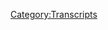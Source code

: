 {{DEFAULTSORT:
    #_TRANSCRIPT_0187:Magic Cheesecloth and Secret Pleiadians
}}{{Transcript
    | title         = [[187: Magic Cheesecloth and Secret Pleiadians]]
    | caption       = [https://knowledgefight.libsyn.com/knowledge-fight-magic-cheesecloth-and-secret-pleiadians Listen to this episode on Libsyn]
    | episodeNumber = [[187: Magic Cheesecloth and Secret Pleiadians|187]]
    | length        = 01:32:22
}}

{{MessageBox
    | header     = Warning: Bot Generated Content
    | text       = This transcript was automatically generated by transcription software and likely contains many mistakes and misattributions. Please check the audio for definitive quotes, attribution, and context.
    | image      = N3yvass4myg91.webp
    | imagewidth = 50px
    | id         = warning
}}

{{TranscriptBlock
    | name      = Unknown Speaker
    | timestamp = 00:00:00.000
    | text      = Andy in Kansas, you're on the air, thanks for holding.
}}

{{TranscriptBlock
    | name      = Unknown Speaker
    | timestamp = 00:00:04.160
    | text      = Hello Alex, I'm a first time caller, I'm a huge fan, I love your work.
}}

{{TranscriptBlock
    | name      = Unknown Speaker
    | timestamp = 00:00:07.459
    | text      = I love you.
}}

{{TranscriptBlock
    | name      = Unknown Speaker
    | timestamp = 00:00:07.960
    | text      = Hey everybody, welcome back to Knowledge Fight, I'm Dan.
}}

{{TranscriptBlock
    | name      = Unknown Speaker
    | timestamp = 00:00:09.759
    | text      = I'm Jordan.
}}

{{TranscriptBlock
    | name      = Unknown Speaker
    | timestamp = 00:00:10.259
    | text      = We're a couple dudes, like to sit around, drink novelty beverages, and talk a little about Alex Jones.
}}

{{TranscriptBlock
    | name      = Unknown Speaker
    | timestamp = 00:00:14.419
    | text      = Indeed we are, Dan.
}}

{{TranscriptBlock
    | name      = Unknown Speaker
    | timestamp = 00:00:16.100
    | text      = Hey.
}}

{{TranscriptBlock
    | name      = Unknown Speaker
    | timestamp = 00:00:16.600
    | text      = Dan, were you to describe this podcast to our eventual overlords as they try and murder us one by one slowly?
}}

{{TranscriptBlock
    | name      = Unknown Speaker
    | timestamp = 00:00:26.019
    | text      = Mmm.
}}

{{TranscriptBlock
    | name      = Unknown Speaker
    | timestamp = 00:00:26.519
    | text      = And they were like, oh, you guys do a podcast?
}}

{{TranscriptBlock
    | name      = Unknown Speaker
    | timestamp = 00:00:28.820
    | text      = It's about gardening.
}}

{{TranscriptBlock
    | name      = Unknown Speaker
    | timestamp = 00:00:30.019
    | text      = It's about gardening, oh shit, I love podcasts about gardening.
}}

{{TranscriptBlock
    | name      = Unknown Speaker
    | timestamp = 00:00:33.500
    | text      = I love podcasts about gardening.
}}

{{TranscriptBlock
    | name      = Unknown Speaker
    | timestamp = 00:00:35.500
    | text      = No, you don't really, you're just saying that in order to try and scare me into saying what it's really about.
}}

{{TranscriptBlock
    | name      = Unknown Speaker
    | timestamp = 00:00:40.500
    | text      = No, I would never do that.
}}

{{TranscriptBlock
    | name      = Unknown Speaker
    | timestamp = 00:00:42.500
    | text      = Let me listen to this podcast about gardening.
}}

{{TranscriptBlock
    | name      = Unknown Speaker
    | timestamp = 00:00:45.500
    | text      = Hey everybody, we're gardening today.
}}

{{TranscriptBlock
    | name      = Unknown Speaker
    | timestamp = 00:00:48.500
    | text      = I don't know anything about gardening.
}}

{{TranscriptBlock
    | name      = Unknown Speaker
    | timestamp = 00:00:50.500
    | text      = I know so much about it, you need soil, water.
}}

{{TranscriptBlock
    | name      = Unknown Speaker
    | timestamp = 00:00:52.500
    | text      = This is a great podcast, You Shall Survive the Apocalypse.
}}

{{TranscriptBlock
    | name      = Unknown Speaker
    | timestamp = 00:00:55.500
    | text      = Oh sweet, thank God.
}}

{{TranscriptBlock
    | name      = Unknown Speaker
    | timestamp = 00:00:56.500
    | text      = Alright, we made it.
}}

{{TranscriptBlock
    | name      = Unknown Speaker
    | timestamp = 00:00:57.500
    | text      = Good call.
}}

{{TranscriptBlock
    | name      = Unknown Speaker
    | timestamp = 00:00:58.500
    | text      = Actually, what it is, now that that guy's stopped listening.
}}

{{TranscriptBlock
    | name      = Unknown Speaker
    | timestamp = 00:01:00.500
    | text      = Yeah, thank God.
}}

{{TranscriptBlock
    | name      = Unknown Speaker
    | timestamp = 00:01:01.500
    | text      = This is a podcast where I know quite a bit about Alex Jones.
}}

{{TranscriptBlock
    | name      = Unknown Speaker
    | timestamp = 00:01:03.500
    | text      = And I only know what you tell me about Alex Jones.
}}

{{TranscriptBlock
    | name      = Unknown Speaker
    | timestamp = 00:01:06.500
    | text      = It does not matter today, because today, we're going to take a little Project Camelot adventure.
}}

{{TranscriptBlock
    | name      = Unknown Speaker
    | timestamp = 00:01:13.500
    | text      = Yay!
}}

{{TranscriptBlock
    | name      = Unknown Speaker
    | timestamp = 00:01:14.500
    | text      = So, for those of you who don't listen to every episode of our show, when...
}}

{{TranscriptBlock
    | name      = Unknown Speaker
    | timestamp = 00:01:18.500
    | text      = What are you doing?
}}

{{TranscriptBlock
    | name      = Unknown Speaker
    | timestamp = 00:01:19.500
    | text      = Every now and again, often on Wednesdays, we like to take a little bit of a break from Alex Jones and his drivel,
}}

{{TranscriptBlock
    | name      = Unknown Speaker
    | timestamp = 00:01:25.500
    | text      = and check out other con men around the world of the weird right-wing internet.
}}

{{TranscriptBlock
    | name      = Unknown Speaker
    | timestamp = 00:01:31.500
    | text      = We also enjoy taking a break from reality itself.
}}

{{TranscriptBlock
    | name      = Unknown Speaker
    | timestamp = 00:01:34.500
    | text      = Absolutely.
}}

{{TranscriptBlock
    | name      = Unknown Speaker
    | timestamp = 00:01:35.500
    | text      = So when we need to do that, we check in with Project Camelot, a YouTube series where Carrie Cassidy, also known as Sweary Carrie...
}}

{{TranscriptBlock
    | name      = Unknown Speaker
    | timestamp = 00:01:41.500
    | text      = Sweary Carrie?
}}

{{TranscriptBlock
    | name      = Unknown Speaker
    | timestamp = 00:01:42.500
    | text      = She... because she sweared once.
}}

{{TranscriptBlock
    | name      = Unknown Speaker
    | timestamp = 00:01:44.500
    | text      = I know.
}}

{{TranscriptBlock
    | name      = Unknown Speaker
    | timestamp = 00:01:45.500
    | text      = That's ridiculous.
}}

{{TranscriptBlock
    | name      = Unknown Speaker
    | timestamp = 00:01:46.500
    | text      = It's perfect.
}}

{{TranscriptBlock
    | name      = Unknown Speaker
    | timestamp = 00:01:47.500
    | text      = I love it.
}}

{{TranscriptBlock
    | name      = Unknown Speaker
    | timestamp = 00:01:48.500
    | text      = She interviews people about the secret space program, and today we've got a very interesting, even departure from that.
}}

{{TranscriptBlock
    | name      = Unknown Speaker
    | timestamp = 00:01:54.500
    | text      = To go into.
}}

{{TranscriptBlock
    | name      = Unknown Speaker
    | timestamp = 00:01:55.500
    | text      = Okay.
}}

{{TranscriptBlock
    | name      = Unknown Speaker
    | timestamp = 00:01:56.500
    | text      = Which is super fun, delightful.
}}

{{TranscriptBlock
    | name      = Unknown Speaker
    | timestamp = 00:01:58.500
    | text      = He's not a delightful guest, this guy's a monster.
}}

{{TranscriptBlock
    | name      = Unknown Speaker
    | timestamp = 00:02:00.500
    | text      = But...
}}

{{TranscriptBlock
    | name      = Unknown Speaker
    | timestamp = 00:02:01.500
    | text      = Of course.
}}

{{TranscriptBlock
    | name      = Unknown Speaker
    | timestamp = 00:02:02.500
    | text      = It is... this is... man, this is going to be fun.
}}

{{TranscriptBlock
    | name      = Unknown Speaker
    | timestamp = 00:02:04.500
    | text      = Alright, alright, I want to hear this.
}}

{{TranscriptBlock
    | name      = Unknown Speaker
    | timestamp = 00:02:05.500
    | text      = This is going to be fun.
}}

{{TranscriptBlock
    | name      = Unknown Speaker
    | timestamp = 00:02:06.500
    | text      = Let's do it.
}}

{{TranscriptBlock
    | name      = Unknown Speaker
    | timestamp = 00:02:07.500
    | text      = You know what else is going to be fun?
}}

{{TranscriptBlock
    | name      = Unknown Speaker
    | timestamp = 00:02:08.500
    | text      = Saying hello to a new sponsor.
}}

{{TranscriptBlock
    | name      = Unknown Speaker
    | timestamp = 00:02:09.500
    | text      = What?
}}

{{TranscriptBlock
    | name      = Unknown Speaker
    | timestamp = 00:02:10.500
    | text      = Donor.
}}

{{TranscriptBlock
    | name      = Unknown Speaker
    | timestamp = 00:02:11.500
    | text      = Not a sponsor.
}}

{{TranscriptBlock
    | name      = Unknown Speaker
    | timestamp = 00:02:12.500
    | text      = Well, you know what?
}}

{{TranscriptBlock
    | name      = Unknown Speaker
    | timestamp = 00:02:13.500
    | text      = Technically, they are all sponsors.
}}

{{TranscriptBlock
    | name      = Unknown Speaker
    | timestamp = 00:02:14.500
    | text      = Yeah, absolutely.
}}

{{TranscriptBlock
    | name      = Unknown Speaker
    | timestamp = 00:02:15.500
    | text      = At the end of the day.
}}

{{TranscriptBlock
    | name      = Unknown Speaker
    | timestamp = 00:02:16.500
    | text      = Spiritually, you're a sponsor and we appreciate it.
}}

{{TranscriptBlock
    | name      = Unknown Speaker
    | timestamp = 00:02:18.500
    | text      = You are all better than if Coca-Cola gave us a shit ton of money.
}}

{{TranscriptBlock
    | name      = Unknown Speaker
    | timestamp = 00:02:24.500
    | text      = No, it's not.
}}

{{TranscriptBlock
    | name      = Unknown Speaker
    | timestamp = 00:02:25.500
    | text      = Oh, it's not?
}}

{{TranscriptBlock
    | name      = Unknown Speaker
    | timestamp = 00:02:26.500
    | text      = There'd be a lot of money.
}}

{{TranscriptBlock
    | name      = Unknown Speaker
    | timestamp = 00:02:27.500
    | text      = No, you know what?
}}

{{TranscriptBlock
    | name      = Unknown Speaker
    | timestamp = 00:02:29.500
    | text      = I do appreciate it, because this comes from the heart, and it comes from people actually supporting what we do, as opposed to Coca-Cola just trying to get in on our cachet.
}}

{{TranscriptBlock
    | name      = Unknown Speaker
    | timestamp = 00:02:37.500
    | text      = Unless Coca-Cola really does support what we do, in which case, guys, you have never listened to the show.
}}

{{TranscriptBlock
    | name      = Unknown Speaker
    | timestamp = 00:02:42.500
    | text      = Or if they want to just say that they do.
}}

{{TranscriptBlock
    | name      = Unknown Speaker
    | timestamp = 00:02:43.500
    | text      = Yeah, that would be...
}}

{{TranscriptBlock
    | name      = Unknown Speaker
    | timestamp = 00:02:44.500
    | text      = I'll believe them sight unseen, much like Carrie Cassidy does.
}}

{{TranscriptBlock
    | name      = Unknown Speaker
    | timestamp = 00:02:47.500
    | text      = With all of her secret space program guests.
}}

{{TranscriptBlock
    | name      = Unknown Speaker
    | timestamp = 00:02:49.500
    | text      = Co-op us.
}}

{{TranscriptBlock
    | name      = Unknown Speaker
    | timestamp = 00:02:50.500
    | text      = Something that we are going to co-opt is our love for our new...
}}

{{TranscriptBlock
    | name      = Unknown Speaker
    | timestamp = 00:02:54.500
    | text      = Not good.
}}

{{TranscriptBlock
    | name      = Unknown Speaker
    | timestamp = 00:02:55.500
    | text      = Not good.
}}

{{TranscriptBlock
    | name      = Unknown Speaker
    | timestamp = 00:02:57.500
    | text      = Anyway...
}}

{{TranscriptBlock
    | name      = Unknown Speaker
    | timestamp = 00:02:58.500
    | text      = That's a minus one on the transitions.
}}

{{TranscriptBlock
    | name      = Unknown Speaker
    | timestamp = 00:03:00.500
    | text      = We haven't seen that in a long time.
}}

{{TranscriptBlock
    | name      = Unknown Speaker
    | timestamp = 00:03:01.500
    | text      = Thank you so much for joining up with the team.
}}

{{TranscriptBlock
    | name      = Unknown Speaker
    | timestamp = 00:03:03.500
    | text      = Kevin, you are now a policy wonk.
}}

{{TranscriptBlock
    | name      = Unknown Speaker
    | timestamp = 00:03:05.500
    | text      = I'm a policy wonk.
}}

{{TranscriptBlock
    | name      = Unknown Speaker
    | timestamp = 00:03:06.500
    | text      = Thank you so much, Kevin.
}}

{{TranscriptBlock
    | name      = Unknown Speaker
    | timestamp = 00:03:07.500
    | text      = Thank you so much, Kevin.
}}

{{TranscriptBlock
    | name      = Unknown Speaker
    | timestamp = 00:03:08.500
    | text      = We appreciate it.
}}

{{TranscriptBlock
    | name      = Unknown Speaker
    | timestamp = 00:03:09.500
    | text      = And if you'd like to support the show, you can do so by going to knowledgefight.com, clicking that support the show button.
}}

{{TranscriptBlock
    | name      = Unknown Speaker
    | timestamp = 00:03:14.500
    | text      = It helps.
}}

{{TranscriptBlock
    | name      = Unknown Speaker
    | timestamp = 00:03:15.500
    | text      = Please do.
}}

{{TranscriptBlock
    | name      = Unknown Speaker
    | timestamp = 00:03:16.500
    | text      = Oh, Jordan.
}}

{{TranscriptBlock
    | name      = Unknown Speaker
    | timestamp = 00:03:17.500
    | text      = Please do.
}}

{{TranscriptBlock
    | name      = Unknown Speaker
    | timestamp = 00:03:18.500
    | text      = Yeah.
}}

{{TranscriptBlock
    | name      = Unknown Speaker
    | timestamp = 00:03:19.500
    | text      = Anyways.
}}

{{TranscriptBlock
    | name      = Unknown Speaker
    | timestamp = 00:03:20.500
    | text      = I already sort of made my big reveal that this is a Project Camelot episode.
}}

{{TranscriptBlock
    | name      = Unknown Speaker
    | timestamp = 00:03:23.500
    | text      = Yes.
}}

{{TranscriptBlock
    | name      = Unknown Speaker
    | timestamp = 00:03:24.500
    | text      = So there's no big surprise for me to click this button and for you to hear Carrie Cassidy's voice.
}}

{{TranscriptBlock
    | name      = Unknown Speaker
    | timestamp = 00:03:28.500
    | text      = I feel like this is a setup.
}}

{{TranscriptBlock
    | name      = Unknown Speaker
    | timestamp = 00:03:30.500
    | text      = No, it's not really.
}}

{{TranscriptBlock
    | name      = Unknown Speaker
    | timestamp = 00:03:31.500
    | text      = I'm just trying...
}}

{{TranscriptBlock
    | name      = Unknown Speaker
    | timestamp = 00:03:32.500
    | text      = It's underwhelming because every episode starts with her introduction.
}}

{{TranscriptBlock
    | name      = Unknown Speaker
    | timestamp = 00:03:35.500
    | text      = Sometimes it's a surprise and this time it's not.
}}

{{TranscriptBlock
    | name      = Unknown Speaker
    | timestamp = 00:03:37.500
    | text      = That's all.
}}

{{TranscriptBlock
    | name      = Unknown Speaker
    | timestamp = 00:03:38.500
    | text      = So it's not a surprise.
}}

{{TranscriptBlock
    | name      = Unknown Speaker
    | timestamp = 00:03:39.500
    | text      = Here is Carrie opening up the show and introducing us to what today's topic is going to be.
}}

{{TranscriptBlock
    | name      = Unknown Speaker
    | timestamp = 00:03:44.500
    | text      = Hi, everyone.
}}

{{TranscriptBlock
    | name      = Unknown Speaker
    | timestamp = 00:03:45.500
    | text      = I'm Carrie Cassidy from Project Camelot.
}}

{{TranscriptBlock
    | name      = Unknown Speaker
    | timestamp = 00:03:47.500
    | text      = Hi, Carrie.
}}

{{TranscriptBlock
    | name      = Unknown Speaker
    | timestamp = 00:03:48.500
    | text      = Sorry for the late start here.
}}

{{TranscriptBlock
    | name      = Unknown Speaker
    | timestamp = 00:03:50.500
    | text      = We've just had all kinds of technical things go on.
}}

{{TranscriptBlock
    | name      = Unknown Speaker
    | timestamp = 00:03:53.500
    | text      = I forgive you.
}}

{{TranscriptBlock
    | name      = Unknown Speaker
    | timestamp = 00:03:54.500
    | text      = At any rate, I'm here with Ben Emlyn Jones and I'm very happy to have him on the show.
}}

{{TranscriptBlock
    | name      = Unknown Speaker
    | timestamp = 00:04:00.500
    | text      = Okay.
}}

{{TranscriptBlock
    | name      = Unknown Speaker
    | timestamp = 00:04:01.500
    | text      = There's such a great amount of material that he's been covering and he's an investigator.
}}

{{TranscriptBlock
    | name      = Unknown Speaker
    | timestamp = 00:04:08.500
    | text      = Oh, no.
}}

{{TranscriptBlock
    | name      = Unknown Speaker
    | timestamp = 00:04:09.500
    | text      = And he's made a documentary on a very fascinating woman.
}}

{{TranscriptBlock
    | name      = Unknown Speaker
    | timestamp = 00:04:13.500
    | text      = Not good.
}}

{{TranscriptBlock
    | name      = Unknown Speaker
    | timestamp = 00:04:14.500
    | text      = Called Helen Duncan.
}}

{{TranscriptBlock
    | name      = Unknown Speaker
    | timestamp = 00:04:16.500
    | text      = And as I wrote below in the chat, basically her story is that she was framed and thrown
}}

{{TranscriptBlock
    | name      = Unknown Speaker
    | timestamp = 00:04:28.500
    | text      = in prison by Ian Fleming with the help of Ian Fleming and Churchill.
}}

{{TranscriptBlock
    | name      = Unknown Speaker
    | timestamp = 00:04:34.500
    | text      = Oh, boy.
}}

{{TranscriptBlock
    | name      = Unknown Speaker
    | timestamp = 00:04:35.500
    | text      = All right.
}}

{{TranscriptBlock
    | name      = Unknown Speaker
    | timestamp = 00:04:36.500
    | text      = That's big already.
}}

{{TranscriptBlock
    | name      = Unknown Speaker
    | timestamp = 00:04:38.500
    | text      = My first thought when she said Helen and there was a little pause, I was like, did this guy
}}

{{TranscriptBlock
    | name      = Unknown Speaker
    | timestamp = 00:04:42.500
    | text      = make a documentary about Helen Keller?
}}

{{TranscriptBlock
    | name      = Unknown Speaker
    | timestamp = 00:04:44.500
    | text      = I had thought Helen of Bonham Carter.
}}

{{TranscriptBlock
    | name      = Unknown Speaker
    | timestamp = 00:04:46.500
    | text      = That would have been a good one, too.
}}

{{TranscriptBlock
    | name      = Unknown Speaker
    | timestamp = 00:04:47.500
    | text      = Sure.
}}

{{TranscriptBlock
    | name      = Unknown Speaker
    | timestamp = 00:04:48.500
    | text      = Is she the reason that Tim Burton's movies suck now?
}}

{{TranscriptBlock
    | name      = Unknown Speaker
    | timestamp = 00:04:51.500
    | text      = I don't know.
}}

{{TranscriptBlock
    | name      = Unknown Speaker
    | timestamp = 00:04:52.500
    | text      = I don't like to...
}}

{{TranscriptBlock
    | name      = Unknown Speaker
    | timestamp = 00:04:53.500
    | text      = I don't want to cast blame.
}}

{{TranscriptBlock
    | name      = Unknown Speaker
    | timestamp = 00:04:55.500
    | text      = I think it's probably the misconception that people have that he made Monkeybone.
}}

{{TranscriptBlock
    | name      = Unknown Speaker
    | timestamp = 00:04:59.500
    | text      = I think that's gotten into his head.
}}

{{TranscriptBlock
    | name      = Unknown Speaker
    | timestamp = 00:05:01.500
    | text      = That was produced by him, right?
}}

{{TranscriptBlock
    | name      = Unknown Speaker
    | timestamp = 00:05:02.500
    | text      = Right.
}}

{{TranscriptBlock
    | name      = Unknown Speaker
    | timestamp = 00:05:03.500
    | text      = No, no.
}}

{{TranscriptBlock
    | name      = Unknown Speaker
    | timestamp = 00:05:04.500
    | text      = No.
}}

{{TranscriptBlock
    | name      = Unknown Speaker
    | timestamp = 00:05:05.500
    | text      = No, it was directed by the person...
}}

{{TranscriptBlock
    | name      = Unknown Speaker
    | timestamp = 00:05:09.500
    | text      = The reason is the advertising about Monkeybone was all about from the director of Nightmare
}}

{{TranscriptBlock
    | name      = Unknown Speaker
    | timestamp = 00:05:14.500
    | text      = Before Christmas or something along those lines.
}}

{{TranscriptBlock
    | name      = Unknown Speaker
    | timestamp = 00:05:16.500
    | text      = But the director from Nightmare Before Christmas was not Tim Burton.
}}

{{TranscriptBlock
    | name      = Unknown Speaker
    | timestamp = 00:05:19.500
    | text      = No.
}}

{{TranscriptBlock
    | name      = Unknown Speaker
    | timestamp = 00:05:20.500
    | text      = Tim Burton produced the Nightmare Before Christmas and then had nothing to do with Monkeybone.
}}

{{TranscriptBlock
    | name      = Unknown Speaker
    | timestamp = 00:05:23.500
    | text      = Exactly.
}}

{{TranscriptBlock
    | name      = Unknown Speaker
    | timestamp = 00:05:24.500
    | text      = Gotcha.
}}

{{TranscriptBlock
    | name      = Unknown Speaker
    | timestamp = 00:05:25.500
    | text      = It's something along those lines.
}}

{{TranscriptBlock
    | name      = Unknown Speaker
    | timestamp = 00:05:26.500
    | text      = They tried to use Nightmare Before Christmas as a way to imply that Tim Burton did it,
}}

{{TranscriptBlock
    | name      = Unknown Speaker
    | timestamp = 00:05:30.500
    | text      = but he didn't.
}}

{{TranscriptBlock
    | name      = Unknown Speaker
    | timestamp = 00:05:31.500
    | text      = Right.
}}

{{TranscriptBlock
    | name      = Unknown Speaker
    | timestamp = 00:05:32.500
    | text      = I only know this because I worked at the movie theater when Monkeybone came out and it was
}}

{{TranscriptBlock
    | name      = Unknown Speaker
    | timestamp = 00:05:35.740
    | text      = scandalous.
}}

{{TranscriptBlock
    | name      = Unknown Speaker
    | timestamp = 00:05:38.339
    | text      = Monkeybone was furious.
}}

{{TranscriptBlock
    | name      = Unknown Speaker
    | timestamp = 00:05:40.199
    | text      = All these nerds wanted their money back.
}}

{{TranscriptBlock
    | name      = Unknown Speaker
    | timestamp = 00:05:41.899
    | text      = I couldn't blame them, but I'm like, I don't know.
}}

{{TranscriptBlock
    | name      = Unknown Speaker
    | timestamp = 00:05:43.899
    | text      = No, it was a terrible movie.
}}

{{TranscriptBlock
    | name      = Unknown Speaker
    | timestamp = 00:05:44.899
    | text      = I sell popcorn.
}}

{{TranscriptBlock
    | name      = Unknown Speaker
    | timestamp = 00:05:45.899
    | text      = I can't help you out.
}}

{{TranscriptBlock
    | name      = Unknown Speaker
    | timestamp = 00:05:46.899
    | text      = That leads me to conclude that it must be Churchill who is the reason Tim Burton's movies
}}

{{TranscriptBlock
    | name      = Unknown Speaker
    | timestamp = 00:05:49.980
    | text      = suck now.
}}

{{TranscriptBlock
    | name      = Unknown Speaker
    | timestamp = 00:05:50.980
    | text      = Yeah, that could be.
}}

{{TranscriptBlock
    | name      = Unknown Speaker
    | timestamp = 00:05:51.980
    | text      = And Ian Fleming.
}}

{{TranscriptBlock
    | name      = Unknown Speaker
    | timestamp = 00:05:52.980
    | text      = Yes, the two of them together.
}}

{{TranscriptBlock
    | name      = Unknown Speaker
    | timestamp = 00:05:53.980
    | text      = The two of them together conspired to make his movies terrible.
}}

{{TranscriptBlock
    | name      = Unknown Speaker
    | timestamp = 00:05:56.420
    | text      = So do you know who Helen Duncan is, my friend?
}}

{{TranscriptBlock
    | name      = Unknown Speaker
    | timestamp = 00:05:59.860
    | text      = No, but I feel like I at some point did.
}}

{{TranscriptBlock
    | name      = Unknown Speaker
    | timestamp = 00:06:03.339
    | text      = I knew the name.
}}

{{TranscriptBlock
    | name      = Unknown Speaker
    | timestamp = 00:06:04.540
    | text      = The name sounded familiar to me, but now I just don't know what it is.
}}

{{TranscriptBlock
    | name      = Unknown Speaker
    | timestamp = 00:06:08.180
    | text      = I'm not certain that you would.
}}

{{TranscriptBlock
    | name      = Unknown Speaker
    | timestamp = 00:06:11.500
    | text      = You might.
}}

{{TranscriptBlock
    | name      = Unknown Speaker
    | timestamp = 00:06:12.500
    | text      = I don't know.
}}

{{TranscriptBlock
    | name      = Unknown Speaker
    | timestamp = 00:06:13.500
    | text      = So Helen Duncan was a spiritualist and medium operating from about 1926 until her arrest
}}

{{TranscriptBlock
    | name      = Unknown Speaker
    | timestamp = 00:06:18.420
    | text      = in 1944.
}}

{{TranscriptBlock
    | name      = Unknown Speaker
    | timestamp = 00:06:19.420
    | text      = She was creating harmless hoaxes for a really long time and was left largely to her own
}}

{{TranscriptBlock
    | name      = Unknown Speaker
    | timestamp = 00:06:24.139
    | text      = business, only occasionally running afoul of the law, generally resulting in minor fines
}}

{{TranscriptBlock
    | name      = Unknown Speaker
    | timestamp = 00:06:28.819
    | text      = for fraud.
}}

{{TranscriptBlock
    | name      = Unknown Speaker
    | timestamp = 00:06:29.819
    | text      = So she would defraud people with seances and shit along the road.
}}

{{TranscriptBlock
    | name      = Unknown Speaker
    | timestamp = 00:06:33.699
    | text      = That's a reputable scam.
}}

{{TranscriptBlock
    | name      = Unknown Speaker
    | timestamp = 00:06:35.259
    | text      = Right.
}}

{{TranscriptBlock
    | name      = Unknown Speaker
    | timestamp = 00:06:36.259
    | text      = So I have a lot to get into about about her and her.
}}

{{TranscriptBlock
    | name      = Unknown Speaker
    | timestamp = 00:06:40.980
    | text      = And this was in Britain, right?
}}

{{TranscriptBlock
    | name      = Unknown Speaker
    | timestamp = 00:06:42.459
    | text      = I believe so.
}}

{{TranscriptBlock
    | name      = Unknown Speaker
    | timestamp = 00:06:43.459
    | text      = I think one of the reasons that I might know this name is because this was like I was reading
}}

{{TranscriptBlock
    | name      = Unknown Speaker
    | timestamp = 00:06:48.779
    | text      = about Harry Houdini and how he was essentially ghostbusting at the same time as he made him
}}

{{TranscriptBlock
    | name      = Unknown Speaker
    | timestamp = 00:06:54.379
    | text      = feel good.
}}

{{TranscriptBlock
    | name      = Unknown Speaker
    | timestamp = 00:06:55.379
    | text      = Yeah.
}}

{{TranscriptBlock
    | name      = Unknown Speaker
    | timestamp = 00:06:56.379
    | text      = And he would go around to these spiritualists and be like, here's how you do this trick.
}}

{{TranscriptBlock
    | name      = Unknown Speaker
    | timestamp = 00:06:59.980
    | text      = And that became a whole thing.
}}

{{TranscriptBlock
    | name      = Unknown Speaker
    | timestamp = 00:07:01.279
    | text      = And there was a guy who did that in Britain.
}}

{{TranscriptBlock
    | name      = Unknown Speaker
    | timestamp = 00:07:02.720
    | text      = I don't know if anyone necessarily did that with her as opposed to a lot of people did
}}

{{TranscriptBlock
    | name      = Unknown Speaker
    | timestamp = 00:07:08.420
    | text      = that with her.
}}

{{TranscriptBlock
    | name      = Unknown Speaker
    | timestamp = 00:07:09.420
    | text      = Yeah.
}}

{{TranscriptBlock
    | name      = Unknown Speaker
    | timestamp = 00:07:10.420
    | text      = Okay.
}}

{{TranscriptBlock
    | name      = Unknown Speaker
    | timestamp = 00:07:11.420
    | text      = So I'm going to let this play and then I'll get to some of my information because I'm
}}

{{TranscriptBlock
    | name      = Unknown Speaker
    | timestamp = 00:07:14.180
    | text      = not sure exactly where it's relevant and I want, you know, I want this Ben gentleman
}}

{{TranscriptBlock
    | name      = Unknown Speaker
    | timestamp = 00:07:18.060
    | text      = to be able to speak his piece before I, yeah, cause I'd like him to hang himself a little
}}

{{TranscriptBlock
    | name      = Unknown Speaker
    | timestamp = 00:07:22.339
    | text      = bit and then I'll come in and say, nope.
}}

{{TranscriptBlock
    | name      = Unknown Speaker
    | timestamp = 00:07:27.019
    | text      = But Helen was born in 1898 in calendar, which is in Perthshire, Scotland, and she is a spiritualist
}}

{{TranscriptBlock
    | name      = Unknown Speaker
    | timestamp = 00:07:34.420
    | text      = medium.
}}

{{TranscriptBlock
    | name      = Unknown Speaker
    | timestamp = 00:07:35.420
    | text      = She, from a very young age, she knew she had this amazing ability and she did several things
}}

{{TranscriptBlock
    | name      = Unknown Speaker
    | timestamp = 00:07:41.579
    | text      = like for example, when she was a young girl, a man who lived in the town where she lived
}}

{{TranscriptBlock
    | name      = Unknown Speaker
    | timestamp = 00:07:47.420
    | text      = went missing.
}}

{{TranscriptBlock
    | name      = Unknown Speaker
    | timestamp = 00:07:48.819
    | text      = And so the police and some local people went out on a search party and they took Helen
}}

{{TranscriptBlock
    | name      = Unknown Speaker
    | timestamp = 00:07:53.379
    | text      = with them.
}}

{{TranscriptBlock
    | name      = Unknown Speaker
    | timestamp = 00:07:54.379
    | text      = And it was a very, very worrying situation because it was very cold.
}}

{{TranscriptBlock
    | name      = Unknown Speaker
    | timestamp = 00:07:56.579
    | text      = Why?
}}

{{TranscriptBlock
    | name      = Unknown Speaker
    | timestamp = 00:07:57.579
    | text      = There was a heavy snowfall.
}}

{{TranscriptBlock
    | name      = Unknown Speaker
    | timestamp = 00:07:59.899
    | text      = Why did they take a girl with them?
}}

{{TranscriptBlock
    | name      = Unknown Speaker
    | timestamp = 00:08:01.220
    | text      = Using techniques that we today call remote viewing.
}}

{{TranscriptBlock
    | name      = Unknown Speaker
    | timestamp = 00:08:04.019
    | text      = Helen Duncan managed to find this man and he was rescued before it was too late.
}}

{{TranscriptBlock
    | name      = Unknown Speaker
    | timestamp = 00:08:09.139
    | text      = Or it could have been a coincidence.
}}

{{TranscriptBlock
    | name      = Unknown Speaker
    | timestamp = 00:08:11.699
    | text      = I don't know why she would have been out there.
}}

{{TranscriptBlock
    | name      = Unknown Speaker
    | timestamp = 00:08:13.339
    | text      = The story is apocryphal anyway.
}}

{{TranscriptBlock
    | name      = Unknown Speaker
    | timestamp = 00:08:14.620
    | text      = I don't really know how to confirm or deny it.
}}

{{TranscriptBlock
    | name      = Unknown Speaker
    | timestamp = 00:08:16.860
    | text      = Right.
}}

{{TranscriptBlock
    | name      = Unknown Speaker
    | timestamp = 00:08:17.860
    | text      = Right.
}}

{{TranscriptBlock
    | name      = Unknown Speaker
    | timestamp = 00:08:18.860
    | text      = And even if it is true, I'm willing to bet a gas randomness.
}}

{{TranscriptBlock
    | name      = Unknown Speaker
    | timestamp = 00:08:20.980
    | text      = Any of those things are much more likely to work day.
}}

{{TranscriptBlock
    | name      = Unknown Speaker
    | timestamp = 00:08:23.819
    | text      = I don't know.
}}

{{TranscriptBlock
    | name      = Unknown Speaker
    | timestamp = 00:08:24.819
    | text      = Maybe her dad was a cop.
}}

{{TranscriptBlock
    | name      = Unknown Speaker
    | timestamp = 00:08:25.819
    | text      = There you go.
}}

{{TranscriptBlock
    | name      = Unknown Speaker
    | timestamp = 00:08:26.819
    | text      = Or even like this wouldn't involve just the police looking for the guy.
}}

{{TranscriptBlock
    | name      = Unknown Speaker
    | timestamp = 00:08:29.620
    | text      = No, it was a search party.
}}

{{TranscriptBlock
    | name      = Unknown Speaker
    | timestamp = 00:08:30.620
    | text      = It could be the town.
}}

{{TranscriptBlock
    | name      = Unknown Speaker
    | timestamp = 00:08:31.620
    | text      = Yeah.
}}

{{TranscriptBlock
    | name      = Unknown Speaker
    | timestamp = 00:08:32.620
    | text      = Maybe her dad was involved in a search party.
}}

{{TranscriptBlock
    | name      = Unknown Speaker
    | timestamp = 00:08:33.620
    | text      = Cool.
}}

{{TranscriptBlock
    | name      = Unknown Speaker
    | timestamp = 00:08:34.620
    | text      = He's like, Papa, let me come along, Papa.
}}

{{TranscriptBlock
    | name      = Unknown Speaker
    | timestamp = 00:08:35.620
    | text      = Papa?
}}

{{TranscriptBlock
    | name      = Unknown Speaker
    | timestamp = 00:08:36.620
    | text      = Yeah.
}}

{{TranscriptBlock
    | name      = Unknown Speaker
    | timestamp = 00:08:37.620
    | text      = All right.
}}

{{TranscriptBlock
    | name      = Unknown Speaker
    | timestamp = 00:08:38.620
    | text      = So like I said, I'm not so interested in her childhood.
}}

{{TranscriptBlock
    | name      = Unknown Speaker
    | timestamp = 00:08:41.139
    | text      = I'll talk a little bit about her adulthood.
}}

{{TranscriptBlock
    | name      = Unknown Speaker
    | timestamp = 00:08:43.299
    | text      = So in November 1941, Helen was holding a seance where she claimed that the spirit of a sailor
}}

{{TranscriptBlock
    | name      = Unknown Speaker
    | timestamp = 00:08:48.419
    | text      = aboard HMS Barham had appeared to her and told her that the ship had sunk.
}}

{{TranscriptBlock
    | name      = Unknown Speaker
    | timestamp = 00:08:53.059
    | text      = This was a bit of an issue because that information was not made public until January 1942.
}}

{{TranscriptBlock
    | name      = Unknown Speaker
    | timestamp = 00:08:58.899
    | text      = And so she is a psychic.
}}

{{TranscriptBlock
    | name      = Unknown Speaker
    | timestamp = 00:09:00.080
    | text      = This information was only told to family members of the people lost on the HMS Barham.
}}

{{TranscriptBlock
    | name      = Unknown Speaker
    | timestamp = 00:09:03.980
    | text      = Oh, so she just met a family member.
}}

{{TranscriptBlock
    | name      = Unknown Speaker
    | timestamp = 00:09:06.100
    | text      = So some would say that it's proof that she saw a spirit, but in reality, there were 861
}}

{{TranscriptBlock
    | name      = Unknown Speaker
    | timestamp = 00:09:10.419
    | text      = people on board, all of whose families were told of the sinking and asked that they keep
}}

{{TranscriptBlock
    | name      = Unknown Speaker
    | timestamp = 00:09:14.659
    | text      = the information secret.
}}

{{TranscriptBlock
    | name      = Unknown Speaker
    | timestamp = 00:09:15.659
    | text      = When you consider how many family members that makes and when you consider that all
}}

{{TranscriptBlock
    | name      = Unknown Speaker
    | timestamp = 00:09:18.899
    | text      = it takes is for one of these people to talk about it for the secret to get out, you come
}}

{{TranscriptBlock
    | name      = Unknown Speaker
    | timestamp = 00:09:22.860
    | text      = to the suspicion that this information wasn't nearly as secret as the government had meant
}}

{{TranscriptBlock
    | name      = Unknown Speaker
    | timestamp = 00:09:26.179
    | text      = it to be.
}}

{{TranscriptBlock
    | name      = Unknown Speaker
    | timestamp = 00:09:27.179
    | text      = Researchers have dug into the information and found that it was not nearly as secret
}}

{{TranscriptBlock
    | name      = Unknown Speaker
    | timestamp = 00:09:30.980
    | text      = as the government had intended.
}}

{{TranscriptBlock
    | name      = Unknown Speaker
    | timestamp = 00:09:34.700
    | text      = Many people knew about the sinking before the announcement.
}}

{{TranscriptBlock
    | name      = Unknown Speaker
    | timestamp = 00:09:36.899
    | text      = So the fact that she knew about it means that she just had heard some loose talk and decided
}}

{{TranscriptBlock
    | name      = Unknown Speaker
    | timestamp = 00:09:41.600
    | text      = to use it in one of her seances.
}}

{{TranscriptBlock
    | name      = Unknown Speaker
    | timestamp = 00:09:44.460
    | text      = But this did get the government's attention.
}}

{{TranscriptBlock
    | name      = Unknown Speaker
    | timestamp = 00:09:46.659
    | text      = So they started to look into her.
}}

{{TranscriptBlock
    | name      = Unknown Speaker
    | timestamp = 00:09:47.940
    | text      = They would go to her seances and amazingly, the spirits she allegedly was in contact with
}}

{{TranscriptBlock
    | name      = Unknown Speaker
    | timestamp = 00:09:51.899
    | text      = were often not real people or people who weren't dead.
}}

{{TranscriptBlock
    | name      = Unknown Speaker
    | timestamp = 00:09:54.820
    | text      = There's one example of like a guy who went and she was like, I'm talking to your dead
}}

{{TranscriptBlock
    | name      = Unknown Speaker
    | timestamp = 00:09:59.500
    | text      = aunt.
}}

{{TranscriptBlock
    | name      = Unknown Speaker
    | timestamp = 00:10:00.500
    | text      = And he's like, I don't have any dead aunts.
}}

{{TranscriptBlock
    | name      = Unknown Speaker
    | timestamp = 00:10:01.500
    | text      = Then later, she's like, I found your sister.
}}

{{TranscriptBlock
    | name      = Unknown Speaker
    | timestamp = 00:10:03.539
    | text      = It was like, my sister's alive.
}}

{{TranscriptBlock
    | name      = Unknown Speaker
    | timestamp = 00:10:07.259
    | text      = I'm having a real bad set tonight.
}}

{{TranscriptBlock
    | name      = Unknown Speaker
    | timestamp = 00:10:10.100
    | text      = Everybody has a bad set from time to time.
}}

{{TranscriptBlock
    | name      = Unknown Speaker
    | timestamp = 00:10:11.720
    | text      = You bomb.
}}

{{TranscriptBlock
    | name      = Unknown Speaker
    | timestamp = 00:10:12.720
    | text      = Right.
}}

{{TranscriptBlock
    | name      = Unknown Speaker
    | timestamp = 00:10:13.720
    | text      = So they sort of looked into her and all this and it's like, you know, there were little
}}

{{TranscriptBlock
    | name      = Unknown Speaker
    | timestamp = 00:10:18.500
    | text      = fines that came along running afoul of fraud laws and stuff like that.
}}

{{TranscriptBlock
    | name      = Unknown Speaker
    | timestamp = 00:10:23.240
    | text      = But in the end, they found an obscure old law, the Witchcraft Act of 1735 to throw her
}}

{{TranscriptBlock
    | name      = Unknown Speaker
    | timestamp = 00:10:27.820
    | text      = in prison.
}}

{{TranscriptBlock
    | name      = Unknown Speaker
    | timestamp = 00:10:28.820
    | text      = All right.
}}

{{TranscriptBlock
    | name      = Unknown Speaker
    | timestamp = 00:10:29.820
    | text      = I don't like anybody right now.
}}

{{TranscriptBlock
    | name      = Unknown Speaker
    | timestamp = 00:10:31.419
    | text      = I'm not on anybody's team.
}}

{{TranscriptBlock
    | name      = Unknown Speaker
    | timestamp = 00:10:32.940
    | text      = There's no role models here.
}}

{{TranscriptBlock
    | name      = Unknown Speaker
    | timestamp = 00:10:34.580
    | text      = Yeah.
}}

{{TranscriptBlock
    | name      = Unknown Speaker
    | timestamp = 00:10:35.580
    | text      = If you're using the Witchcraft Act, you're an asshole.
}}

{{TranscriptBlock
    | name      = Unknown Speaker
    | timestamp = 00:10:38.899
    | text      = Right.
}}

{{TranscriptBlock
    | name      = Unknown Speaker
    | timestamp = 00:10:39.899
    | text      = She was the last person charged with this law when she was charged in 1944.
}}

{{TranscriptBlock
    | name      = Unknown Speaker
    | timestamp = 00:10:44.379
    | text      = And because it was kind of trumped up bullshit, she was released in 1945.
}}

{{TranscriptBlock
    | name      = Unknown Speaker
    | timestamp = 00:10:48.460
    | text      = Far upon, she promised to stop holding seances.
}}

{{TranscriptBlock
    | name      = Unknown Speaker
    | timestamp = 00:10:50.899
    | text      = She was arrested for conducting seances again in 1956 and died shortly after.
}}

{{TranscriptBlock
    | name      = Unknown Speaker
    | timestamp = 00:10:55.179
    | text      = Gotcha.
}}

{{TranscriptBlock
    | name      = Unknown Speaker
    | timestamp = 00:10:56.179
    | text      = So this is a lot of like, this should give you the basic picture of like, why were the
}}

{{TranscriptBlock
    | name      = Unknown Speaker
    | timestamp = 00:11:02.940
    | text      = police interested in her?
}}

{{TranscriptBlock
    | name      = Unknown Speaker
    | timestamp = 00:11:04.299
    | text      = Why did this draw the suspicion of the government?
}}

{{TranscriptBlock
    | name      = Unknown Speaker
    | timestamp = 00:11:07.220
    | text      = She's clear.
}}

{{TranscriptBlock
    | name      = Unknown Speaker
    | timestamp = 00:11:08.220
    | text      = I haven't shown you yet exactly why I'm positive that she's a fraud, but you can kind of get
}}

{{TranscriptBlock
    | name      = Unknown Speaker
    | timestamp = 00:11:13.460
    | text      = the sense that like, okay, someone running seances back then for money.
}}

{{TranscriptBlock
    | name      = Unknown Speaker
    | timestamp = 00:11:17.379
    | text      = I think the dead ant thing was probably the one that gave it away.
}}

{{TranscriptBlock
    | name      = Unknown Speaker
    | timestamp = 00:11:20.220
    | text      = But that's sort of, that's like run of the mill stuff.
}}

{{TranscriptBlock
    | name      = Unknown Speaker
    | timestamp = 00:11:23.299
    | text      = You know, there's, there's more damning evidence.
}}

{{TranscriptBlock
    | name      = Unknown Speaker
    | timestamp = 00:11:26.019
    | text      = Okay.
}}

{{TranscriptBlock
    | name      = Unknown Speaker
    | timestamp = 00:11:27.019
    | text      = All right.
}}

{{TranscriptBlock
    | name      = Unknown Speaker
    | timestamp = 00:11:28.019
    | text      = That's like, you know, John Edward kind of levels of like, yeah, you guys are all right.
}}

{{TranscriptBlock
    | name      = Unknown Speaker
    | timestamp = 00:11:31.659
    | text      = You guys are all running that game.
}}

{{TranscriptBlock
    | name      = Unknown Speaker
    | timestamp = 00:11:33.220
    | text      = And you know what?
}}

{{TranscriptBlock
    | name      = Unknown Speaker
    | timestamp = 00:11:34.220
    | text      = We all kind of know it too.
}}

{{TranscriptBlock
    | name      = Unknown Speaker
    | timestamp = 00:11:35.659
    | text      = Like everybody who goes to the seance doesn't really believe in that shit, but they just
}}

{{TranscriptBlock
    | name      = Unknown Speaker
    | timestamp = 00:11:39.639
    | text      = want that comfort of believing for a moment.
}}

{{TranscriptBlock
    | name      = Unknown Speaker
    | timestamp = 00:11:41.500
    | text      = Yeah.
}}

{{TranscriptBlock
    | name      = Unknown Speaker
    | timestamp = 00:11:42.500
    | text      = It's for entertainment purposes.
}}

{{TranscriptBlock
    | name      = Unknown Speaker
    | timestamp = 00:11:43.500
    | text      = What have you.
}}

{{TranscriptBlock
    | name      = Unknown Speaker
    | timestamp = 00:11:44.500
    | text      = But Helen went way further.
}}

{{TranscriptBlock
    | name      = Unknown Speaker
    | timestamp = 00:11:47.379
    | text      = Helen Duncan was the LeBron James of seances.
}}

{{TranscriptBlock
    | name      = Unknown Speaker
    | timestamp = 00:11:51.740
    | text      = Oh, so she went out and after that guy's aunt was still alive, she went and killed that
}}

{{TranscriptBlock
    | name      = Unknown Speaker
    | timestamp = 00:11:55.779
    | text      = aunt and then say on to the fuck out of that aunt.
}}

{{TranscriptBlock
    | name      = Unknown Speaker
    | timestamp = 00:11:58.940
    | text      = Metaphorically.
}}

{{TranscriptBlock
    | name      = Unknown Speaker
    | timestamp = 00:11:59.940
    | text      = Yes.
}}

{{TranscriptBlock
    | name      = Unknown Speaker
    | timestamp = 00:12:00.940
    | text      = She was, uh, this clip, Ben explains that she was the most powerful medium of all time.
}}

{{TranscriptBlock
    | name      = Unknown Speaker
    | timestamp = 00:12:06.460
    | text      = Did not know that.
}}

{{TranscriptBlock
    | name      = Unknown Speaker
    | timestamp = 00:12:07.460
    | text      = And as she grew older, as she grew up, she, um, she joined that special class of medium
}}

{{TranscriptBlock
    | name      = Unknown Speaker
    | timestamp = 00:12:14.100
    | text      = of very, very rare, a very rare, um, talent that medium has had, which is manifestation.
}}

{{TranscriptBlock
    | name      = Unknown Speaker
    | timestamp = 00:12:23.019
    | text      = Manifestation is where a medium does more than just what most mediums do, which is go
}}

{{TranscriptBlock
    | name      = Unknown Speaker
    | timestamp = 00:12:26.379
    | text      = to a spiritual church and say, yes, I have a message here from somebody over here and
}}

{{TranscriptBlock
    | name      = Unknown Speaker
    | timestamp = 00:12:30.860
    | text      = that's someone called John.
}}

{{TranscriptBlock
    | name      = Unknown Speaker
    | timestamp = 00:12:31.860
    | text      = Is anyone there?
}}

{{TranscriptBlock
    | name      = Unknown Speaker
    | timestamp = 00:12:32.860
    | text      = Um, no, there's only wrong with that.
}}

{{TranscriptBlock
    | name      = Unknown Speaker
    | timestamp = 00:12:33.860
    | text      = I don't think it's very, it's very, it's something that I take seriously and respect, but Helen
}}

{{TranscriptBlock
    | name      = Unknown Speaker
    | timestamp = 00:12:39.940
    | text      = could do more than that.
}}

{{TranscriptBlock
    | name      = Unknown Speaker
    | timestamp = 00:12:40.940
    | text      = Helen Duncan could actually manifest physical objects, uh, by exuding ectoplasm, ectoplasm
}}

{{TranscriptBlock
    | name      = Unknown Speaker
    | timestamp = 00:12:49.860
    | text      = is a substance that's exuded from the medium of body, which forms into shapes very often
}}

{{TranscriptBlock
    | name      = Unknown Speaker
    | timestamp = 00:12:54.259
    | text      = into the shape of an actual person who has passed away.
}}

{{TranscriptBlock
    | name      = Unknown Speaker
    | timestamp = 00:12:57.299
    | text      = Or a slimer from the ghost.
}}

{{TranscriptBlock
    | name      = Unknown Speaker
    | timestamp = 00:12:58.299
    | text      = And she did this, she did it her whole life and she was one of the most powerful mediums
}}

{{TranscriptBlock
    | name      = Unknown Speaker
    | timestamp = 00:13:04.100
    | text      = you've ever, who's ever lived.
}}

{{TranscriptBlock
    | name      = Unknown Speaker
    | timestamp = 00:13:05.820
    | text      = That's an interesting, uh, you know, way to look at it.
}}

{{TranscriptBlock
    | name      = Unknown Speaker
    | timestamp = 00:13:09.460
    | text      = There's other ways.
}}

{{TranscriptBlock
    | name      = Unknown Speaker
    | timestamp = 00:13:12.019
    | text      = So Jordan, the way her seances would work and this, as he made clear there, and I agree
}}

{{TranscriptBlock
    | name      = Unknown Speaker
    | timestamp = 00:13:19.019
    | text      = with him to some extent, what set Helen apart from other mediums of the day is that she
}}

{{TranscriptBlock
    | name      = Unknown Speaker
    | timestamp = 00:13:23.460
    | text      = said she could manifest things into the world that weren't there.
}}

{{TranscriptBlock
    | name      = Unknown Speaker
    | timestamp = 00:13:26.019
    | text      = Yeah.
}}

{{TranscriptBlock
    | name      = Unknown Speaker
    | timestamp = 00:13:27.019
    | text      = Yeah.
}}

{{TranscriptBlock
    | name      = Unknown Speaker
    | timestamp = 00:13:28.019
    | text      = So she would create this ectoplasm that would come out of her mouth generally.
}}

{{TranscriptBlock
    | name      = Unknown Speaker
    | timestamp = 00:13:30.100
    | text      = Uh, she would claim that the ectoplasm would be connected to apparitions showing up in
}}

{{TranscriptBlock
    | name      = Unknown Speaker
    | timestamp = 00:13:34.820
    | text      = a very dark room where she conducted her seances.
}}

{{TranscriptBlock
    | name      = Unknown Speaker
    | timestamp = 00:13:37.960
    | text      = In 1928, a photographer named Harvey Metcalf showed up to a seance and took some flash
}}

{{TranscriptBlock
    | name      = Unknown Speaker
    | timestamp = 00:13:42.100
    | text      = photographs of these ghosts.
}}

{{TranscriptBlock
    | name      = Unknown Speaker
    | timestamp = 00:13:43.299
    | text      = Oh, I bet it didn't work.
}}

{{TranscriptBlock
    | name      = Unknown Speaker
    | timestamp = 00:13:44.539
    | text      = They were very clearly crudely constructed papier-mâché masks covered in a sheet.
}}

{{TranscriptBlock
    | name      = Unknown Speaker
    | timestamp = 00:13:52.100
    | text      = Just covered in a sheet?
}}

{{TranscriptBlock
    | name      = Unknown Speaker
    | timestamp = 00:13:53.100
    | text      = Yeah.
}}

{{TranscriptBlock
    | name      = Unknown Speaker
    | timestamp = 00:13:54.100
    | text      = Somehow this revelation did not destroy Helen's business model and she continued running seances.
}}

{{TranscriptBlock
    | name      = Unknown Speaker
    | timestamp = 00:13:57.899
    | text      = Anybody can fake photographs, Dan.
}}

{{TranscriptBlock
    | name      = Unknown Speaker
    | timestamp = 00:13:59.820
    | text      = Ah, totally.
}}

{{TranscriptBlock
    | name      = Unknown Speaker
    | timestamp = 00:14:00.820
    | text      = Anybody can fake those.
}}

{{TranscriptBlock
    | name      = Unknown Speaker
    | timestamp = 00:14:01.820
    | text      = So about that ectoplasm, in 1931, the London Spiritualist Academy started to have some
}}

{{TranscriptBlock
    | name      = Unknown Speaker
    | timestamp = 00:14:06.279
    | text      = questions about Helen's methods.
}}

{{TranscriptBlock
    | name      = Unknown Speaker
    | timestamp = 00:14:08.139
    | text      = I would imagine that they were thinking, like, hey, this person can do things that literally
}}

{{TranscriptBlock
    | name      = Unknown Speaker
    | timestamp = 00:14:11.860
    | text      = no one else can do.
}}

{{TranscriptBlock
    | name      = Unknown Speaker
    | timestamp = 00:14:12.860
    | text      = I wonder what's up with that.
}}

{{TranscriptBlock
    | name      = Unknown Speaker
    | timestamp = 00:14:14.120
    | text      = And so they opened an examination into her gifts.
}}

{{TranscriptBlock
    | name      = Unknown Speaker
    | timestamp = 00:14:17.340
    | text      = Very quickly they were able to determine that the way Helen produced ectoplasm was by ingesting
}}

{{TranscriptBlock
    | name      = Unknown Speaker
    | timestamp = 00:14:21.139
    | text      = a bunch of cheesecloth and throwing it back up performatively.
}}

{{TranscriptBlock
    | name      = Unknown Speaker
    | timestamp = 00:14:24.779
    | text      = The room was dark and sometimes she would lock herself in a cabinet when producing the
}}

{{TranscriptBlock
    | name      = Unknown Speaker
    | timestamp = 00:14:29.299
    | text      = ectoplasm.
}}

{{TranscriptBlock
    | name      = Unknown Speaker
    | timestamp = 00:14:30.299
    | text      = Quote, the most usual method for ectoplasm, however, seemed to be butter, mucilin, or
}}

{{TranscriptBlock
    | name      = Unknown Speaker
    | timestamp = 00:14:33.860
    | text      = cheesecloth, probably swallowed and regurgitated.
}}

{{TranscriptBlock
    | name      = Unknown Speaker
    | timestamp = 00:14:36.980
    | text      = Distressing choking noises were sometimes heard from within the cabinet.
}}

{{TranscriptBlock
    | name      = Unknown Speaker
    | timestamp = 00:14:40.419
    | text      = Because she couldn't throw it up so she was putting her finger down her mouth.
}}

{{TranscriptBlock
    | name      = Unknown Speaker
    | timestamp = 00:14:43.940
    | text      = Gotcha.
}}

{{TranscriptBlock
    | name      = Unknown Speaker
    | timestamp = 00:14:44.940
    | text      = Gotcha.
}}

{{TranscriptBlock
    | name      = Unknown Speaker
    | timestamp = 00:14:45.940
    | text      = She hid in a cabinet.
}}

{{TranscriptBlock
    | name      = Unknown Speaker
    | timestamp = 00:14:46.940
    | text      = Man, they used to give people a lot of the benefit of the doubt on these.
}}

{{TranscriptBlock
    | name      = Unknown Speaker
    | timestamp = 00:14:50.080
    | text      = So much.
}}

{{TranscriptBlock
    | name      = Unknown Speaker
    | timestamp = 00:14:51.080
    | text      = That is a crazy amount of benefit of the doubt.
}}

{{TranscriptBlock
    | name      = Unknown Speaker
    | timestamp = 00:14:52.340
    | text      = So now I'm going to produce this magical stuff but I have to go make throw up noises in this
}}

{{TranscriptBlock
    | name      = Unknown Speaker
    | timestamp = 00:14:56.419
    | text      = closet.
}}

{{TranscriptBlock
    | name      = Unknown Speaker
    | timestamp = 00:14:57.419
    | text      = Yeah, exactly.
}}

{{TranscriptBlock
    | name      = Unknown Speaker
    | timestamp = 00:14:58.419
    | text      = Yeah.
}}

{{TranscriptBlock
    | name      = Unknown Speaker
    | timestamp = 00:14:59.419
    | text      = Oh, I'm going to be invisible but just don't look.
}}

{{TranscriptBlock
    | name      = Unknown Speaker
    | timestamp = 00:15:00.419
    | text      = Like, fucking, what are you doing?
}}

{{TranscriptBlock
    | name      = Unknown Speaker
    | timestamp = 00:15:02.080
    | text      = It's pretty crazy.
}}

{{TranscriptBlock
    | name      = Unknown Speaker
    | timestamp = 00:15:03.220
    | text      = So once they figured out that this was probably how Helen was doing her trick, they decided
}}

{{TranscriptBlock
    | name      = Unknown Speaker
    | timestamp = 00:15:06.539
    | text      = to test their hypothesis.
}}

{{TranscriptBlock
    | name      = Unknown Speaker
    | timestamp = 00:15:08.299
    | text      = Their most surprising piece of evidence that Helen was full of shit was when they talked
}}

{{TranscriptBlock
    | name      = Unknown Speaker
    | timestamp = 00:15:11.620
    | text      = to her...
}}

{{TranscriptBlock
    | name      = Unknown Speaker
    | timestamp = 00:15:12.620
    | text      = When she literally shit out the cheesecloth.
}}

{{TranscriptBlock
    | name      = Unknown Speaker
    | timestamp = 00:15:13.620
    | text      = So they talked her into ingesting a blue food dye pill before a performance, which would
}}

{{TranscriptBlock
    | name      = Unknown Speaker
    | timestamp = 00:15:18.419
    | text      = naturally dye the cheesecloth she'd already swallowed.
}}

{{TranscriptBlock
    | name      = Unknown Speaker
    | timestamp = 00:15:20.940
    | text      = Of course.
}}

{{TranscriptBlock
    | name      = Unknown Speaker
    | timestamp = 00:15:21.940
    | text      = Which would make everything crystal clear.
}}

{{TranscriptBlock
    | name      = Unknown Speaker
    | timestamp = 00:15:23.159
    | text      = For some weird reason, she was unable to produce ectoplasm that night.
}}

{{TranscriptBlock
    | name      = Unknown Speaker
    | timestamp = 00:15:26.460
    | text      = Mysterious.
}}

{{TranscriptBlock
    | name      = Unknown Speaker
    | timestamp = 00:15:27.460
    | text      = Odd.
}}

{{TranscriptBlock
    | name      = Unknown Speaker
    | timestamp = 00:15:28.460
    | text      = She generally produced it all the time.
}}

{{TranscriptBlock
    | name      = Unknown Speaker
    | timestamp = 00:15:30.139
    | text      = Every time.
}}

{{TranscriptBlock
    | name      = Unknown Speaker
    | timestamp = 00:15:31.139
    | text      = So let's see...
}}

{{TranscriptBlock
    | name      = Unknown Speaker
    | timestamp = 00:15:32.139
    | text      = Look, everybody has a bad set, man.
}}

{{TranscriptBlock
    | name      = Unknown Speaker
    | timestamp = 00:15:33.139
    | text      = Like, sometimes the ant's still alive, sometimes you can't produce ectoplasm on the one night
}}

{{TranscriptBlock
    | name      = Unknown Speaker
    | timestamp = 00:15:36.899
    | text      = where it seems imperative that you do so.
}}

{{TranscriptBlock
    | name      = Unknown Speaker
    | timestamp = 00:15:39.000
    | text      = Even the best comics bomb.
}}

{{TranscriptBlock
    | name      = Unknown Speaker
    | timestamp = 00:15:40.419
    | text      = Yeah.
}}

{{TranscriptBlock
    | name      = Unknown Speaker
    | timestamp = 00:15:41.419
    | text      = Wait, so, the spiritualist society.
}}

{{TranscriptBlock
    | name      = Unknown Speaker
    | timestamp = 00:15:44.419
    | text      = Were they, like, believing in spiritualism or were they like, let's not do the spiritualism
}}

{{TranscriptBlock
    | name      = Unknown Speaker
    | timestamp = 00:15:49.940
    | text      = thing?
}}

{{TranscriptBlock
    | name      = Unknown Speaker
    | timestamp = 00:15:50.940
    | text      = Or the academy or whatever the fuck it was.
}}

{{TranscriptBlock
    | name      = Unknown Speaker
    | timestamp = 00:15:51.940
    | text      = From my understanding is they were on board but also wanted, like, trust but verify kind
}}

{{TranscriptBlock
    | name      = Unknown Speaker
    | timestamp = 00:15:56.059
    | text      = of thing.
}}

{{TranscriptBlock
    | name      = Unknown Speaker
    | timestamp = 00:15:57.059
    | text      = I don't, again, no heroes here.
}}

{{TranscriptBlock
    | name      = Unknown Speaker
    | timestamp = 00:15:59.059
    | text      = Well, I mean, I think the fact that they were, like, holed on means that they're at least
}}

{{TranscriptBlock
    | name      = Unknown Speaker
    | timestamp = 00:16:03.899
    | text      = on the right side of things.
}}

{{TranscriptBlock
    | name      = Unknown Speaker
    | timestamp = 00:16:05.340
    | text      = Maybe not heroes.
}}

{{TranscriptBlock
    | name      = Unknown Speaker
    | timestamp = 00:16:06.340
    | text      = Yeah.
}}

{{TranscriptBlock
    | name      = Unknown Speaker
    | timestamp = 00:16:07.340
    | text      = Benign actors.
}}

{{TranscriptBlock
    | name      = Unknown Speaker
    | timestamp = 00:16:08.340
    | text      = Well, I was actually thinking about this in terms of the ectoplasm and manifesting.
}}

{{TranscriptBlock
    | name      = Unknown Speaker
    | timestamp = 00:16:14.220
    | text      = Like I am far more believing of people who are like, oh, well, I can communicate to the
}}

{{TranscriptBlock
    | name      = Unknown Speaker
    | timestamp = 00:16:21.279
    | text      = other space.
}}

{{TranscriptBlock
    | name      = Unknown Speaker
    | timestamp = 00:16:22.279
    | text      = Because fucking fine, there's multiple dimensions or whatever.
}}

{{TranscriptBlock
    | name      = Unknown Speaker
    | timestamp = 00:16:25.100
    | text      = I don't, I mean, it's obviously not true.
}}

{{TranscriptBlock
    | name      = Unknown Speaker
    | timestamp = 00:16:27.139
    | text      = You draw a weird line.
}}

{{TranscriptBlock
    | name      = Unknown Speaker
    | timestamp = 00:16:28.139
    | text      = No, it's obviously not true.
}}

{{TranscriptBlock
    | name      = Unknown Speaker
    | timestamp = 00:16:29.659
    | text      = But when you start getting into physical stuff, then you start having to talk about actual
}}

{{TranscriptBlock
    | name      = Unknown Speaker
    | timestamp = 00:16:34.580
    | text      = physics.
}}

{{TranscriptBlock
    | name      = Unknown Speaker
    | timestamp = 00:16:35.580
    | text      = Like this is why ghosts don't exist because there would have to be a particle that makes
}}

{{TranscriptBlock
    | name      = Unknown Speaker
    | timestamp = 00:16:39.419
    | text      = ghosts.
}}

{{TranscriptBlock
    | name      = Unknown Speaker
    | timestamp = 00:16:40.419
    | text      = Meh.
}}

{{TranscriptBlock
    | name      = Unknown Speaker
    | timestamp = 00:16:41.419
    | text      = It has to be something that can interact with the physical world.
}}

{{TranscriptBlock
    | name      = Unknown Speaker
    | timestamp = 00:16:43.500
    | text      = That's foolish, closed-minded thinking.
}}

{{TranscriptBlock
    | name      = Unknown Speaker
    | timestamp = 00:16:45.039
    | text      = And so if you're producing manifestations, man, that breaks all the laws of physics and
}}

{{TranscriptBlock
    | name      = Unknown Speaker
    | timestamp = 00:16:50.500
    | text      = every single scientist would descend upon you if this even had the width of truth.
}}

{{TranscriptBlock
    | name      = Unknown Speaker
    | timestamp = 00:16:56.220
    | text      = Well, yeah.
}}

{{TranscriptBlock
    | name      = Unknown Speaker
    | timestamp = 00:16:57.220
    | text      = Yeah.
}}

{{TranscriptBlock
    | name      = Unknown Speaker
    | timestamp = 00:16:58.220
    | text      = Yeah.
}}

{{TranscriptBlock
    | name      = Unknown Speaker
    | timestamp = 00:16:59.220
    | text      = I mean, to some extent that's true.
}}

{{TranscriptBlock
    | name      = Unknown Speaker
    | timestamp = 00:17:00.220
    | text      = Because she could break the simple law of matter cannot be created or destroyed.
}}

{{TranscriptBlock
    | name      = Unknown Speaker
    | timestamp = 00:17:05.859
    | text      = Everything is out the window once this lady throws up some cheesecloth.
}}

{{TranscriptBlock
    | name      = Unknown Speaker
    | timestamp = 00:17:09.420
    | text      = The entire world is forever changed and we understand nothing.
}}

{{TranscriptBlock
    | name      = Unknown Speaker
    | timestamp = 00:17:13.980
    | text      = Yeah.
}}

{{TranscriptBlock
    | name      = Unknown Speaker
    | timestamp = 00:17:14.980
    | text      = So in 1931, that same year, this guy named Harry Price, the director of the National
}}

{{TranscriptBlock
    | name      = Unknown Speaker
    | timestamp = 00:17:19.940
    | text      = Laboratory of Physical Research paid Helen to run some tests on her seances.
}}

{{TranscriptBlock
    | name      = Unknown Speaker
    | timestamp = 00:17:24.180
    | text      = Right.
}}

{{TranscriptBlock
    | name      = Unknown Speaker
    | timestamp = 00:17:25.180
    | text      = And he took a sample of her ectoplasm to definitively show that it was cheesecloth.
}}

{{TranscriptBlock
    | name      = Unknown Speaker
    | timestamp = 00:17:28.380
    | text      = Why would she let him do that?
}}

{{TranscriptBlock
    | name      = Unknown Speaker
    | timestamp = 00:17:29.779
    | text      = It's weird, but also this passage from his report is maybe one of my favorite things
}}

{{TranscriptBlock
    | name      = Unknown Speaker
    | timestamp = 00:17:35.059
    | text      = I've read about one of these con people.
}}

{{TranscriptBlock
    | name      = Unknown Speaker
    | timestamp = 00:17:38.140
    | text      = This is from his report on one of the seances.
}}

{{TranscriptBlock
    | name      = Unknown Speaker
    | timestamp = 00:17:40.819
    | text      = Quote, at the conclusion of the fourth seance, we led the medium to a settee and called for
}}

{{TranscriptBlock
    | name      = Unknown Speaker
    | timestamp = 00:17:45.740
    | text      = the apparatus.
}}

{{TranscriptBlock
    | name      = Unknown Speaker
    | timestamp = 00:17:47.059
    | text      = At the sight of it, the lady promptly went into a trance.
}}

{{TranscriptBlock
    | name      = Unknown Speaker
    | timestamp = 00:17:49.900
    | text      = She recovered but refused to be x-rayed.
}}

{{TranscriptBlock
    | name      = Unknown Speaker
    | timestamp = 00:17:52.160
    | text      = Her husband went up to her and told her that it was painless.
}}

{{TranscriptBlock
    | name      = Unknown Speaker
    | timestamp = 00:17:54.660
    | text      = She jumped up and gave him a smashing blow to the face, which sent him reeling.
}}

{{TranscriptBlock
    | name      = Unknown Speaker
    | timestamp = 00:17:59.539
    | text      = Then she...
}}

{{TranscriptBlock
    | name      = Unknown Speaker
    | timestamp = 00:18:00.539
    | text      = You shut the fuck up!
}}

{{TranscriptBlock
    | name      = Unknown Speaker
    | timestamp = 00:18:01.539
    | text      = You shut the fuck up!
}}

{{TranscriptBlock
    | name      = Unknown Speaker
    | timestamp = 00:18:02.539
    | text      = I'm not getting to that x-ray!
}}

{{TranscriptBlock
    | name      = Unknown Speaker
    | timestamp = 00:18:03.539
    | text      = She just punched...
}}

{{TranscriptBlock
    | name      = Unknown Speaker
    | timestamp = 00:18:04.539
    | text      = She just whammed him!
}}

{{TranscriptBlock
    | name      = Unknown Speaker
    | timestamp = 00:18:05.539
    | text      = Yeah, just punches her husband.
}}

{{TranscriptBlock
    | name      = Unknown Speaker
    | timestamp = 00:18:12.279
    | text      = As a woman in the 20s or the 30s or whatever?
}}

{{TranscriptBlock
    | name      = Unknown Speaker
    | timestamp = 00:18:15.579
    | text      = But also the husband was in on the scam, obviously, and knew like, I got to play along with this.
}}

{{TranscriptBlock
    | name      = Unknown Speaker
    | timestamp = 00:18:20.579
    | text      = She can hit me if she wants.
}}

{{TranscriptBlock
    | name      = Unknown Speaker
    | timestamp = 00:18:22.140
    | text      = So then she went for Dr. William Brown, who was present.
}}

{{TranscriptBlock
    | name      = Unknown Speaker
    | timestamp = 00:18:25.619
    | text      = He dodged the blow.
}}

{{TranscriptBlock
    | name      = Unknown Speaker
    | timestamp = 00:18:27.019
    | text      = Miss Duncan, without the slightest warning, dashed out into the street, had an attack
}}

{{TranscriptBlock
    | name      = Unknown Speaker
    | timestamp = 00:18:30.160
    | text      = of hysteria, and began to tear her seance garment to pieces.
}}

{{TranscriptBlock
    | name      = Unknown Speaker
    | timestamp = 00:18:33.819
    | text      = She clutched the railings and screamed and screamed.
}}

{{TranscriptBlock
    | name      = Unknown Speaker
    | timestamp = 00:18:36.059
    | text      = Her husband tried to pacify her.
}}

{{TranscriptBlock
    | name      = Unknown Speaker
    | timestamp = 00:18:37.579
    | text      = It was useless.
}}

{{TranscriptBlock
    | name      = Unknown Speaker
    | timestamp = 00:18:38.579
    | text      = I leave the reader to visualize the scene.
}}

{{TranscriptBlock
    | name      = Unknown Speaker
    | timestamp = 00:18:40.619
    | text      = A 17-stone woman, clad in black sateen tights, locked to the railing, screaming at the top
}}

{{TranscriptBlock
    | name      = Unknown Speaker
    | timestamp = 00:18:45.299
    | text      = of her voice.
}}

{{TranscriptBlock
    | name      = Unknown Speaker
    | timestamp = 00:18:46.299
    | text      = A crowd collected and the police arrived.
}}

{{TranscriptBlock
    | name      = Unknown Speaker
    | timestamp = 00:18:48.859
    | text      = The medical men with us explained the position and prevented him from fetching an ambulance.
}}

{{TranscriptBlock
    | name      = Unknown Speaker
    | timestamp = 00:18:52.779
    | text      = We got her back into the laboratory, and at once she demanded to be x-rayed.
}}

{{TranscriptBlock
    | name      = Unknown Speaker
    | timestamp = 00:18:56.380
    | text      = In reply, Dr. William Brown turned to Mr. Duncan and asked him to turn out his pockets.
}}

{{TranscriptBlock
    | name      = Unknown Speaker
    | timestamp = 00:19:00.960
    | text      = He refused and would not allow us to search him.
}}

{{TranscriptBlock
    | name      = Unknown Speaker
    | timestamp = 00:19:03.380
    | text      = There's no question that his wife had passed him the cheesecloth in the street.
}}

{{TranscriptBlock
    | name      = Unknown Speaker
    | timestamp = 00:19:06.819
    | text      = Nice!
}}

{{TranscriptBlock
    | name      = Unknown Speaker
    | timestamp = 00:19:07.819
    | text      = However, they gave us another seance, and the control said we could cut off a piece
}}

{{TranscriptBlock
    | name      = Unknown Speaker
    | timestamp = 00:19:13.339
    | text      = of teleplasm when it appeared.
}}

{{TranscriptBlock
    | name      = Unknown Speaker
    | timestamp = 00:19:15.960
    | text      = The sight of half a dozen men, each with a pair of scissors waiting for the word, was
}}

{{TranscriptBlock
    | name      = Unknown Speaker
    | timestamp = 00:19:19.539
    | text      = amusing.
}}

{{TranscriptBlock
    | name      = Unknown Speaker
    | timestamp = 00:19:20.539
    | text      = It came and we all jumped.
}}

{{TranscriptBlock
    | name      = Unknown Speaker
    | timestamp = 00:19:22.019
    | text      = One of the doctors got a hold of the stuff and secured a piece.
}}

{{TranscriptBlock
    | name      = Unknown Speaker
    | timestamp = 00:19:24.559
    | text      = The medium screamed and the rest of the teleplasm went down her throat.
}}

{{TranscriptBlock
    | name      = Unknown Speaker
    | timestamp = 00:19:29.259
    | text      = This time, it wasn't cheesecloth.
}}

{{TranscriptBlock
    | name      = Unknown Speaker
    | timestamp = 00:19:30.980
    | text      = It proved to be paper, soaked in egg white, and folded into a flattened tube.
}}

{{TranscriptBlock
    | name      = Unknown Speaker
    | timestamp = 00:19:35.420
    | text      = Could anything be more infantile than a group of grown men wasting time, money, and energy
}}

{{TranscriptBlock
    | name      = Unknown Speaker
    | timestamp = 00:19:39.720
    | text      = on the antics of a fat female crook?
}}

{{TranscriptBlock
    | name      = Unknown Speaker
    | timestamp = 00:19:42.180
    | text      = He did not need to throw the fat part in there.
}}

{{TranscriptBlock
    | name      = Unknown Speaker
    | timestamp = 00:19:45.779
    | text      = No, that's a little-
}}

{{TranscriptBlock
    | name      = Unknown Speaker
    | timestamp = 00:19:46.779
    | text      = That's cruelty.
}}

{{TranscriptBlock
    | name      = Unknown Speaker
    | timestamp = 00:19:47.779
    | text      = That is cruel.
}}

{{TranscriptBlock
    | name      = Unknown Speaker
    | timestamp = 00:19:48.779
    | text      = That's a little rude.
}}

{{TranscriptBlock
    | name      = Unknown Speaker
    | timestamp = 00:19:49.779
    | text      = Look, adding insult to injury is not necessary, do you?
}}

{{TranscriptBlock
    | name      = Unknown Speaker
    | timestamp = 00:19:53.779
    | text      = It's very rude.
}}

{{TranscriptBlock
    | name      = Unknown Speaker
    | timestamp = 00:19:54.779
    | text      = Unnecessary.
}}

{{TranscriptBlock
    | name      = Unknown Speaker
    | timestamp = 00:19:55.779
    | text      = But it is 1931.
}}

{{TranscriptBlock
    | name      = Unknown Speaker
    | timestamp = 00:19:56.779
    | text      = I was going to say, when you said 17th stone, also it did help, though, that he called her
}}

{{TranscriptBlock
    | name      = Unknown Speaker
    | timestamp = 00:20:00.319
    | text      = fat because I was like, 17th stone, is that a lot or is that a little?
}}

{{TranscriptBlock
    | name      = Unknown Speaker
    | timestamp = 00:20:03.180
    | text      = We're not used to these measurements.
}}

{{TranscriptBlock
    | name      = Unknown Speaker
    | timestamp = 00:20:04.180
    | text      = Is that a good amount?
}}

{{TranscriptBlock
    | name      = Unknown Speaker
    | timestamp = 00:20:05.180
    | text      = Is that- what's the BMI on stone?
}}

{{TranscriptBlock
    | name      = Unknown Speaker
    | timestamp = 00:20:07.799
    | text      = But I love the idea that in his report, he's talking about how fucking humorous that scene
}}

{{TranscriptBlock
    | name      = Unknown Speaker
    | timestamp = 00:20:11.740
    | text      = is.
}}

{{TranscriptBlock
    | name      = Unknown Speaker
    | timestamp = 00:20:12.740
    | text      = And the fact that immediately they knew that, like, oh, you faked an attack of some sort
}}

{{TranscriptBlock
    | name      = Unknown Speaker
    | timestamp = 00:20:18.339
    | text      = in order to cover for your, like, passing off of the evidence.
}}

{{TranscriptBlock
    | name      = Unknown Speaker
    | timestamp = 00:20:22.779
    | text      = So-
}}

{{TranscriptBlock
    | name      = Unknown Speaker
    | timestamp = 00:20:23.779
    | text      = Excuse me, ma'am.
}}

{{TranscriptBlock
    | name      = Unknown Speaker
    | timestamp = 00:20:24.779
    | text      = We have seen sleight of hand before, so could you not?
}}

{{TranscriptBlock
    | name      = Unknown Speaker
    | timestamp = 00:20:28.220
    | text      = Yeah, that one's simple to call.
}}

{{TranscriptBlock
    | name      = Unknown Speaker
    | timestamp = 00:20:30.480
    | text      = So also in 1931, Harry Price's report was issued, whereupon a Miss Mary McGinley came
}}

{{TranscriptBlock
    | name      = Unknown Speaker
    | timestamp = 00:20:37.220
    | text      = forward.
}}

{{TranscriptBlock
    | name      = Unknown Speaker
    | timestamp = 00:20:38.220
    | text      = She was Miss Duncan's personal maid at the time of the seances, and she made a statutory
}}

{{TranscriptBlock
    | name      = Unknown Speaker
    | timestamp = 00:20:42.180
    | text      = declaration before a commissioner of oaths that she used to purchase for Miss Duncan
}}

{{TranscriptBlock
    | name      = Unknown Speaker
    | timestamp = 00:20:45.859
    | text      = lengths of cheesecloth, which she had to wash off before a seance.
}}

{{TranscriptBlock
    | name      = Unknown Speaker
    | timestamp = 00:20:49.380
    | text      = She also swore on oath that Mr. Duncan had informed her on the night of the scene at
}}

{{TranscriptBlock
    | name      = Unknown Speaker
    | timestamp = 00:20:52.859
    | text      = the National Laboratory that his wife had, quote, passed a roll of butter muslin to him
}}

{{TranscriptBlock
    | name      = Unknown Speaker
    | timestamp = 00:20:57.339
    | text      = when they were alone in the street.
}}

{{TranscriptBlock
    | name      = Unknown Speaker
    | timestamp = 00:21:00.059
    | text      = So their suspicions were even confirmed by her maid making a statement.
}}

{{TranscriptBlock
    | name      = Unknown Speaker
    | timestamp = 00:21:05.099
    | text      = You can't trust her.
}}

{{TranscriptBlock
    | name      = Unknown Speaker
    | timestamp = 00:21:06.599
    | text      = There's a whole conspiracy of people trying to suppress the knowledge of the spirits,
}}

{{TranscriptBlock
    | name      = Unknown Speaker
    | timestamp = 00:21:10.259
    | text      = Dan.
}}

{{TranscriptBlock
    | name      = Unknown Speaker
    | timestamp = 00:21:11.259
    | text      = Dan, you got to believe, and when the evidence says no, you believe harder.
}}

{{TranscriptBlock
    | name      = Unknown Speaker
    | timestamp = 00:21:16.579
    | text      = I can't, without this being a visual show, I can't stress enough how comical the pictures
}}

{{TranscriptBlock
    | name      = Unknown Speaker
    | timestamp = 00:21:22.140
    | text      = of her doing the seances are, because there's just a length of cheesecloth coming out of
}}

{{TranscriptBlock
    | name      = Unknown Speaker
    | timestamp = 00:21:26.500
    | text      = her mouth.
}}

{{TranscriptBlock
    | name      = Unknown Speaker
    | timestamp = 00:21:28.779
    | text      = The pictures that that guy, who had the flash photography, they're just like, there's cheesecloth
}}

{{TranscriptBlock
    | name      = Unknown Speaker
    | timestamp = 00:21:33.619
    | text      = coming out of her mouth that lead up to a big puppet.
}}

{{TranscriptBlock
    | name      = Unknown Speaker
    | timestamp = 00:21:38.660
    | text      = That's crazy how easy it was to con people just a mere 70 years ago, like 89 years ago.
}}

{{TranscriptBlock
    | name      = Unknown Speaker
    | timestamp = 00:21:44.339
    | text      = Man, people are so stupid.
}}

{{TranscriptBlock
    | name      = Unknown Speaker
    | timestamp = 00:21:45.700
    | text      = Yeah.
}}

{{TranscriptBlock
    | name      = Unknown Speaker
    | timestamp = 00:21:46.700
    | text      = But because a lot of this is so harmless, for the most part, you're just scamming gullible
}}

{{TranscriptBlock
    | name      = Unknown Speaker
    | timestamp = 00:21:50.259
    | text      = people out of money for the seances, she was mostly left alone through most of her career
}}

{{TranscriptBlock
    | name      = Unknown Speaker
    | timestamp = 00:21:54.460
    | text      = and tell that gossipy bit of business that she laid out about the HMS Barham.
}}

{{TranscriptBlock
    | name      = Unknown Speaker
    | timestamp = 00:22:01.779
    | text      = That's really where she like, oh, you stepped out of line.
}}

{{TranscriptBlock
    | name      = Unknown Speaker
    | timestamp = 00:22:05.059
    | text      = And even that, she only went to prison for less than a year.
}}

{{TranscriptBlock
    | name      = Unknown Speaker
    | timestamp = 00:22:07.539
    | text      = Yeah, but see, that's more the government's fault than anybody else's.
}}

{{TranscriptBlock
    | name      = Unknown Speaker
    | timestamp = 00:22:10.779
    | text      = I don't disagree with that at all.
}}

{{TranscriptBlock
    | name      = Unknown Speaker
    | timestamp = 00:22:12.660
    | text      = They did the, who was it?
}}

{{TranscriptBlock
    | name      = Unknown Speaker
    | timestamp = 00:22:14.380
    | text      = There was a research study done on keeping a secret, and every person that you add with
}}

{{TranscriptBlock
    | name      = Unknown Speaker
    | timestamp = 00:22:20.940
    | text      = knowledge of that secret, it like geometrically becomes more and more likely that the secret's
}}

{{TranscriptBlock
    | name      = Unknown Speaker
    | timestamp = 00:22:25.980
    | text      = going to get out.
}}

{{TranscriptBlock
    | name      = Unknown Speaker
    | timestamp = 00:22:26.980
    | text      = If you have the family members of 800 people, it's going to get out.
}}

{{TranscriptBlock
    | name      = Unknown Speaker
    | timestamp = 00:22:31.599
    | text      = There's no way it doesn't get out.
}}

{{TranscriptBlock
    | name      = Unknown Speaker
    | timestamp = 00:22:34.500
    | text      = I can't remember who it was exactly, because it's not really relevant to the bigger story.
}}

{{TranscriptBlock
    | name      = Unknown Speaker
    | timestamp = 00:22:38.839
    | text      = But researchers who dug into it did find specific examples of people who admitted that they
}}

{{TranscriptBlock
    | name      = Unknown Speaker
    | timestamp = 00:22:43.859
    | text      = told people about.
}}

{{TranscriptBlock
    | name      = Unknown Speaker
    | timestamp = 00:22:44.859
    | text      = Yeah, of course.
}}

{{TranscriptBlock
    | name      = Unknown Speaker
    | timestamp = 00:22:45.859
    | text      = The idea that we're just guessing that people talked about it before it was made public,
}}

{{TranscriptBlock
    | name      = Unknown Speaker
    | timestamp = 00:22:50.059
    | text      = it's not guessing.
}}

{{TranscriptBlock
    | name      = Unknown Speaker
    | timestamp = 00:22:51.059
    | text      = People were, like the information got out.
}}

{{TranscriptBlock
    | name      = Unknown Speaker
    | timestamp = 00:22:52.579
    | text      = Yeah.
}}

{{TranscriptBlock
    | name      = Unknown Speaker
    | timestamp = 00:22:53.579
    | text      = Like even people who are like, I didn't realize that I wasn't supposed to talk about this.
}}

{{TranscriptBlock
    | name      = Unknown Speaker
    | timestamp = 00:22:56.299
    | text      = Because why would you?
}}

{{TranscriptBlock
    | name      = Unknown Speaker
    | timestamp = 00:22:57.299
    | text      = Right.
}}

{{TranscriptBlock
    | name      = Unknown Speaker
    | timestamp = 00:22:58.299
    | text      = Let's say you're the mother of one of the sailors, you get the information, you end
}}

{{TranscriptBlock
    | name      = Unknown Speaker
    | timestamp = 00:23:02.039
    | text      = up telling other family members, maybe the secondary relaying of the information doesn't
}}

{{TranscriptBlock
    | name      = Unknown Speaker
    | timestamp = 00:23:07.299
    | text      = include the don't snitch part about it.
}}

{{TranscriptBlock
    | name      = Unknown Speaker
    | timestamp = 00:23:10.299
    | text      = You end up with all sorts of loose links in the channel.
}}

{{TranscriptBlock
    | name      = Unknown Speaker
    | timestamp = 00:23:13.019
    | text      = Not only is everybody trying to keep a secret, but there's also a game of telephone being
}}

{{TranscriptBlock
    | name      = Unknown Speaker
    | timestamp = 00:23:17.059
    | text      = played along the way.
}}

{{TranscriptBlock
    | name      = Unknown Speaker
    | timestamp = 00:23:18.099
    | text      = There's zero chance.
}}

{{TranscriptBlock
    | name      = Unknown Speaker
    | timestamp = 00:23:19.099
    | text      = There's zero chance that it was kept.
}}

{{TranscriptBlock
    | name      = Unknown Speaker
    | timestamp = 00:23:20.819
    | text      = Also one of the pieces that she had to substantiate that she had spoken to this ghost sailor was
}}

{{TranscriptBlock
    | name      = Unknown Speaker
    | timestamp = 00:23:26.460
    | text      = that she had a piece of one of their hats that said HMS Barham on it.
}}

{{TranscriptBlock
    | name      = Unknown Speaker
    | timestamp = 00:23:31.940
    | text      = It was made out of paper mache though.
}}

{{TranscriptBlock
    | name      = Unknown Speaker
    | timestamp = 00:23:33.380
    | text      = It was cheesecloth.
}}

{{TranscriptBlock
    | name      = Unknown Speaker
    | timestamp = 00:23:34.380
    | text      = No.
}}

{{TranscriptBlock
    | name      = Unknown Speaker
    | timestamp = 00:23:35.380
    | text      = The problem is that years before the sinking of the ship, they had changed the hats so
}}

{{TranscriptBlock
    | name      = Unknown Speaker
    | timestamp = 00:23:39.460
    | text      = all of the ships just said HMS.
}}

{{TranscriptBlock
    | name      = Unknown Speaker
    | timestamp = 00:23:41.019
    | text      = They didn't actually have the specific name of the ship on it.
}}

{{TranscriptBlock
    | name      = Unknown Speaker
    | timestamp = 00:23:43.059
    | text      = So it could have been any, yeah.
}}

{{TranscriptBlock
    | name      = Unknown Speaker
    | timestamp = 00:23:45.319
    | text      = Or it had to have been like years old.
}}

{{TranscriptBlock
    | name      = Unknown Speaker
    | timestamp = 00:23:47.420
    | text      = Yeah.
}}

{{TranscriptBlock
    | name      = Unknown Speaker
    | timestamp = 00:23:48.420
    | text      = And it wouldn't be like soldiers' current uniforms.
}}

{{TranscriptBlock
    | name      = Unknown Speaker
    | timestamp = 00:23:50.779
    | text      = Right.
}}

{{TranscriptBlock
    | name      = Unknown Speaker
    | timestamp = 00:23:51.779
    | text      = So it just shows even further like.
}}

{{TranscriptBlock
    | name      = Unknown Speaker
    | timestamp = 00:23:54.000
    | text      = It was a hat he owned at one point.
}}

{{TranscriptBlock
    | name      = Unknown Speaker
    | timestamp = 00:23:56.140
    | text      = Or more likely she had just made it.
}}

{{TranscriptBlock
    | name      = Unknown Speaker
    | timestamp = 00:23:58.019
    | text      = Yeah.
}}

{{TranscriptBlock
    | name      = Unknown Speaker
    | timestamp = 00:23:59.019
    | text      = So anyway.
}}

{{TranscriptBlock
    | name      = Unknown Speaker
    | timestamp = 00:24:00.019
    | text      = Yeah, she's a dynamo with just cheesecloth.
}}

{{TranscriptBlock
    | name      = Unknown Speaker
    | timestamp = 00:24:02.619
    | text      = Of course she can make a ratty old hat.
}}

{{TranscriptBlock
    | name      = Unknown Speaker
    | timestamp = 00:24:04.740
    | text      = She's a killer fraud woman in like the 20s, 30s.
}}

{{TranscriptBlock
    | name      = Unknown Speaker
    | timestamp = 00:24:09.519
    | text      = Pretty bad now.
}}

{{TranscriptBlock
    | name      = Unknown Speaker
    | timestamp = 00:24:10.519
    | text      = Yeah.
}}

{{TranscriptBlock
    | name      = Unknown Speaker
    | timestamp = 00:24:11.519
    | text      = Like that, this would be.
}}

{{TranscriptBlock
    | name      = Unknown Speaker
    | timestamp = 00:24:12.519
    | text      = Well, you know, it's like when they played baseball in the 20s, the fastest fast ball
}}

{{TranscriptBlock
    | name      = Unknown Speaker
    | timestamp = 00:24:15.819
    | text      = was like 70 miles an hour.
}}

{{TranscriptBlock
    | name      = Unknown Speaker
    | timestamp = 00:24:17.640
    | text      = Like that's what she's, she's throwing 70 miles.
}}

{{TranscriptBlock
    | name      = Unknown Speaker
    | timestamp = 00:24:20.619
    | text      = She's throwing meatballs now.
}}

{{TranscriptBlock
    | name      = Unknown Speaker
    | timestamp = 00:24:21.980
    | text      = But at the time she was fucking blowing by people.
}}

{{TranscriptBlock
    | name      = Unknown Speaker
    | timestamp = 00:24:24.220
    | text      = Yeah.
}}

{{TranscriptBlock
    | name      = Unknown Speaker
    | timestamp = 00:24:25.220
    | text      = There's an elevation of the game.
}}

{{TranscriptBlock
    | name      = Unknown Speaker
    | timestamp = 00:24:26.579
    | text      = Yeah.
}}

{{TranscriptBlock
    | name      = Unknown Speaker
    | timestamp = 00:24:27.579
    | text      = And she did not allow black people to play too.
}}

{{TranscriptBlock
    | name      = Unknown Speaker
    | timestamp = 00:24:30.220
    | text      = So she's exactly like American baseball in the 1920s.
}}

{{TranscriptBlock
    | name      = Unknown Speaker
    | timestamp = 00:24:33.420
    | text      = Speaking of bigotry, we get back to Ben here.
}}

{{TranscriptBlock
    | name      = Unknown Speaker
    | timestamp = 00:24:36.779
    | text      = And we find how he came into the world of the spirits and the paranormal and the conspiracy.
}}

{{TranscriptBlock
    | name      = Unknown Speaker
    | timestamp = 00:24:44.420
    | text      = I came across a video by David Icke and a book.
}}

{{TranscriptBlock
    | name      = Unknown Speaker
    | timestamp = 00:24:48.900
    | text      = And that, it's fair to say, changed my life.
}}

{{TranscriptBlock
    | name      = Unknown Speaker
    | timestamp = 00:24:51.019
    | text      = It's not to say that I endorse everything that David Icke says.
}}

{{TranscriptBlock
    | name      = Unknown Speaker
    | timestamp = 00:24:54.900
    | text      = It's not, I'm not suggesting I agree with everything he says, I certainly don't.
}}

{{TranscriptBlock
    | name      = Unknown Speaker
    | timestamp = 00:24:59.740
    | text      = But I found.
}}

{{TranscriptBlock
    | name      = Unknown Speaker
    | timestamp = 00:25:00.740
    | text      = You kind of do though, don't you?
}}

{{TranscriptBlock
    | name      = Unknown Speaker
    | timestamp = 00:25:01.740
    | text      = The book, it was the biggest, it was the biggest secret, and I actually watched the video first
}}

{{TranscriptBlock
    | name      = Unknown Speaker
    | timestamp = 00:25:06.380
    | text      = and then I, I bought the book The Biggest Secret and there were several other books
}}

{{TranscriptBlock
    | name      = Unknown Speaker
    | timestamp = 00:25:09.299
    | text      = of his that I bought.
}}

{{TranscriptBlock
    | name      = Unknown Speaker
    | timestamp = 00:25:10.859
    | text      = And that really led me down the rabbit hole, so to speak.
}}

{{TranscriptBlock
    | name      = Unknown Speaker
    | timestamp = 00:25:15.420
    | text      = Right.
}}

{{TranscriptBlock
    | name      = Unknown Speaker
    | timestamp = 00:25:16.420
    | text      = As the saying goes.
}}

{{TranscriptBlock
    | name      = Unknown Speaker
    | timestamp = 00:25:17.420
    | text      = Well, David is.
}}

{{TranscriptBlock
    | name      = Unknown Speaker
    | timestamp = 00:25:18.420
    | text      = I took the red pill.
}}

{{TranscriptBlock
    | name      = Unknown Speaker
    | timestamp = 00:25:19.420
    | text      = Took that red pill.
}}

{{TranscriptBlock
    | name      = Unknown Speaker
    | timestamp = 00:25:20.420
    | text      = Oh, goddammit!
}}

{{TranscriptBlock
    | name      = Unknown Speaker
    | timestamp = 00:25:21.420
    | text      = Took the red pill.
}}

{{TranscriptBlock
    | name      = Unknown Speaker
    | timestamp = 00:25:22.420
    | text      = So, I think I've changed my tune a little bit as we've gone down this podcast.
}}

{{TranscriptBlock
    | name      = Unknown Speaker
    | timestamp = 00:25:27.859
    | text      = I think my tune before was much more like, eh, David Icke, he likes lizards and he is
}}

{{TranscriptBlock
    | name      = Unknown Speaker
    | timestamp = 00:25:32.980
    | text      = right about some stuff.
}}

{{TranscriptBlock
    | name      = Unknown Speaker
    | timestamp = 00:25:33.980
    | text      = I've said that before, like the idea of like, hey, don't watch so much TV.
}}

{{TranscriptBlock
    | name      = Unknown Speaker
    | timestamp = 00:25:37.380
    | text      = But as we go along, I do think that the things that I was like, eh, David Icke, who cares,
}}

{{TranscriptBlock
    | name      = Unknown Speaker
    | timestamp = 00:25:44.000
    | text      = are so minimal compared to the bigger issues that we sort of look at and the fact that
}}

{{TranscriptBlock
    | name      = Unknown Speaker
    | timestamp = 00:25:48.099
    | text      = like David Icke thinks that the protocols of the elders of Zion is real.
}}

{{TranscriptBlock
    | name      = Unknown Speaker
    | timestamp = 00:25:51.900
    | text      = Yeah.
}}

{{TranscriptBlock
    | name      = Unknown Speaker
    | timestamp = 00:25:52.900
    | text      = Those sorts of things are much bigger issues.
}}

{{TranscriptBlock
    | name      = Unknown Speaker
    | timestamp = 00:25:54.180
    | text      = Yeah.
}}

{{TranscriptBlock
    | name      = Unknown Speaker
    | timestamp = 00:25:55.180
    | text      = And I think that I was remiss a little bit in just being like, eh, give David Icke a
}}

{{TranscriptBlock
    | name      = Unknown Speaker
    | timestamp = 00:25:58.980
    | text      = pass.
}}

{{TranscriptBlock
    | name      = Unknown Speaker
    | timestamp = 00:25:59.980
    | text      = Who cares?
}}

{{TranscriptBlock
    | name      = Unknown Speaker
    | timestamp = 00:26:00.980
    | text      = He's a crazy old dude.
}}

{{TranscriptBlock
    | name      = Unknown Speaker
    | timestamp = 00:26:01.980
    | text      = Right.
}}

{{TranscriptBlock
    | name      = Unknown Speaker
    | timestamp = 00:26:02.980
    | text      = Right, right, right.
}}

{{TranscriptBlock
    | name      = Unknown Speaker
    | timestamp = 00:26:03.980
    | text      = That's not fair.
}}

{{TranscriptBlock
    | name      = Unknown Speaker
    | timestamp = 00:26:04.980
    | text      = Especially when you see that his influence kind of tentacles out.
}}

{{TranscriptBlock
    | name      = Unknown Speaker
    | timestamp = 00:26:05.980
    | text      = He's the one who woke up Paul Joseph Watson.
}}

{{TranscriptBlock
    | name      = Unknown Speaker
    | timestamp = 00:26:06.980
    | text      = Ugh.
}}

{{TranscriptBlock
    | name      = Unknown Speaker
    | timestamp = 00:26:07.980
    | text      = He's the guy who woke up this dude.
}}

{{TranscriptBlock
    | name      = Unknown Speaker
    | timestamp = 00:26:08.980
    | text      = Can we not use that?
}}

{{TranscriptBlock
    | name      = Unknown Speaker
    | timestamp = 00:26:11.359
    | text      = Nobody should be allowed to talk about The Matrix for like 10 years.
}}

{{TranscriptBlock
    | name      = Unknown Speaker
    | timestamp = 00:26:13.619
    | text      = I'm calling a moratorium.
}}

{{TranscriptBlock
    | name      = Unknown Speaker
    | timestamp = 00:26:14.859
    | text      = Oh, this Ben guy, he 100% believes in the...
}}

{{TranscriptBlock
    | name      = Unknown Speaker
    | timestamp = 00:26:18.299
    | text      = Complete moratorium.
}}

{{TranscriptBlock
    | name      = Unknown Speaker
    | timestamp = 00:26:19.940
    | text      = Nobody can use the red pill analogy ever again.
}}

{{TranscriptBlock
    | name      = Unknown Speaker
    | timestamp = 00:26:23.059
    | text      = This guy literally believes that we're in The Matrix, which is the least crazy thing
}}

{{TranscriptBlock
    | name      = Unknown Speaker
    | timestamp = 00:26:27.019
    | text      = he believes, quite frankly.
}}

{{TranscriptBlock
    | name      = Unknown Speaker
    | timestamp = 00:26:28.019
    | text      = Yeah.
}}

{{TranscriptBlock
    | name      = Unknown Speaker
    | timestamp = 00:26:29.019
    | text      = No, that sounds...
}}

{{TranscriptBlock
    | name      = Unknown Speaker
    | timestamp = 00:26:30.019
    | text      = A lot of people would put forth the simulation theory.
}}

{{TranscriptBlock
    | name      = Unknown Speaker
    | timestamp = 00:26:31.839
    | text      = That makes sense.
}}

{{TranscriptBlock
    | name      = Unknown Speaker
    | timestamp = 00:26:32.839
    | text      = I'm fine with that.
}}

{{TranscriptBlock
    | name      = Unknown Speaker
    | timestamp = 00:26:33.839
    | text      = I can't find the specifics on this, so I feel like I can only relay this as like secondhand-ish.
}}

{{TranscriptBlock
    | name      = Unknown Speaker
    | timestamp = 00:26:41.039
    | text      = I can't spend all my time digging through all sorts of message boards, but I did find
}}

{{TranscriptBlock
    | name      = Unknown Speaker
    | timestamp = 00:26:45.880
    | text      = a number of instances of people quoting Ben Jones, Ben whatever his middle name is, Jones,
}}

{{TranscriptBlock
    | name      = Unknown Speaker
    | timestamp = 00:26:54.140
    | text      = on message boards denying the Holocaust, talking about how there was no Zyklon B, all that
}}

{{TranscriptBlock
    | name      = Unknown Speaker
    | timestamp = 00:26:59.660
    | text      = sort of thing.
}}

{{TranscriptBlock
    | name      = Unknown Speaker
    | timestamp = 00:27:00.660
    | text      = Right.
}}

{{TranscriptBlock
    | name      = Unknown Speaker
    | timestamp = 00:27:01.660
    | text      = Right.
}}

{{TranscriptBlock
    | name      = Unknown Speaker
    | timestamp = 00:27:02.660
    | text      = And like the gas chambers weren't gas chambers.
}}

{{TranscriptBlock
    | name      = Unknown Speaker
    | timestamp = 00:27:03.660
    | text      = Of course.
}}

{{TranscriptBlock
    | name      = Unknown Speaker
    | timestamp = 00:27:04.660
    | text      = Why wouldn't you...
}}

{{TranscriptBlock
    | name      = Unknown Speaker
    | timestamp = 00:27:05.660
    | text      = So I believe it in as much as it follows believing David Icke and having the beliefs that he
}}

{{TranscriptBlock
    | name      = Unknown Speaker
    | timestamp = 00:27:11.619
    | text      = has, but I don't want to say it specifically because I can't find the original post, just
}}

{{TranscriptBlock
    | name      = Unknown Speaker
    | timestamp = 00:27:16.140
    | text      = repostings of things that he said to have posted.
}}

{{TranscriptBlock
    | name      = Unknown Speaker
    | timestamp = 00:27:19.740
    | text      = There's enough instances where I'm like, hmm, I think this might be real, but not enough
}}

{{TranscriptBlock
    | name      = Unknown Speaker
    | timestamp = 00:27:24.859
    | text      = that I can be like, I know you deny the Holocaust.
}}

{{TranscriptBlock
    | name      = Unknown Speaker
    | timestamp = 00:27:29.140
    | text      = It would work in a civil trial, not a criminal trial.
}}

{{TranscriptBlock
    | name      = Unknown Speaker
    | timestamp = 00:27:31.640
    | text      = Good call.
}}

{{TranscriptBlock
    | name      = Unknown Speaker
    | timestamp = 00:27:32.640
    | text      = That's what I would say.
}}

{{TranscriptBlock
    | name      = Unknown Speaker
    | timestamp = 00:27:33.640
    | text      = Good call.
}}

{{TranscriptBlock
    | name      = Unknown Speaker
    | timestamp = 00:27:34.640
    | text      = That's how they got OJ.
}}

{{TranscriptBlock
    | name      = Unknown Speaker
    | timestamp = 00:27:37.140
    | text      = It's so much that I'm not saying I agree with everything line is such the same thing that
}}

{{TranscriptBlock
    | name      = Unknown Speaker
    | timestamp = 00:27:43.099
    | text      = Republicans do to like distance themselves from people that they totally 100% agree with
}}

{{TranscriptBlock
    | name      = Unknown Speaker
    | timestamp = 00:27:48.059
    | text      = everything they said on, but it's like, oh, this guy, like the Nazi running for Congress
}}

{{TranscriptBlock
    | name      = Unknown Speaker
    | timestamp = 00:27:53.099
    | text      = in Illinois, like an avowed Nazi, Republicans are like, whoa, I don't agree with everything
}}

{{TranscriptBlock
    | name      = Unknown Speaker
    | timestamp = 00:27:58.380
    | text      = you said.
}}

{{TranscriptBlock
    | name      = Unknown Speaker
    | timestamp = 00:27:59.380
    | text      = Rauner isn't even like, I mean, I'm not going to vote for a Democrat against a Nazi.
}}

{{TranscriptBlock
    | name      = Unknown Speaker
    | timestamp = 00:28:02.599
    | text      = He's a Republican.
}}

{{TranscriptBlock
    | name      = Unknown Speaker
    | timestamp = 00:28:03.599
    | text      = Come on, man.
}}

{{TranscriptBlock
    | name      = Unknown Speaker
    | timestamp = 00:28:04.599
    | text      = I don't agree with everything he says, but you know, like that kind of thing.
}}

{{TranscriptBlock
    | name      = Unknown Speaker
    | timestamp = 00:28:07.900
    | text      = There's also a cheap game that gets played where you do that sort of thing where you're
}}

{{TranscriptBlock
    | name      = Unknown Speaker
    | timestamp = 00:28:11.019
    | text      = like, uh, I don't believe in everything he says, which allows the brain to be like, oh,
}}

{{TranscriptBlock
    | name      = Unknown Speaker
    | timestamp = 00:28:15.700
    | text      = the stuff that's terrible.
}}

{{TranscriptBlock
    | name      = Unknown Speaker
    | timestamp = 00:28:16.700
    | text      = He doesn't believe that I'm going to choose what stuff you don't believe in, right?
}}

{{TranscriptBlock
    | name      = Unknown Speaker
    | timestamp = 00:28:20.480
    | text      = You're not going to explicitly tell me what you don't believe in.
}}

{{TranscriptBlock
    | name      = Unknown Speaker
    | timestamp = 00:28:23.359
    | text      = It's vague enough to like includes like plausible deniability and it's, yeah, it's weak shit.
}}

{{TranscriptBlock
    | name      = Unknown Speaker
    | timestamp = 00:28:29.180
    | text      = It's weak tea.
}}

{{TranscriptBlock
    | name      = Unknown Speaker
    | timestamp = 00:28:30.180
    | text      = It's very, very lame.
}}

{{TranscriptBlock
    | name      = Unknown Speaker
    | timestamp = 00:28:32.339
    | text      = So we heard at the beginning of this episode, Carrie was saying that Ian Fleming was involved,
}}

{{TranscriptBlock
    | name      = Unknown Speaker
    | timestamp = 00:28:39.500
    | text      = the writer of the James Bond novels was involved and Ben believes that as well.
}}

{{TranscriptBlock
    | name      = Unknown Speaker
    | timestamp = 00:28:45.460
    | text      = And you might think after listening to this clip that this is, this is a house built on
}}

{{TranscriptBlock
    | name      = Unknown Speaker
    | timestamp = 00:28:53.440
    | text      = a foundation of sand, but I've always, to begin with, I've always been interested in
}}

{{TranscriptBlock
    | name      = Unknown Speaker
    | timestamp = 00:28:58.940
    | text      = history.
}}

{{TranscriptBlock
    | name      = Unknown Speaker
    | timestamp = 00:28:59.940
    | text      = This guy's always are interested in history.
}}

{{TranscriptBlock
    | name      = Unknown Speaker
    | timestamp = 00:29:03.380
    | text      = The wrong kind of history, especially here in Britain.
}}

{{TranscriptBlock
    | name      = Unknown Speaker
    | timestamp = 00:29:05.740
    | text      = It's a major part of our culture in the modern world.
}}

{{TranscriptBlock
    | name      = Unknown Speaker
    | timestamp = 00:29:09.339
    | text      = The Hogwarts has been around for a thousand years from the Helen Duncan story, for example,
}}

{{TranscriptBlock
    | name      = Unknown Speaker
    | timestamp = 00:29:14.980
    | text      = commander Ian Fleming, the author of James Bond, and it turns out that he of all of them
}}

{{TranscriptBlock
    | name      = Unknown Speaker
    | timestamp = 00:29:20.220
    | text      = has the most interesting backstory and I think he is probably the, there's no evidence of
}}

{{TranscriptBlock
    | name      = Unknown Speaker
    | timestamp = 00:29:26.700
    | text      = this precisely, but it's the circumstantial evidence points to him being almost a pivotal
}}

{{TranscriptBlock
    | name      = Unknown Speaker
    | timestamp = 00:29:32.900
    | text      = figure in this because it was Fleming who was involved basically in the D-Day organization.
}}

{{TranscriptBlock
    | name      = Unknown Speaker
    | timestamp = 00:29:41.819
    | text      = So he already said there's no evidence of this per se, but there's circumstantial evidence
}}

{{TranscriptBlock
    | name      = Unknown Speaker
    | timestamp = 00:29:46.180
    | text      = that I'm choosing to connect to it.
}}

{{TranscriptBlock
    | name      = Unknown Speaker
    | timestamp = 00:29:48.359
    | text      = This next clip, he says more and boy, this isn't good.
}}

{{TranscriptBlock
    | name      = Unknown Speaker
    | timestamp = 00:29:51.740
    | text      = This is where we...
}}

{{TranscriptBlock
    | name      = Unknown Speaker
    | timestamp = 00:29:52.740
    | text      = And there's another book that's been written about this, a title I can't remember and I've
}}

{{TranscriptBlock
    | name      = Unknown Speaker
    | timestamp = 00:29:58.500
    | text      = not read, but I've looked into it and...
}}

{{TranscriptBlock
    | name      = Unknown Speaker
    | timestamp = 00:30:00.420
    | text      = What?
}}

{{TranscriptBlock
    | name      = Unknown Speaker
    | timestamp = 00:30:01.420
    | text      = That's not good.
}}

{{TranscriptBlock
    | name      = Unknown Speaker
    | timestamp = 00:30:02.420
    | text      = What?
}}

{{TranscriptBlock
    | name      = Unknown Speaker
    | timestamp = 00:30:03.420
    | text      = I don't know the name of this book.
}}

{{TranscriptBlock
    | name      = Unknown Speaker
    | timestamp = 00:30:04.420
    | text      = You don't get to say...
}}

{{TranscriptBlock
    | name      = Unknown Speaker
    | timestamp = 00:30:05.420
    | text      = I've not read it.
}}

{{TranscriptBlock
    | name      = Unknown Speaker
    | timestamp = 00:30:06.420
    | text      = What?
}}

{{TranscriptBlock
    | name      = Unknown Speaker
    | timestamp = 00:30:07.420
    | text      = Then it doesn't exist.
}}

{{TranscriptBlock
    | name      = Unknown Speaker
    | timestamp = 00:30:08.420
    | text      = You can't use that as evidence.
}}

{{TranscriptBlock
    | name      = Unknown Speaker
    | timestamp = 00:30:09.420
    | text      = I don't know the title of this book and I haven't read it.
}}

{{TranscriptBlock
    | name      = Unknown Speaker
    | timestamp = 00:30:10.420
    | text      = That's all books.
}}

{{TranscriptBlock
    | name      = Unknown Speaker
    | timestamp = 00:30:11.420
    | text      = That's all books.
}}

{{TranscriptBlock
    | name      = Unknown Speaker
    | timestamp = 00:30:12.420
    | text      = That is.
}}

{{TranscriptBlock
    | name      = Unknown Speaker
    | timestamp = 00:30:13.420
    | text      = That's all books.
}}

{{TranscriptBlock
    | name      = Unknown Speaker
    | timestamp = 00:30:17.420
    | text      = You can only say things about the books that you've read.
}}

{{TranscriptBlock
    | name      = Unknown Speaker
    | timestamp = 00:30:20.539
    | text      = Right.
}}

{{TranscriptBlock
    | name      = Unknown Speaker
    | timestamp = 00:30:21.539
    | text      = It is allowing you to take like universal knowledge.
}}

{{TranscriptBlock
    | name      = Unknown Speaker
    | timestamp = 00:30:25.059
    | text      = Yeah.
}}

{{TranscriptBlock
    | name      = Unknown Speaker
    | timestamp = 00:30:26.059
    | text      = Yeah.
}}

{{TranscriptBlock
    | name      = Unknown Speaker
    | timestamp = 00:30:27.059
    | text      = That's everything.
}}

{{TranscriptBlock
    | name      = Unknown Speaker
    | timestamp = 00:30:28.059
    | text      = Yeah.
}}

{{TranscriptBlock
    | name      = Unknown Speaker
    | timestamp = 00:30:29.059
    | text      = There is a book.
}}

{{TranscriptBlock
    | name      = Unknown Speaker
    | timestamp = 00:30:30.059
    | text      = I don't know the name of it and I haven't read it, but there's a book about how this
}}

{{TranscriptBlock
    | name      = Unknown Speaker
    | timestamp = 00:30:31.819
    | text      = Ben Jones guy is full of truth.
}}

{{TranscriptBlock
    | name      = Unknown Speaker
    | timestamp = 00:30:35.539
    | text      = Actually it's a documentary.
}}

{{TranscriptBlock
    | name      = Unknown Speaker
    | timestamp = 00:30:36.539
    | text      = I'm working on it right now.
}}

{{TranscriptBlock
    | name      = Unknown Speaker
    | timestamp = 00:30:37.539
    | text      = It's a documentary.
}}

{{TranscriptBlock
    | name      = Unknown Speaker
    | timestamp = 00:30:38.539
    | text      = Right.
}}

{{TranscriptBlock
    | name      = Unknown Speaker
    | timestamp = 00:30:39.539
    | text      = It's actually his own documentary.
}}

{{TranscriptBlock
    | name      = Unknown Speaker
    | timestamp = 00:30:40.859
    | text      = Yeah.
}}

{{TranscriptBlock
    | name      = Unknown Speaker
    | timestamp = 00:30:41.859
    | text      = I want to watch that thing because Kerry describes it as a stream of consciousness at one point
}}

{{TranscriptBlock
    | name      = Unknown Speaker
    | timestamp = 00:30:45.660
    | text      = and I'm like, I've got to watch this documentary.
}}

{{TranscriptBlock
    | name      = Unknown Speaker
    | timestamp = 00:30:46.660
    | text      = Wait, what?
}}

{{TranscriptBlock
    | name      = Unknown Speaker
    | timestamp = 00:30:47.660
    | text      = A stream of consciousness documentary filled with lies about a liar?
}}

{{TranscriptBlock
    | name      = Unknown Speaker
    | timestamp = 00:30:51.859
    | text      = Yes.
}}

{{TranscriptBlock
    | name      = Unknown Speaker
    | timestamp = 00:30:52.859
    | text      = About a con person who you're just taking at complete face value.
}}

{{TranscriptBlock
    | name      = Unknown Speaker
    | timestamp = 00:30:56.140
    | text      = It's baffling.
}}

{{TranscriptBlock
    | name      = Unknown Speaker
    | timestamp = 00:30:57.140
    | text      = Absolutely.
}}

{{TranscriptBlock
    | name      = Unknown Speaker
    | timestamp = 00:30:58.140
    | text      = So Jordan, this lady, absolutely, Helen Duncan was pulling some bullshit.
}}

{{TranscriptBlock
    | name      = Unknown Speaker
    | timestamp = 00:31:02.059
    | text      = Yeah.
}}

{{TranscriptBlock
    | name      = Unknown Speaker
    | timestamp = 00:31:03.059
    | text      = There's no doubt about it.
}}

{{TranscriptBlock
    | name      = Unknown Speaker
    | timestamp = 00:31:04.059
    | text      = None.
}}

{{TranscriptBlock
    | name      = Unknown Speaker
    | timestamp = 00:31:05.059
    | text      = But there's some reasons to be suspicious about the circumstances wherein she was punished
}}

{{TranscriptBlock
    | name      = Unknown Speaker
    | timestamp = 00:31:09.779
    | text      = by the law.
}}

{{TranscriptBlock
    | name      = Unknown Speaker
    | timestamp = 00:31:10.859
    | text      = Because she saw D-Day happening in advance?
}}

{{TranscriptBlock
    | name      = Unknown Speaker
    | timestamp = 00:31:14.059
    | text      = No.
}}

{{TranscriptBlock
    | name      = Unknown Speaker
    | timestamp = 00:31:15.059
    | text      = Because of Ian Fleming.
}}

{{TranscriptBlock
    | name      = Unknown Speaker
    | timestamp = 00:31:16.059
    | text      = Put that aside.
}}

{{TranscriptBlock
    | name      = Unknown Speaker
    | timestamp = 00:31:17.059
    | text      = That's not important.
}}

{{TranscriptBlock
    | name      = Unknown Speaker
    | timestamp = 00:31:18.059
    | text      = We'll get back to that a tiny bit here in a little bit.
}}

{{TranscriptBlock
    | name      = Unknown Speaker
    | timestamp = 00:31:20.140
    | text      = But it's so not important to the bigger picture of things.
}}

{{TranscriptBlock
    | name      = Unknown Speaker
    | timestamp = 00:31:23.220
    | text      = There's some reasons to be suspicious and we'll get to them here in this next clip.
}}

{{TranscriptBlock
    | name      = Unknown Speaker
    | timestamp = 00:31:26.380
    | text      = Sure.
}}

{{TranscriptBlock
    | name      = Unknown Speaker
    | timestamp = 00:31:27.380
    | text      = I do think perhaps there was more at stake even than this and it could be the reason
}}

{{TranscriptBlock
    | name      = Unknown Speaker
    | timestamp = 00:31:31.299
    | text      = why they wouldn't let Helen Duncan perform a seance in court.
}}

{{TranscriptBlock
    | name      = Unknown Speaker
    | timestamp = 00:31:34.599
    | text      = Because during the witchcraft trial, she actually pinned all her hopes or her solicitor did,
}}

{{TranscriptBlock
    | name      = Unknown Speaker
    | timestamp = 00:31:43.140
    | text      = in a sense, pinned her hopes on this, that she would actually prove she was genuine at
}}

{{TranscriptBlock
    | name      = Unknown Speaker
    | timestamp = 00:31:47.259
    | text      = a meeting.
}}

{{TranscriptBlock
    | name      = Unknown Speaker
    | timestamp = 00:31:48.259
    | text      = Performing a seance in court.
}}

{{TranscriptBlock
    | name      = Unknown Speaker
    | timestamp = 00:31:49.259
    | text      = And that the judge wouldn't let her do it.
}}

{{TranscriptBlock
    | name      = Unknown Speaker
    | timestamp = 00:31:50.259
    | text      = Exactly.
}}

{{TranscriptBlock
    | name      = Unknown Speaker
    | timestamp = 00:31:51.259
    | text      = Said, no, you're not doing this.
}}

{{TranscriptBlock
    | name      = Unknown Speaker
    | timestamp = 00:31:52.259
    | text      = Yeah, that's another piece of the puzzle, which is really strange.
}}

{{TranscriptBlock
    | name      = Unknown Speaker
    | timestamp = 00:31:57.859
    | text      = No, it's not.
}}

{{TranscriptBlock
    | name      = Unknown Speaker
    | timestamp = 00:31:58.859
    | text      = Is it?
}}

{{TranscriptBlock
    | name      = Unknown Speaker
    | timestamp = 00:31:59.859
    | text      = That's not at all.
}}

{{TranscriptBlock
    | name      = Unknown Speaker
    | timestamp = 00:32:00.859
    | text      = I'm pretty sure that seance, I'm pretty sure ghosts aren't admissible evidence.
}}

{{TranscriptBlock
    | name      = Unknown Speaker
    | timestamp = 00:32:03.900
    | text      = If I were a judge, I would be like, how dare you?
}}

{{TranscriptBlock
    | name      = Unknown Speaker
    | timestamp = 00:32:07.240
    | text      = You want to do a seance in court?
}}

{{TranscriptBlock
    | name      = Unknown Speaker
    | timestamp = 00:32:08.240
    | text      = How about you go fuck yourself?
}}

{{TranscriptBlock
    | name      = Unknown Speaker
    | timestamp = 00:32:10.839
    | text      = That is not, there is no place in court for a seance.
}}

{{TranscriptBlock
    | name      = Unknown Speaker
    | timestamp = 00:32:15.180
    | text      = Quite literally, it's the opposite of a seance because she could get into court and possibly
}}

{{TranscriptBlock
    | name      = Unknown Speaker
    | timestamp = 00:32:19.859
    | text      = like trick a jury.
}}

{{TranscriptBlock
    | name      = Unknown Speaker
    | timestamp = 00:32:22.460
    | text      = Yeah.
}}

{{TranscriptBlock
    | name      = Unknown Speaker
    | timestamp = 00:32:23.460
    | text      = Well, the people that we now know existed back then, she would totally trick a jury.
}}

{{TranscriptBlock
    | name      = Unknown Speaker
    | timestamp = 00:32:29.900
    | text      = If it was a jury trial, yeah.
}}

{{TranscriptBlock
    | name      = Unknown Speaker
    | timestamp = 00:32:31.740
    | text      = I don't know, man.
}}

{{TranscriptBlock
    | name      = Unknown Speaker
    | timestamp = 00:32:32.859
    | text      = The other reason, you run into issues that you open up a can of worms when you allow
}}

{{TranscriptBlock
    | name      = Unknown Speaker
    | timestamp = 00:32:38.980
    | text      = seances in court.
}}

{{TranscriptBlock
    | name      = Unknown Speaker
    | timestamp = 00:32:39.980
    | text      = Then you got to allow a whole lot of shit in there.
}}

{{TranscriptBlock
    | name      = Unknown Speaker
    | timestamp = 00:32:42.740
    | text      = Holy shit.
}}

{{TranscriptBlock
    | name      = Unknown Speaker
    | timestamp = 00:32:43.740
    | text      = If that's in precedent.
}}

{{TranscriptBlock
    | name      = Unknown Speaker
    | timestamp = 00:32:44.740
    | text      = Yeah.
}}

{{TranscriptBlock
    | name      = Unknown Speaker
    | timestamp = 00:32:45.740
    | text      = Yeah.
}}

{{TranscriptBlock
    | name      = Unknown Speaker
    | timestamp = 00:32:46.740
    | text      = Not good.
}}

{{TranscriptBlock
    | name      = Unknown Speaker
    | timestamp = 00:32:47.740
    | text      = Next thing you know, there's going to be like voodoo ceremonies in court.
}}

{{TranscriptBlock
    | name      = Unknown Speaker
    | timestamp = 00:32:48.740
    | text      = Now on the other hand, maybe what the judge was afraid of is setting the precedent that
}}

{{TranscriptBlock
    | name      = Unknown Speaker
    | timestamp = 00:32:55.259
    | text      = seances were real and then thus admissible in court for all time.
}}

{{TranscriptBlock
    | name      = Unknown Speaker
    | timestamp = 00:33:00.660
    | text      = If a witchcraft law from the 1700s can be used to convict her now, then so could seances
}}

{{TranscriptBlock
    | name      = Unknown Speaker
    | timestamp = 00:33:07.059
    | text      = be used to win civil cases now?
}}

{{TranscriptBlock
    | name      = Unknown Speaker
    | timestamp = 00:33:11.420
    | text      = Is that how it goes?
}}

{{TranscriptBlock
    | name      = Unknown Speaker
    | timestamp = 00:33:12.539
    | text      = I don't think that there's any chance of this, but let's imagine a nightmare scenario where
}}

{{TranscriptBlock
    | name      = Unknown Speaker
    | timestamp = 00:33:17.180
    | text      = accidentally she gets off and the seance is like, well, I guess it was valid.
}}

{{TranscriptBlock
    | name      = Unknown Speaker
    | timestamp = 00:33:21.140
    | text      = I guess it was valid.
}}

{{TranscriptBlock
    | name      = Unknown Speaker
    | timestamp = 00:33:22.240
    | text      = You would then introduce a situation where in court you could call ghost witnesses.
}}

{{TranscriptBlock
    | name      = Unknown Speaker
    | timestamp = 00:33:26.259
    | text      = Yeah, for sure.
}}

{{TranscriptBlock
    | name      = Unknown Speaker
    | timestamp = 00:33:27.259
    | text      = For sure.
}}

{{TranscriptBlock
    | name      = Unknown Speaker
    | timestamp = 00:33:28.259
    | text      = It would be a disaster.
}}

{{TranscriptBlock
    | name      = Unknown Speaker
    | timestamp = 00:33:29.259
    | text      = For sure.
}}

{{TranscriptBlock
    | name      = Unknown Speaker
    | timestamp = 00:33:30.259
    | text      = So there's a hundred reasons not to allow seances in court.
}}

{{TranscriptBlock
    | name      = Unknown Speaker
    | timestamp = 00:33:34.660
    | text      = Also this clip started right after he went into a long thing about like, why didn't they
}}

{{TranscriptBlock
    | name      = Unknown Speaker
    | timestamp = 00:33:38.400
    | text      = just pay her to be quiet?
}}

{{TranscriptBlock
    | name      = Unknown Speaker
    | timestamp = 00:33:39.940
    | text      = I guess that isn't awesome.
}}

{{TranscriptBlock
    | name      = Unknown Speaker
    | timestamp = 00:33:43.420
    | text      = I suppose.
}}

{{TranscriptBlock
    | name      = Unknown Speaker
    | timestamp = 00:33:44.420
    | text      = Yeah.
}}

{{TranscriptBlock
    | name      = Unknown Speaker
    | timestamp = 00:33:45.420
    | text      = All right.
}}

{{TranscriptBlock
    | name      = Unknown Speaker
    | timestamp = 00:33:46.420
    | text      = I mean, I think proving that she's a giant fucking liar makes more sense, but paying
}}

{{TranscriptBlock
    | name      = Unknown Speaker
    | timestamp = 00:33:50.920
    | text      = her to be silent would also work.
}}

{{TranscriptBlock
    | name      = Unknown Speaker
    | timestamp = 00:33:52.740
    | text      = Sure.
}}

{{TranscriptBlock
    | name      = Unknown Speaker
    | timestamp = 00:33:53.740
    | text      = So there's an interesting schism that's going on on this episode.
}}

{{TranscriptBlock
    | name      = Unknown Speaker
    | timestamp = 00:33:59.700
    | text      = And it's very interesting because, so Ben believes that, not Winston Churchill, that's
}}

{{TranscriptBlock
    | name      = Unknown Speaker
    | timestamp = 00:34:07.420
    | text      = Kerry.
}}

{{TranscriptBlock
    | name      = Unknown Speaker
    | timestamp = 00:34:08.420
    | text      = He believes that Ian Fleming is behind all this.
}}

{{TranscriptBlock
    | name      = Unknown Speaker
    | timestamp = 00:34:10.880
    | text      = Of course.
}}

{{TranscriptBlock
    | name      = Unknown Speaker
    | timestamp = 00:34:11.880
    | text      = And Kerry believes that Ian Fleming is behind it, but he was reporting to Winston Churchill.
}}

{{TranscriptBlock
    | name      = Unknown Speaker
    | timestamp = 00:34:16.380
    | text      = Right.
}}

{{TranscriptBlock
    | name      = Unknown Speaker
    | timestamp = 00:34:17.380
    | text      = Directly.
}}

{{TranscriptBlock
    | name      = Unknown Speaker
    | timestamp = 00:34:18.380
    | text      = Of course.
}}

{{TranscriptBlock
    | name      = Unknown Speaker
    | timestamp = 00:34:19.380
    | text      = And so Ben is like, no, Churchill didn't know about it.
}}

{{TranscriptBlock
    | name      = Unknown Speaker
    | timestamp = 00:34:21.679
    | text      = There's a letter that he had sent to the prosecutors asking what's going on with this case.
}}

{{TranscriptBlock
    | name      = Unknown Speaker
    | timestamp = 00:34:26.460
    | text      = Yeah.
}}

{{TranscriptBlock
    | name      = Unknown Speaker
    | timestamp = 00:34:27.460
    | text      = Because he had read about it in the media.
}}

{{TranscriptBlock
    | name      = Unknown Speaker
    | timestamp = 00:34:28.460
    | text      = Yeah.
}}

{{TranscriptBlock
    | name      = Unknown Speaker
    | timestamp = 00:34:29.460
    | text      = Yeah.
}}

{{TranscriptBlock
    | name      = Unknown Speaker
    | timestamp = 00:34:30.460
    | text      = He probably believed in seances.
}}

{{TranscriptBlock
    | name      = Unknown Speaker
    | timestamp = 00:34:31.460
    | text      = Kerry says, fuck no.
}}

{{TranscriptBlock
    | name      = Unknown Speaker
    | timestamp = 00:34:33.579
    | text      = She knows that Churchill was involved.
}}

{{TranscriptBlock
    | name      = Unknown Speaker
    | timestamp = 00:34:35.599
    | text      = How does she know?
}}

{{TranscriptBlock
    | name      = Unknown Speaker
    | timestamp = 00:34:36.599
    | text      = I quite agree with you, but I have to say in terms of my understanding is that Ian Fleming
}}

{{TranscriptBlock
    | name      = Unknown Speaker
    | timestamp = 00:34:43.219
    | text      = reported to Churchill and that they were trying to hide D-Day and D-Day, Churchill was in charge
}}

{{TranscriptBlock
    | name      = Unknown Speaker
    | timestamp = 00:34:50.860
    | text      = of D-Day really.
}}

{{TranscriptBlock
    | name      = Unknown Speaker
    | timestamp = 00:34:53.639
    | text      = And I don't know if you've read this book, it's called OPJB.
}}

{{TranscriptBlock
    | name      = Unknown Speaker
    | timestamp = 00:34:58.219
    | text      = It's a very old book, actually it's reversed now when I put it on the screen this way.
}}

{{TranscriptBlock
    | name      = Unknown Speaker
    | timestamp = 00:35:02.579
    | text      = So I don't know why that happens, but it does.
}}

{{TranscriptBlock
    | name      = Unknown Speaker
    | timestamp = 00:35:05.659
    | text      = Anyway, I'd highly recommend it if you haven't, because it really does reveal Fleming's involvement
}}

{{TranscriptBlock
    | name      = Unknown Speaker
    | timestamp = 00:35:12.460
    | text      = very deeply involved in D-Day.
}}

{{TranscriptBlock
    | name      = Unknown Speaker
    | timestamp = 00:35:16.199
    | text      = So OPJB is a nice abbreviation for Operation James Bond.
}}

{{TranscriptBlock
    | name      = Unknown Speaker
    | timestamp = 00:35:23.280
    | text      = This book is roundly seen as ludicrous.
}}

{{TranscriptBlock
    | name      = Unknown Speaker
    | timestamp = 00:35:25.579
    | text      = Right.
}}

{{TranscriptBlock
    | name      = Unknown Speaker
    | timestamp = 00:35:26.579
    | text      = But you do have to give her points for knowing the name of the book and having read it.
}}

{{TranscriptBlock
    | name      = Unknown Speaker
    | timestamp = 00:35:31.780
    | text      = And it's right in front of her.
}}

{{TranscriptBlock
    | name      = Unknown Speaker
    | timestamp = 00:35:32.780
    | text      = She pulls it up.
}}

{{TranscriptBlock
    | name      = Unknown Speaker
    | timestamp = 00:35:33.780
    | text      = See, there you go.
}}

{{TranscriptBlock
    | name      = Unknown Speaker
    | timestamp = 00:35:34.780
    | text      = It's almost clearly a work of fiction, nothing in it could be substantiated by an investigation.
}}

{{TranscriptBlock
    | name      = Unknown Speaker
    | timestamp = 00:35:38.860
    | text      = So the publisher added a note to it saying, quote, in the end, readers will have to make
}}

{{TranscriptBlock
    | name      = Unknown Speaker
    | timestamp = 00:35:42.539
    | text      = their own judgments about what they believe.
}}

{{TranscriptBlock
    | name      = Unknown Speaker
    | timestamp = 00:35:44.920
    | text      = What is not in doubt is this book is a thrilling story from a remarkable man.
}}

{{TranscriptBlock
    | name      = Unknown Speaker
    | timestamp = 00:35:48.860
    | text      = Cool.
}}

{{TranscriptBlock
    | name      = Unknown Speaker
    | timestamp = 00:35:49.860
    | text      = Yeah.
}}

{{TranscriptBlock
    | name      = Unknown Speaker
    | timestamp = 00:35:50.860
    | text      = We could say the same thing about everything Larry Nichols said.
}}

{{TranscriptBlock
    | name      = Unknown Speaker
    | timestamp = 00:35:53.300
    | text      = Absolutely.
}}

{{TranscriptBlock
    | name      = Unknown Speaker
    | timestamp = 00:35:54.300
    | text      = So the book, basically, the underlying story of it has to do with the idea that Martin
}}

{{TranscriptBlock
    | name      = Unknown Speaker
    | timestamp = 00:35:58.820
    | text      = Bormann did not die in Berlin in April 1945, as the story goes.
}}

{{TranscriptBlock
    | name      = Unknown Speaker
    | timestamp = 00:36:03.880
    | text      = But actually, a spy mission was carried out to grab him up in order to have him flip and
}}

{{TranscriptBlock
    | name      = Unknown Speaker
    | timestamp = 00:36:07.699
    | text      = tell the British where all the Nazi gold was, because Martin Bormann was involved in the
}}

{{TranscriptBlock
    | name      = Unknown Speaker
    | timestamp = 00:36:11.900
    | text      = finances of the Reich.
}}

{{TranscriptBlock
    | name      = Unknown Speaker
    | timestamp = 00:36:14.579
    | text      = In order to do this, the British went in, kidnapped him, and replaced him with a lookalike
}}

{{TranscriptBlock
    | name      = Unknown Speaker
    | timestamp = 00:36:18.199
    | text      = who was then killed.
}}

{{TranscriptBlock
    | name      = Unknown Speaker
    | timestamp = 00:36:20.460
    | text      = OK.
}}

{{TranscriptBlock
    | name      = Unknown Speaker
    | timestamp = 00:36:22.840
    | text      = In 1998.
}}

{{TranscriptBlock
    | name      = Unknown Speaker
    | timestamp = 00:36:23.840
    | text      = All right.
}}

{{TranscriptBlock
    | name      = Unknown Speaker
    | timestamp = 00:36:24.840
    | text      = In 1998, this claim was kind of hurt by an exhumation of Bormann's body, who OPJB would
}}

{{TranscriptBlock
    | name      = Unknown Speaker
    | timestamp = 00:36:31.380
    | text      = claim has to be a lookalike.
}}

{{TranscriptBlock
    | name      = Unknown Speaker
    | timestamp = 00:36:33.059
    | text      = Yeah.
}}

{{TranscriptBlock
    | name      = Unknown Speaker
    | timestamp = 00:36:34.059
    | text      = They ran genetic tests on the corpse and proved it was, in fact, Martin Bormann.
}}

{{TranscriptBlock
    | name      = Unknown Speaker
    | timestamp = 00:36:37.440
    | text      = Can't trust it until I hear it from him.
}}

{{TranscriptBlock
    | name      = Unknown Speaker
    | timestamp = 00:36:39.460
    | text      = Sance.
}}

{{TranscriptBlock
    | name      = Unknown Speaker
    | timestamp = 00:36:40.460
    | text      = Sance me, Dan.
}}

{{TranscriptBlock
    | name      = Unknown Speaker
    | timestamp = 00:36:41.460
    | text      = So now the news story is that that investigation and the exhumation is a whitewash.
}}

{{TranscriptBlock
    | name      = Unknown Speaker
    | timestamp = 00:36:45.619
    | text      = Of course.
}}

{{TranscriptBlock
    | name      = Unknown Speaker
    | timestamp = 00:36:46.800
    | text      = Because it can't, you can't give up.
}}

{{TranscriptBlock
    | name      = Unknown Speaker
    | timestamp = 00:36:48.619
    | text      = You can't just give up.
}}

{{TranscriptBlock
    | name      = Unknown Speaker
    | timestamp = 00:36:50.179
    | text      = When you already don't believe in reality, why stop now?
}}

{{TranscriptBlock
    | name      = Unknown Speaker
    | timestamp = 00:36:54.219
    | text      = Right, right.
}}

{{TranscriptBlock
    | name      = Unknown Speaker
    | timestamp = 00:36:55.219
    | text      = You know?
}}

{{TranscriptBlock
    | name      = Unknown Speaker
    | timestamp = 00:36:56.219
    | text      = It is that like...
}}

{{TranscriptBlock
    | name      = Unknown Speaker
    | timestamp = 00:36:57.219
    | text      = Roll them bones.
}}

{{TranscriptBlock
    | name      = Unknown Speaker
    | timestamp = 00:36:58.219
    | text      = It is that thing where you get trapped in a sort of logic when you just believe something
}}

{{TranscriptBlock
    | name      = Unknown Speaker
    | timestamp = 00:37:01.579
    | text      = for no reason, because it's something you just want to believe and it's more appealing
}}

{{TranscriptBlock
    | name      = Unknown Speaker
    | timestamp = 00:37:04.980
    | text      = to you.
}}

{{TranscriptBlock
    | name      = Unknown Speaker
    | timestamp = 00:37:05.980
    | text      = Yeah.
}}

{{TranscriptBlock
    | name      = Unknown Speaker
    | timestamp = 00:37:06.980
    | text      = Then whenever counter evidence comes to you, it's so easy to just be like, oh, well, that's
}}

{{TranscriptBlock
    | name      = Unknown Speaker
    | timestamp = 00:37:09.619
    | text      = bullshit.
}}

{{TranscriptBlock
    | name      = Unknown Speaker
    | timestamp = 00:37:10.619
    | text      = Yeah.
}}

{{TranscriptBlock
    | name      = Unknown Speaker
    | timestamp = 00:37:11.619
    | text      = Oh, yeah.
}}

{{TranscriptBlock
    | name      = Unknown Speaker
    | timestamp = 00:37:12.619
    | text      = All that evidence is bullshit.
}}

{{TranscriptBlock
    | name      = Unknown Speaker
    | timestamp = 00:37:13.619
    | text      = Yeah.
}}

{{TranscriptBlock
    | name      = Unknown Speaker
    | timestamp = 00:37:14.619
    | text      = It wasn't, you know what?
}}

{{TranscriptBlock
    | name      = Unknown Speaker
    | timestamp = 00:37:15.619
    | text      = Yeah.
}}

{{TranscriptBlock
    | name      = Unknown Speaker
    | timestamp = 00:37:16.619
    | text      = You know what?
}}

{{TranscriptBlock
    | name      = Unknown Speaker
    | timestamp = 00:37:17.619
    | text      = Fuck you, man.
}}

{{TranscriptBlock
    | name      = Unknown Speaker
    | timestamp = 00:37:18.619
    | text      = Ectoplasm is cheesecloth.
}}

{{TranscriptBlock
    | name      = Unknown Speaker
    | timestamp = 00:37:19.619
    | text      = Every time I've bought cheesecloth, all kinds of shit has happened.
}}

{{TranscriptBlock
    | name      = Unknown Speaker
    | timestamp = 00:37:26.019
    | text      = See, it is actual ectoplasm that's coming out of her.
}}

{{TranscriptBlock
    | name      = Unknown Speaker
    | timestamp = 00:37:29.219
    | text      = But it's like, you know, if you have a gun, it's a real gun.
}}

{{TranscriptBlock
    | name      = Unknown Speaker
    | timestamp = 00:37:31.980
    | text      = Right.
}}

{{TranscriptBlock
    | name      = Unknown Speaker
    | timestamp = 00:37:32.980
    | text      = You can't do anything without a bullet.
}}

{{TranscriptBlock
    | name      = Unknown Speaker
    | timestamp = 00:37:34.219
    | text      = She has to put the cheesecloth in in order for it to come out as ectoplasm.
}}

{{TranscriptBlock
    | name      = Unknown Speaker
    | timestamp = 00:37:37.579
    | text      = Okay.
}}

{{TranscriptBlock
    | name      = Unknown Speaker
    | timestamp = 00:37:38.579
    | text      = Stupid asshole.
}}

{{TranscriptBlock
    | name      = Unknown Speaker
    | timestamp = 00:37:39.579
    | text      = All right.
}}

{{TranscriptBlock
    | name      = Unknown Speaker
    | timestamp = 00:37:40.579
    | text      = That makes sense.
}}

{{TranscriptBlock
    | name      = Unknown Speaker
    | timestamp = 00:37:41.579
    | text      = Sure.
}}

{{TranscriptBlock
    | name      = Unknown Speaker
    | timestamp = 00:37:42.579
    | text      = Or perhaps ectoplasm only comes from cheesecloth.
}}

{{TranscriptBlock
    | name      = Unknown Speaker
    | timestamp = 00:37:44.940
    | text      = See, they don't even do this.
}}

{{TranscriptBlock
    | name      = Unknown Speaker
    | timestamp = 00:37:48.099
    | text      = This would be a way that they could at least cogently argue that the very clear evidence
}}

{{TranscriptBlock
    | name      = Unknown Speaker
    | timestamp = 00:37:53.579
    | text      = that the shit they're talking about is fake is not fake.
}}

{{TranscriptBlock
    | name      = Unknown Speaker
    | timestamp = 00:37:57.380
    | text      = But they don't.
}}

{{TranscriptBlock
    | name      = Unknown Speaker
    | timestamp = 00:37:58.380
    | text      = They just ignore the idea that like, well, she was proven to be a con person on a number
}}

{{TranscriptBlock
    | name      = Unknown Speaker
    | timestamp = 00:38:02.300
    | text      = of occasions.
}}

{{TranscriptBlock
    | name      = Unknown Speaker
    | timestamp = 00:38:03.579
    | text      = You start asking yourself questions and eventually you're going to find an answer and you won't
}}

{{TranscriptBlock
    | name      = Unknown Speaker
    | timestamp = 00:38:07.500
    | text      = like it.
}}

{{TranscriptBlock
    | name      = Unknown Speaker
    | timestamp = 00:38:08.500
    | text      = So you just don't ask yourself questions.
}}

{{TranscriptBlock
    | name      = Unknown Speaker
    | timestamp = 00:38:09.619
    | text      = Just put a fucking little paper mache mask on, throw a sheet over yourself and become
}}

{{TranscriptBlock
    | name      = Unknown Speaker
    | timestamp = 00:38:15.940
    | text      = a ghost.
}}

{{TranscriptBlock
    | name      = Unknown Speaker
    | timestamp = 00:38:16.940
    | text      = Become cheesecloth.
}}

{{TranscriptBlock
    | name      = Unknown Speaker
    | timestamp = 00:38:17.940
    | text      = Um, so that's our new red pill.
}}

{{TranscriptBlock
    | name      = Unknown Speaker
    | timestamp = 00:38:20.579
    | text      = We're not using red pill anymore.
}}

{{TranscriptBlock
    | name      = Unknown Speaker
    | timestamp = 00:38:21.900
    | text      = We're saying they became cheesecloth.
}}

{{TranscriptBlock
    | name      = Unknown Speaker
    | timestamp = 00:38:23.460
    | text      = Cheese your cloth baby.
}}

{{TranscriptBlock
    | name      = Unknown Speaker
    | timestamp = 00:38:24.460
    | text      = Yeah, yeah, yeah.
}}

{{TranscriptBlock
    | name      = Unknown Speaker
    | timestamp = 00:38:25.460
    | text      = So, uh, the, at this point I think everything is pretty thin, but they're going off on the
}}

{{TranscriptBlock
    | name      = Unknown Speaker
    | timestamp = 00:38:31.219
    | text      = idea of it.
}}

{{TranscriptBlock
    | name      = Unknown Speaker
    | timestamp = 00:38:32.219
    | text      = I mean, you know, uh, Ian Fleming was involved in intelligence in England and that's why
}}

{{TranscriptBlock
    | name      = Unknown Speaker
    | timestamp = 00:38:37.420
    | text      = he's able, was able to write James Bond so detailed and all that shit.
}}

{{TranscriptBlock
    | name      = Unknown Speaker
    | timestamp = 00:38:42.179
    | text      = But I don't, and reportedly he did fuck a lot, so that's why he got to throw fucking
}}

{{TranscriptBlock
    | name      = Unknown Speaker
    | timestamp = 00:38:46.659
    | text      = a lot.
}}

{{TranscriptBlock
    | name      = Unknown Speaker
    | timestamp = 00:38:47.659
    | text      = Yeah, absolutely.
}}

{{TranscriptBlock
    | name      = Unknown Speaker
    | timestamp = 00:38:48.659
    | text      = Um, and he was also clearly homophobic, which is why most of the villains have a weird sexuality
}}

{{TranscriptBlock
    | name      = Unknown Speaker
    | timestamp = 00:38:54.139
    | text      = too.
}}

{{TranscriptBlock
    | name      = Unknown Speaker
    | timestamp = 00:38:55.139
    | text      = Yeah.
}}

{{TranscriptBlock
    | name      = Unknown Speaker
    | timestamp = 00:38:56.139
    | text      = Yeah.
}}

{{TranscriptBlock
    | name      = Unknown Speaker
    | timestamp = 00:38:57.139
    | text      = Um, but he was a bit on the nose with pussy galore.
}}

{{TranscriptBlock
    | name      = Unknown Speaker
    | timestamp = 00:38:58.860
    | text      = I'm not going to lie to you.
}}

{{TranscriptBlock
    | name      = Unknown Speaker
    | timestamp = 00:38:59.860
    | text      = He was a bit on the nose there.
}}

{{TranscriptBlock
    | name      = Unknown Speaker
    | timestamp = 00:39:01.059
    | text      = I don't know if anybody's pointed that out before, but do you know what that means?
}}

{{TranscriptBlock
    | name      = Unknown Speaker
    | timestamp = 00:39:04.539
    | text      = That name?
}}

{{TranscriptBlock
    | name      = Unknown Speaker
    | timestamp = 00:39:05.539
    | text      = Lot of beef.
}}

{{TranscriptBlock
    | name      = Unknown Speaker
    | timestamp = 00:39:06.539
    | text      = Yeah.
}}

{{TranscriptBlock
    | name      = Unknown Speaker
    | timestamp = 00:39:07.539
    | text      = So I think there's a little bit of a thinness to the evidence so far.
}}

{{TranscriptBlock
    | name      = Unknown Speaker
    | timestamp = 00:39:12.000
    | text      = So that means it's based on a book that he doesn't know the name on it and he hasn't
}}

{{TranscriptBlock
    | name      = Unknown Speaker
    | timestamp = 00:39:16.260
    | text      = read.
}}

{{TranscriptBlock
    | name      = Unknown Speaker
    | timestamp = 00:39:17.260
    | text      = There's another book that Carrie just brought up.
}}

{{TranscriptBlock
    | name      = Unknown Speaker
    | timestamp = 00:39:18.380
    | text      = So there's another book.
}}

{{TranscriptBlock
    | name      = Unknown Speaker
    | timestamp = 00:39:19.380
    | text      = It's a whole different book.
}}

{{TranscriptBlock
    | name      = Unknown Speaker
    | timestamp = 00:39:20.380
    | text      = So, um, that Carrie mentioning that book gets him to be like, well, maybe that's true, which
}}

{{TranscriptBlock
    | name      = Unknown Speaker
    | timestamp = 00:39:25.500
    | text      = shows the depth of these people's convictions.
}}

{{TranscriptBlock
    | name      = Unknown Speaker
    | timestamp = 00:39:27.900
    | text      = This is exactly like whenever she fucking led the other guy and was like, listen, she's
}}

{{TranscriptBlock
    | name      = Unknown Speaker
    | timestamp = 00:39:32.179
    | text      = going to try and do that, but before she does, because the evidence is so thin, she's got
}}

{{TranscriptBlock
    | name      = Unknown Speaker
    | timestamp = 00:39:36.719
    | text      = to pull into her bag of tricks and pull out what I'm starting to believe is literally
}}

{{TranscriptBlock
    | name      = Unknown Speaker
    | timestamp = 00:39:41.099
    | text      = her only source.
}}

{{TranscriptBlock
    | name      = Unknown Speaker
    | timestamp = 00:39:43.019
    | text      = I have to say that Churchill cannot have been blind to the sort of black satanic side of
}}

{{TranscriptBlock
    | name      = Unknown Speaker
    | timestamp = 00:39:50.340
    | text      = the Nazis and, and, and the, and many other things that were going on during those times.
}}

{{TranscriptBlock
    | name      = Unknown Speaker
    | timestamp = 00:39:56.000
    | text      = Of course, I have other evidence because I've got a witness, Captain Mark Richards, who
}}

{{TranscriptBlock
    | name      = Unknown Speaker
    | timestamp = 00:40:01.780
    | text      = I interview in prison.
}}

{{TranscriptBlock
    | name      = Unknown Speaker
    | timestamp = 00:40:04.500
    | text      = You may be familiar with his name.
}}

{{TranscriptBlock
    | name      = Unknown Speaker
    | timestamp = 00:40:06.500
    | text      = I know his wife.
}}

{{TranscriptBlock
    | name      = Unknown Speaker
    | timestamp = 00:40:08.380
    | text      = Yes, Joanne is on the circuit talking about his story, but I, I, as I say, have gone to
}}

{{TranscriptBlock
    | name      = Unknown Speaker
    | timestamp = 00:40:14.380
    | text      = the prison and interviewed him actually eight times.
}}

{{TranscriptBlock
    | name      = Unknown Speaker
    | timestamp = 00:40:18.019
    | text      = Which leads me to believe...
}}

{{TranscriptBlock
    | name      = Unknown Speaker
    | timestamp = 00:40:19.019
    | text      = Yeah, which trumps you knowing his wife, asshole.
}}

{{TranscriptBlock
    | name      = Unknown Speaker
    | timestamp = 00:40:21.659
    | text      = There were only seven videos out, so that means there might be one coming soon.
}}

{{TranscriptBlock
    | name      = Unknown Speaker
    | timestamp = 00:40:25.420
    | text      = I hope that means that there's one coming soon.
}}

{{TranscriptBlock
    | name      = Unknown Speaker
    | timestamp = 00:40:27.340
    | text      = Ooh, we're going to another Mark Richards.
}}

{{TranscriptBlock
    | name      = Unknown Speaker
    | timestamp = 00:40:28.340
    | text      = So we could use the Mark Richards up in our lives.
}}

{{TranscriptBlock
    | name      = Unknown Speaker
    | timestamp = 00:40:30.340
    | text      = Oh yeah, absolutely.
}}

{{TranscriptBlock
    | name      = Unknown Speaker
    | timestamp = 00:40:31.420
    | text      = But in the absence of a new Mark Richards episode, while she's trying to bring up Mark
}}

{{TranscriptBlock
    | name      = Unknown Speaker
    | timestamp = 00:40:36.619
    | text      = Richards, she brings up a new piece of information that I think cannot be true.
}}

{{TranscriptBlock
    | name      = Unknown Speaker
    | timestamp = 00:40:41.739
    | text      = And he has family that were in Britain and, and actually specifically his father was known
}}

{{TranscriptBlock
    | name      = Unknown Speaker
    | timestamp = 00:40:47.300
    | text      = as the Dutchman.
}}

{{TranscriptBlock
    | name      = Unknown Speaker
    | timestamp = 00:40:48.300
    | text      = Hell yeah.
}}

{{TranscriptBlock
    | name      = Unknown Speaker
    | timestamp = 00:40:49.300
    | text      = And so that the, what you might say, the occult that he, he as a boy was going to parties
}}

{{TranscriptBlock
    | name      = Unknown Speaker
    | timestamp = 00:40:53.900
    | text      = on Churchill's estates and there was a heavy duty, this is not widely known, but it is
}}

{{TranscriptBlock
    | name      = Unknown Speaker
    | timestamp = 00:41:01.699
    | text      = part of his work revealing that the whole E.T. thing was known by Churchill and members
}}

{{TranscriptBlock
    | name      = Unknown Speaker
    | timestamp = 00:41:08.639
    | text      = at that time.
}}

{{TranscriptBlock
    | name      = Unknown Speaker
    | timestamp = 00:41:10.280
    | text      = So Winston Churchill died in 1965.
}}

{{TranscriptBlock
    | name      = Unknown Speaker
    | timestamp = 00:41:12.579
    | text      = Right.
}}

{{TranscriptBlock
    | name      = Unknown Speaker
    | timestamp = 00:41:13.579
    | text      = So Mark Richards as a boy went to parties with Winston Churchill, right?
}}

{{TranscriptBlock
    | name      = Unknown Speaker
    | timestamp = 00:41:19.400
    | text      = If that's true, then, you know, I don't remember how old Mark Richards is.
}}

{{TranscriptBlock
    | name      = Unknown Speaker
    | timestamp = 00:41:23.699
    | text      = Let me do the math on this.
}}

{{TranscriptBlock
    | name      = Unknown Speaker
    | timestamp = 00:41:24.900
    | text      = You'd have to be 58 to be alive when Churchill was, like had died.
}}

{{TranscriptBlock
    | name      = Unknown Speaker
    | timestamp = 00:41:29.940
    | text      = Yeah.
}}

{{TranscriptBlock
    | name      = Unknown Speaker
    | timestamp = 00:41:30.940
    | text      = As old as possible.
}}

{{TranscriptBlock
    | name      = Unknown Speaker
    | timestamp = 00:41:31.940
    | text      = I think he might be over 50, but I don't think he could be much older than that.
}}

{{TranscriptBlock
    | name      = Unknown Speaker
    | timestamp = 00:41:36.659
    | text      = Which means he's going to parties at Winston Churchill's estate when Churchill is a year
}}

{{TranscriptBlock
    | name      = Unknown Speaker
    | timestamp = 00:41:41.980
    | text      = from death.
}}

{{TranscriptBlock
    | name      = Unknown Speaker
    | timestamp = 00:41:42.980
    | text      = Yeah.
}}

{{TranscriptBlock
    | name      = Unknown Speaker
    | timestamp = 00:41:43.980
    | text      = I don't know about this.
}}

{{TranscriptBlock
    | name      = Unknown Speaker
    | timestamp = 00:41:44.980
    | text      = Yeah.
}}

{{TranscriptBlock
    | name      = Unknown Speaker
    | timestamp = 00:41:45.980
    | text      = Come on.
}}

{{TranscriptBlock
    | name      = Unknown Speaker
    | timestamp = 00:41:46.980
    | text      = Come on.
}}

{{TranscriptBlock
    | name      = Unknown Speaker
    | timestamp = 00:41:47.980
    | text      = I just Googled Mark Churchill.
}}

{{TranscriptBlock
    | name      = Unknown Speaker
    | timestamp = 00:41:49.980
    | text      = Wait, you don't think is Mark Richards real dad Winston Churchill and the Dutchman stole
}}

{{TranscriptBlock
    | name      = Unknown Speaker
    | timestamp = 00:41:58.300
    | text      = him from Winston Churchill when he died.
}}

{{TranscriptBlock
    | name      = Unknown Speaker
    | timestamp = 00:42:01.420
    | text      = So what he remembers is actually an idyllic childhood with his real father, Winston Churchill,
}}

{{TranscriptBlock
    | name      = Unknown Speaker
    | timestamp = 00:42:07.980
    | text      = whom we all remember as a great father.
}}

{{TranscriptBlock
    | name      = Unknown Speaker
    | timestamp = 00:42:10.340
    | text      = Right.
}}

{{TranscriptBlock
    | name      = Unknown Speaker
    | timestamp = 00:42:11.340
    | text      = Above all else.
}}

{{TranscriptBlock
    | name      = Unknown Speaker
    | timestamp = 00:42:12.340
    | text      = And then the Dutchman stole him.
}}

{{TranscriptBlock
    | name      = Unknown Speaker
    | timestamp = 00:42:14.659
    | text      = I just stole him.
}}

{{TranscriptBlock
    | name      = Unknown Speaker
    | timestamp = 00:42:15.900
    | text      = It's possible.
}}

{{TranscriptBlock
    | name      = Unknown Speaker
    | timestamp = 00:42:16.900
    | text      = This is an Anastasia situation all over again.
}}

{{TranscriptBlock
    | name      = Unknown Speaker
    | timestamp = 00:42:19.099
    | text      = I'm just trying to figure out Mark Richards age here, which is tough.
}}

{{TranscriptBlock
    | name      = Unknown Speaker
    | timestamp = 00:42:23.179
    | text      = So the murder happened or the conviction happened in 1982.
}}

{{TranscriptBlock
    | name      = Unknown Speaker
    | timestamp = 00:42:27.460
    | text      = Right.
}}

{{TranscriptBlock
    | name      = Unknown Speaker
    | timestamp = 00:42:28.460
    | text      = And he was supposed to be like, what, 20, 20 something in 1982, which was 50 something.
}}

{{TranscriptBlock
    | name      = Unknown Speaker
    | timestamp = 00:42:34.260
    | text      = Yeah.
}}

{{TranscriptBlock
    | name      = Unknown Speaker
    | timestamp = 00:42:35.260
    | text      = So no, he was not alive.
}}

{{TranscriptBlock
    | name      = Unknown Speaker
    | timestamp = 00:42:36.260
    | text      = The timeline is really tough for him to have partied as a kid with Churchill.
}}

{{TranscriptBlock
    | name      = Unknown Speaker
    | timestamp = 00:42:41.539
    | text      = Also I don't believe that.
}}

{{TranscriptBlock
    | name      = Unknown Speaker
    | timestamp = 00:42:42.699
    | text      = Just even if the timeline didn't work.
}}

{{TranscriptBlock
    | name      = Unknown Speaker
    | timestamp = 00:42:45.300
    | text      = Even if he lived in Britain at the time.
}}

{{TranscriptBlock
    | name      = Unknown Speaker
    | timestamp = 00:42:47.739
    | text      = Because if we point that out, then Kerry would just be like, he is a time traveler.
}}

{{TranscriptBlock
    | name      = Unknown Speaker
    | timestamp = 00:42:51.380
    | text      = Oh, that's a good point.
}}

{{TranscriptBlock
    | name      = Unknown Speaker
    | timestamp = 00:42:52.780
    | text      = I forgot that he was a time traveler.
}}

{{TranscriptBlock
    | name      = Unknown Speaker
    | timestamp = 00:42:54.420
    | text      = Of course that's right.
}}

{{TranscriptBlock
    | name      = Unknown Speaker
    | timestamp = 00:42:55.420
    | text      = Oh, God damn it.
}}

{{TranscriptBlock
    | name      = Unknown Speaker
    | timestamp = 00:42:56.420
    | text      = You win again, Swery Kerry.
}}

{{TranscriptBlock
    | name      = Unknown Speaker
    | timestamp = 00:42:59.219
    | text      = This is bulletproof logic.
}}

{{TranscriptBlock
    | name      = Unknown Speaker
    | timestamp = 00:43:02.619
    | text      = Also like if he partied with, you know, Winston Churchill with his dad, the Dutchman, when
}}

{{TranscriptBlock
    | name      = Unknown Speaker
    | timestamp = 00:43:08.719
    | text      = he was a wee lad, why was he running like a tire shop when he committed that murder?
}}

{{TranscriptBlock
    | name      = Unknown Speaker
    | timestamp = 00:43:13.480
    | text      = Why was he, why is that where he ended up?
}}

{{TranscriptBlock
    | name      = Unknown Speaker
    | timestamp = 00:43:19.059
    | text      = Cover.
}}

{{TranscriptBlock
    | name      = Unknown Speaker
    | timestamp = 00:43:20.059
    | text      = For his time traveling and off world.
}}

{{TranscriptBlock
    | name      = Unknown Speaker
    | timestamp = 00:43:21.780
    | text      = Exactly.
}}

{{TranscriptBlock
    | name      = Unknown Speaker
    | timestamp = 00:43:22.780
    | text      = Yeah.
}}

{{TranscriptBlock
    | name      = Unknown Speaker
    | timestamp = 00:43:23.780
    | text      = And Minerva was, look, the only way that you can hide a sentient spacecraft is if you run
}}

{{TranscriptBlock
    | name      = Unknown Speaker
    | timestamp = 00:43:30.019
    | text      = a tire store.
}}

{{TranscriptBlock
    | name      = Unknown Speaker
    | timestamp = 00:43:31.019
    | text      = Cause then people wouldn't even be surprised by a sentient spacecraft coming in and out
}}

{{TranscriptBlock
    | name      = Unknown Speaker
    | timestamp = 00:43:35.699
    | text      = of there.
}}

{{TranscriptBlock
    | name      = Unknown Speaker
    | timestamp = 00:43:36.699
    | text      = That's a tire shop.
}}

{{TranscriptBlock
    | name      = Unknown Speaker
    | timestamp = 00:43:37.699
    | text      = Yeah, yeah, yeah.
}}

{{TranscriptBlock
    | name      = Unknown Speaker
    | timestamp = 00:43:38.699
    | text      = Where else would they be?
}}

{{TranscriptBlock
    | name      = Unknown Speaker
    | timestamp = 00:43:39.699
    | text      = You make a good point.
}}

{{TranscriptBlock
    | name      = Unknown Speaker
    | timestamp = 00:43:40.699
    | text      = Yeah.
}}

{{TranscriptBlock
    | name      = Unknown Speaker
    | timestamp = 00:43:41.699
    | text      = Also it seems beyond credulity for me to accept that someone who is involved in the secret
}}

{{TranscriptBlock
    | name      = Unknown Speaker
    | timestamp = 00:43:45.659
    | text      = space program and going on these off world missions and his dad, the Dutchman, saved
}}

{{TranscriptBlock
    | name      = Unknown Speaker
    | timestamp = 00:43:50.380
    | text      = the world.
}}

{{TranscriptBlock
    | name      = Unknown Speaker
    | timestamp = 00:43:51.380
    | text      = The Dutchman.
}}

{{TranscriptBlock
    | name      = Unknown Speaker
    | timestamp = 00:43:52.380
    | text      = We need the sting, we need a, we need a drop for him.
}}

{{TranscriptBlock
    | name      = Unknown Speaker
    | timestamp = 00:43:55.179
    | text      = The Dutchman.
}}

{{TranscriptBlock
    | name      = Unknown Speaker
    | timestamp = 00:43:56.179
    | text      = Um, I find it almost impossible to believe that that person would organize a murder for
}}

{{TranscriptBlock
    | name      = Unknown Speaker
    | timestamp = 00:44:00.980
    | text      = like five grand or something like that.
}}

{{TranscriptBlock
    | name      = Unknown Speaker
    | timestamp = 00:44:03.099
    | text      = Yeah.
}}

{{TranscriptBlock
    | name      = Unknown Speaker
    | timestamp = 00:44:04.099
    | text      = Seems very difficult for me to believe that someone who is that important to the world
}}

{{TranscriptBlock
    | name      = Unknown Speaker
    | timestamp = 00:44:08.219
    | text      = would be in that kind of financial straits.
}}

{{TranscriptBlock
    | name      = Unknown Speaker
    | timestamp = 00:44:11.099
    | text      = He was framed, Dan, he was framed.
}}

{{TranscriptBlock
    | name      = Unknown Speaker
    | timestamp = 00:44:14.380
    | text      = So that's one of Carrie's big guys.
}}

{{TranscriptBlock
    | name      = Unknown Speaker
    | timestamp = 00:44:17.820
    | text      = We know that.
}}

{{TranscriptBlock
    | name      = Unknown Speaker
    | timestamp = 00:44:19.159
    | text      = She tosses Mark Richards around a lot.
}}

{{TranscriptBlock
    | name      = Unknown Speaker
    | timestamp = 00:44:21.019
    | text      = Every goddamn episode.
}}

{{TranscriptBlock
    | name      = Unknown Speaker
    | timestamp = 00:44:22.019
    | text      = A lot.
}}

{{TranscriptBlock
    | name      = Unknown Speaker
    | timestamp = 00:44:23.019
    | text      = Right.
}}

{{TranscriptBlock
    | name      = Unknown Speaker
    | timestamp = 00:44:24.019
    | text      = Because she wants to impress these people and let them know that they're not talking
}}

{{TranscriptBlock
    | name      = Unknown Speaker
    | timestamp = 00:44:25.960
    | text      = to some slouch.
}}

{{TranscriptBlock
    | name      = Unknown Speaker
    | timestamp = 00:44:26.960
    | text      = Yeah.
}}

{{TranscriptBlock
    | name      = Unknown Speaker
    | timestamp = 00:44:27.960
    | text      = She knows Mark Richards personally.
}}

{{TranscriptBlock
    | name      = Unknown Speaker
    | timestamp = 00:44:28.960
    | text      = She goes to the prison and he trusts her.
}}

{{TranscriptBlock
    | name      = Unknown Speaker
    | timestamp = 00:44:31.420
    | text      = I really don't understand any of that.
}}

{{TranscriptBlock
    | name      = Unknown Speaker
    | timestamp = 00:44:34.179
    | text      = Any of this world at all based just on that where even that guy's like, yes, I know his
}}

{{TranscriptBlock
    | name      = Unknown Speaker
    | timestamp = 00:44:38.860
    | text      = wife.
}}

{{TranscriptBlock
    | name      = Unknown Speaker
    | timestamp = 00:44:39.860
    | text      = Like what?
}}

{{TranscriptBlock
    | name      = Unknown Speaker
    | timestamp = 00:44:40.860
    | text      = No, you shouldn't know any of this.
}}

{{TranscriptBlock
    | name      = Unknown Speaker
    | timestamp = 00:44:42.820
    | text      = He's on the circuit doing these weird, uh, like awake and aware conferences that Carrie
}}

{{TranscriptBlock
    | name      = Unknown Speaker
    | timestamp = 00:44:47.099
    | text      = organizes.
}}

{{TranscriptBlock
    | name      = Unknown Speaker
    | timestamp = 00:44:48.099
    | text      = Why is there a circuit?
}}

{{TranscriptBlock
    | name      = Unknown Speaker
    | timestamp = 00:44:49.099
    | text      = Because people need to, like the con is not good enough if you just have a web show.
}}

{{TranscriptBlock
    | name      = Unknown Speaker
    | timestamp = 00:44:53.739
    | text      = I know.
}}

{{TranscriptBlock
    | name      = Unknown Speaker
    | timestamp = 00:44:54.739
    | text      = Like Carrie Cassidy makes a lot of money from doing project Camelot, but like a lot of these
}}

{{TranscriptBlock
    | name      = Unknown Speaker
    | timestamp = 00:44:58.820
    | text      = other people don't make much on their show.
}}

{{TranscriptBlock
    | name      = Unknown Speaker
    | timestamp = 00:45:02.059
    | text      = So you need some place where they can come together and fleece people in one like big
}}

{{TranscriptBlock
    | name      = Unknown Speaker
    | timestamp = 00:45:06.820
    | text      = conference.
}}

{{TranscriptBlock
    | name      = Unknown Speaker
    | timestamp = 00:45:07.820
    | text      = Yeah.
}}

{{TranscriptBlock
    | name      = Unknown Speaker
    | timestamp = 00:45:08.820
    | text      = So man, that's annoying.
}}

{{TranscriptBlock
    | name      = Unknown Speaker
    | timestamp = 00:45:09.900
    | text      = It's a little like, it's like a, it's like a YouTuber convention.
}}

{{TranscriptBlock
    | name      = Unknown Speaker
    | timestamp = 00:45:13.019
    | text      = Yeah.
}}

{{TranscriptBlock
    | name      = Unknown Speaker
    | timestamp = 00:45:14.019
    | text      = It's like a down on his luck wrestler signing audio, audio, uh, autographs.
}}

{{TranscriptBlock
    | name      = Unknown Speaker
    | timestamp = 00:45:16.940
    | text      = Yeah, exactly.
}}

{{TranscriptBlock
    | name      = Unknown Speaker
    | timestamp = 00:45:18.940
    | text      = Except for at least wrestlers did something real, by which I mean, perform fake stuff.
}}

{{TranscriptBlock
    | name      = Unknown Speaker
    | timestamp = 00:45:24.059
    | text      = Right.
}}

{{TranscriptBlock
    | name      = Unknown Speaker
    | timestamp = 00:45:25.059
    | text      = And they're more tragic figures generally than these con people because they gave up
}}

{{TranscriptBlock
    | name      = Unknown Speaker
    | timestamp = 00:45:28.860
    | text      = their bodies to this art form of wrestling and a lot of them didn't know the consequences.
}}

{{TranscriptBlock
    | name      = Unknown Speaker
    | timestamp = 00:45:35.760
    | text      = So you see them now washed up and down on their luck and maybe addicted to pills and
}}

{{TranscriptBlock
    | name      = Unknown Speaker
    | timestamp = 00:45:39.980
    | text      = it's like, well, probably a lot like Mark Richards.
}}

{{TranscriptBlock
    | name      = Unknown Speaker
    | timestamp = 00:45:43.019
    | text      = I mean, I don't know.
}}

{{TranscriptBlock
    | name      = Unknown Speaker
    | timestamp = 00:45:44.019
    | text      = I mean, there's a robust drug trade in prison.
}}

{{TranscriptBlock
    | name      = Unknown Speaker
    | timestamp = 00:45:46.659
    | text      = Yeah.
}}

{{TranscriptBlock
    | name      = Unknown Speaker
    | timestamp = 00:45:47.659
    | text      = I bet he can get some pills.
}}

{{TranscriptBlock
    | name      = Unknown Speaker
    | timestamp = 00:45:48.659
    | text      = Yeah.
}}

{{TranscriptBlock
    | name      = Unknown Speaker
    | timestamp = 00:45:49.659
    | text      = Although I imagine more likely he was on speed and shit when he went in and maybe like his
}}

{{TranscriptBlock
    | name      = Unknown Speaker
    | timestamp = 00:45:54.639
    | text      = brain just hasn't regulated.
}}

{{TranscriptBlock
    | name      = Unknown Speaker
    | timestamp = 00:45:56.659
    | text      = That's also possible.
}}

{{TranscriptBlock
    | name      = Unknown Speaker
    | timestamp = 00:45:57.659
    | text      = You know, he's like an addict without a drug and now his addict, his addiction is manifest
}}

{{TranscriptBlock
    | name      = Unknown Speaker
    | timestamp = 00:46:01.559
    | text      = by lying to Carrie Cassidy.
}}

{{TranscriptBlock
    | name      = Unknown Speaker
    | timestamp = 00:46:03.539
    | text      = He's been drinking too much toilet wine.
}}

{{TranscriptBlock
    | name      = Unknown Speaker
    | timestamp = 00:46:05.099
    | text      = It could be, could be.
}}

{{TranscriptBlock
    | name      = Unknown Speaker
    | timestamp = 00:46:06.420
    | text      = So that's one of her sources and in this next clip she accidentally brings up another one
}}

{{TranscriptBlock
    | name      = Unknown Speaker
    | timestamp = 00:46:10.340
    | text      = and compares him to Helen Duncan, which I actually agree they are very similar, but
}}

{{TranscriptBlock
    | name      = Unknown Speaker
    | timestamp = 00:46:16.980
    | text      = not in the ways that Carrie wants to.
}}

{{TranscriptBlock
    | name      = Unknown Speaker
    | timestamp = 00:46:18.739
    | text      = They're both con people.
}}

{{TranscriptBlock
    | name      = Unknown Speaker
    | timestamp = 00:46:20.460
    | text      = This guy is someone who I, Carrie has interviewed him a bunch of times.
}}

{{TranscriptBlock
    | name      = Unknown Speaker
    | timestamp = 00:46:24.619
    | text      = I've brought him up and someone mentioned him in the Facebook group, Go Home and Tell
}}

{{TranscriptBlock
    | name      = Unknown Speaker
    | timestamp = 00:46:29.300
    | text      = Your Mother You're Brilliant.
}}

{{TranscriptBlock
    | name      = Unknown Speaker
    | timestamp = 00:46:31.300
    | text      = And they brought up a piece of information that I'll discuss here in a second.
}}

{{TranscriptBlock
    | name      = Unknown Speaker
    | timestamp = 00:46:35.019
    | text      = I've been putting off doing a full episode about him because he is like, I would describe
}}

{{TranscriptBlock
    | name      = Unknown Speaker
    | timestamp = 00:46:40.860
    | text      = him as the big boss almost.
}}

{{TranscriptBlock
    | name      = Unknown Speaker
    | timestamp = 00:46:43.179
    | text      = The big boss.
}}

{{TranscriptBlock
    | name      = Unknown Speaker
    | timestamp = 00:46:44.179
    | text      = Yeah, Mark Richards is not difficult to get to the bottom of, you know, in the sense that
}}

{{TranscriptBlock
    | name      = Unknown Speaker
    | timestamp = 00:46:48.860
    | text      = like we know that there's records of what he was writing and all that.
}}

{{TranscriptBlock
    | name      = Unknown Speaker
    | timestamp = 00:46:53.780
    | text      = She can say that he was off world at the time of the murder and all this shit.
}}

{{TranscriptBlock
    | name      = Unknown Speaker
    | timestamp = 00:46:56.780
    | text      = Who cares?
}}

{{TranscriptBlock
    | name      = Unknown Speaker
    | timestamp = 00:46:57.780
    | text      = It's not that hard to get around and his stuff is fun.
}}

{{TranscriptBlock
    | name      = Unknown Speaker
    | timestamp = 00:47:01.099
    | text      = He's talking about sentient spacecrafts and raptor buddies who will kill you for chocolate.
}}

{{TranscriptBlock
    | name      = Unknown Speaker
    | timestamp = 00:47:05.019
    | text      = Definitely no tires.
}}

{{TranscriptBlock
    | name      = Unknown Speaker
    | timestamp = 00:47:06.019
    | text      = That's super fun.
}}

{{TranscriptBlock
    | name      = Unknown Speaker
    | timestamp = 00:47:07.199
    | text      = This guy, Sean David Morton, is so hardcore of a con man, but he's not fun.
}}

{{TranscriptBlock
    | name      = Unknown Speaker
    | timestamp = 00:47:15.460
    | text      = He's not as fun, like there's no raptors.
}}

{{TranscriptBlock
    | name      = Unknown Speaker
    | timestamp = 00:47:18.699
    | text      = There are aliens and stuff like that, but it's not as whimsical and not as fun.
}}

{{TranscriptBlock
    | name      = Unknown Speaker
    | timestamp = 00:47:22.219
    | text      = So every time I've sat down to try and do an episode about him, which I think we will
}}

{{TranscriptBlock
    | name      = Unknown Speaker
    | timestamp = 00:47:26.320
    | text      = do in the future, it becomes very hard because it's like, I have to weed through so much
}}

{{TranscriptBlock
    | name      = Unknown Speaker
    | timestamp = 00:47:30.639
    | text      = bullshit in terms of like, okay, well here's where this is coming from.
}}

{{TranscriptBlock
    | name      = Unknown Speaker
    | timestamp = 00:47:34.900
    | text      = It's very difficult.
}}

{{TranscriptBlock
    | name      = Unknown Speaker
    | timestamp = 00:47:36.280
    | text      = He's tied a very tangled web indeed.
}}

{{TranscriptBlock
    | name      = Unknown Speaker
    | timestamp = 00:47:38.699
    | text      = Indeed.
}}

{{TranscriptBlock
    | name      = Unknown Speaker
    | timestamp = 00:47:39.699
    | text      = And so some of that we'll discuss at the other end of this clip only because Carrie brings
}}

{{TranscriptBlock
    | name      = Unknown Speaker
    | timestamp = 00:47:43.179
    | text      = him up and it's pretty fucking funny.
}}

{{TranscriptBlock
    | name      = Unknown Speaker
    | timestamp = 00:47:45.780
    | text      = Okay.
}}

{{TranscriptBlock
    | name      = Unknown Speaker
    | timestamp = 00:47:46.780
    | text      = Well, there is another aspect to this that people may not have thought of that I do look
}}

{{TranscriptBlock
    | name      = Unknown Speaker
    | timestamp = 00:47:52.460
    | text      = at, which has to do with Sean David Morton.
}}

{{TranscriptBlock
    | name      = Unknown Speaker
    | timestamp = 00:47:55.139
    | text      = I know this is going to sound extraordinary, but Sean David Morton is a psychic and has
}}

{{TranscriptBlock
    | name      = Unknown Speaker
    | timestamp = 00:48:00.300
    | text      = been proving this for many, many years publicly.
}}

{{TranscriptBlock
    | name      = Unknown Speaker
    | timestamp = 00:48:03.019
    | text      = Doesn't sound true.
}}

{{TranscriptBlock
    | name      = Unknown Speaker
    | timestamp = 00:48:04.699
    | text      = And of course, very public person, and he got thrown in jail supposedly for overstepping
}}

{{TranscriptBlock
    | name      = Unknown Speaker
    | timestamp = 00:48:11.179
    | text      = certain investment laws or whatever associated with the SEC inquiry into some lots of money
}}

{{TranscriptBlock
    | name      = Unknown Speaker
    | timestamp = 00:48:19.900
    | text      = that, and I was actually involved in a group that, and I lost money, but I didn't blame
}}

{{TranscriptBlock
    | name      = Unknown Speaker
    | timestamp = 00:48:26.699
    | text      = Sean because I know sort of the machinations of what happened behind the scenes and so
}}

{{TranscriptBlock
    | name      = Unknown Speaker
    | timestamp = 00:48:32.179
    | text      = on.
}}

{{TranscriptBlock
    | name      = Unknown Speaker
    | timestamp = 00:48:33.179
    | text      = And I can say that there were people that did, and I'm not sure whether that contributed
}}

{{TranscriptBlock
    | name      = Unknown Speaker
    | timestamp = 00:48:37.380
    | text      = to his being, him and his wife being thrown in prison.
}}

{{TranscriptBlock
    | name      = Unknown Speaker
    | timestamp = 00:48:41.420
    | text      = But I do know that he's writing a book that is disclosing the UFO story, really historically
}}

{{TranscriptBlock
    | name      = Unknown Speaker
    | timestamp = 00:48:49.340
    | text      = going back through who was running Area 51, who was running the scene here on planet earth
}}

{{TranscriptBlock
    | name      = Unknown Speaker
    | timestamp = 00:48:55.139
    | text      = in terms of the ET situation and so on.
}}

{{TranscriptBlock
    | name      = Unknown Speaker
    | timestamp = 00:48:59.880
    | text      = And that this man, the story goes that there's a whistleblower who gave, had his lawyer give
}}

{{TranscriptBlock
    | name      = Unknown Speaker
    | timestamp = 00:49:07.139
    | text      = all his material to Sean and said, please turn this into fiction and don't reveal who
}}

{{TranscriptBlock
    | name      = Unknown Speaker
    | timestamp = 00:49:14.000
    | text      = I really am.
}}

{{TranscriptBlock
    | name      = Unknown Speaker
    | timestamp = 00:49:15.380
    | text      = And then Sean wrote these three books called Sands of Time.
}}

{{TranscriptBlock
    | name      = Unknown Speaker
    | timestamp = 00:49:19.380
    | text      = So what Sean on top of being psychic is doing, he's also working with this whistleblower
}}

{{TranscriptBlock
    | name      = Unknown Speaker
    | timestamp = 00:49:24.539
    | text      = in essence behind the scenes, and he has been thrown in jail.
}}

{{TranscriptBlock
    | name      = Unknown Speaker
    | timestamp = 00:49:30.079
    | text      = So what's fascinating about all of that is the link up with what happened to Helen.
}}

{{TranscriptBlock
    | name      = Unknown Speaker
    | timestamp = 00:49:36.460
    | text      = Yes, they are both frauds.
}}

{{TranscriptBlock
    | name      = Unknown Speaker
    | timestamp = 00:49:38.420
    | text      = They both ran afoul of fraud laws.
}}

{{TranscriptBlock
    | name      = Unknown Speaker
    | timestamp = 00:49:42.820
    | text      = And you got frauded.
}}

{{TranscriptBlock
    | name      = Unknown Speaker
    | timestamp = 00:49:45.219
    | text      = Sean David Morton defrauded Carrie Cassidy.
}}

{{TranscriptBlock
    | name      = Unknown Speaker
    | timestamp = 00:49:48.699
    | text      = Yeah.
}}

{{TranscriptBlock
    | name      = Unknown Speaker
    | timestamp = 00:49:49.699
    | text      = And her partner, Bill Ryan, quote, Carrie lost about one hundred sixteen thousand dollars.
}}

{{TranscriptBlock
    | name      = Unknown Speaker
    | timestamp = 00:49:54.820
    | text      = Amazing.
}}

{{TranscriptBlock
    | name      = Unknown Speaker
    | timestamp = 00:49:55.820
    | text      = She had one hundred and sixteen thousand dollars to begin with?
}}

{{TranscriptBlock
    | name      = Unknown Speaker
    | timestamp = 00:49:59.059
    | text      = A major chunk of her mother's inheritance, which helps support our living expenses in
}}

{{TranscriptBlock
    | name      = Unknown Speaker
    | timestamp = 00:50:03.659
    | text      = the startup of Camelot.
}}

{{TranscriptBlock
    | name      = Unknown Speaker
    | timestamp = 00:50:04.780
    | text      = I gotcha.
}}

{{TranscriptBlock
    | name      = Unknown Speaker
    | timestamp = 00:50:05.980
    | text      = And I also lost twenty five thousand dollars.
}}

{{TranscriptBlock
    | name      = Unknown Speaker
    | timestamp = 00:50:08.579
    | text      = Not a penny has ever been returned.
}}

{{TranscriptBlock
    | name      = Unknown Speaker
    | timestamp = 00:50:10.059
    | text      = It's a story that's not been told.
}}

{{TranscriptBlock
    | name      = Unknown Speaker
    | timestamp = 00:50:11.980
    | text      = And this is from yet it's a very old story.
}}

{{TranscriptBlock
    | name      = Unknown Speaker
    | timestamp = 00:50:14.820
    | text      = So tell us all this time.
}}

{{TranscriptBlock
    | name      = Unknown Speaker
    | timestamp = 00:50:16.539
    | text      = You might say Carrie likes to say that or in that clip, even she said that what he did
}}

{{TranscriptBlock
    | name      = Unknown Speaker
    | timestamp = 00:50:21.280
    | text      = was run afoul of some investment laws.
}}

{{TranscriptBlock
    | name      = Unknown Speaker
    | timestamp = 00:50:24.780
    | text      = That's not the full story.
}}

{{TranscriptBlock
    | name      = Unknown Speaker
    | timestamp = 00:50:26.420
    | text      = Hear this from an article about them, quote, to Hermosa Beach residents were taken into
}}

{{TranscriptBlock
    | name      = Unknown Speaker
    | timestamp = 00:50:30.380
    | text      = custody yesterday after being indicted by federal grand jury on a host of charges related
}}

{{TranscriptBlock
    | name      = Unknown Speaker
    | timestamp = 00:50:34.719
    | text      = to a scheme to defraud the Internal Revenue Service, which included passing bogus checks
}}

{{TranscriptBlock
    | name      = Unknown Speaker
    | timestamp = 00:50:39.320
    | text      = and bonds as a way to pay off debt for themselves and others.
}}

{{TranscriptBlock
    | name      = Unknown Speaker
    | timestamp = 00:50:42.380
    | text      = Perfect.
}}

{{TranscriptBlock
    | name      = Unknown Speaker
    | timestamp = 00:50:43.380
    | text      = According to the superseding indictment, Sean David Morton filed a series of false income
}}

{{TranscriptBlock
    | name      = Unknown Speaker
    | timestamp = 00:50:46.860
    | text      = tax returns for the years 2005 and 2010 that sought millions of dollars in refunds.
}}

{{TranscriptBlock
    | name      = Unknown Speaker
    | timestamp = 00:50:52.900
    | text      = Melissa Morton allegedly filed several false tax returns for the year 2007.
}}

{{TranscriptBlock
    | name      = Unknown Speaker
    | timestamp = 00:50:57.460
    | text      = The indictment specifically alleges that Sean David Morton filed a false 2006 income tax
}}

{{TranscriptBlock
    | name      = Unknown Speaker
    | timestamp = 00:51:02.139
    | text      = return that requested a refund of two million eight hundred and nine thousand nine hundred
}}

{{TranscriptBlock
    | name      = Unknown Speaker
    | timestamp = 00:51:07.900
    | text      = and twenty one dollars.
}}

{{TranscriptBlock
    | name      = Unknown Speaker
    | timestamp = 00:51:08.900
    | text      = Wow.
}}

{{TranscriptBlock
    | name      = Unknown Speaker
    | timestamp = 00:51:09.900
    | text      = And in 2012, he filed a document that sought a tax refund of one million five hundred sixty
}}

{{TranscriptBlock
    | name      = Unknown Speaker
    | timestamp = 00:51:14.300
    | text      = thousand six hundred and thirty four dollars for 2006 in relation to the scheme.
}}

{{TranscriptBlock
    | name      = Unknown Speaker
    | timestamp = 00:51:20.699
    | text      = Dream big, man.
}}

{{TranscriptBlock
    | name      = Unknown Speaker
    | timestamp = 00:51:21.699
    | text      = Yeah.
}}

{{TranscriptBlock
    | name      = Unknown Speaker
    | timestamp = 00:51:22.699
    | text      = Dream big.
}}

{{TranscriptBlock
    | name      = Unknown Speaker
    | timestamp = 00:51:23.699
    | text      = I love it.
}}

{{TranscriptBlock
    | name      = Unknown Speaker
    | timestamp = 00:51:24.699
    | text      = Shoot your shot.
}}

{{TranscriptBlock
    | name      = Unknown Speaker
    | timestamp = 00:51:25.699
    | text      = In relation to the scheme, the indictment alleges that Sean David Morton on multiple
}}

{{TranscriptBlock
    | name      = Unknown Speaker
    | timestamp = 00:51:27.300
    | text      = occasions submitted to the IRS documents he called, quote, coupon for set off settlement
}}

{{TranscriptBlock
    | name      = Unknown Speaker
    | timestamp = 00:51:31.460
    | text      = enclosure in the amounts of five million two hundred eighty six thousand eight hundred sixty seven dollars and eight million four hundred twenty nine thousand dollars, six hundred seventy three dollars.
}}

{{TranscriptBlock
    | name      = Unknown Speaker
    | timestamp = 00:51:45.340
    | text      = These fictitious financial instruments were a purported bond in exchange for the refunds
}}

{{TranscriptBlock
    | name      = Unknown Speaker
    | timestamp = 00:51:49.699
    | text      = they sought from the IRS.
}}

{{TranscriptBlock
    | name      = Unknown Speaker
    | timestamp = 00:51:51.300
    | text      = According to the indictment, Sean David Morton was certain he'd get away with this because
}}

{{TranscriptBlock
    | name      = Unknown Speaker
    | timestamp = 00:51:55.679
    | text      = he claims he's, quote, not a 14th Amendment citizen.
}}

{{TranscriptBlock
    | name      = Unknown Speaker
    | timestamp = 00:51:59.659
    | text      = This is all sovereign citizenship.
}}

{{TranscriptBlock
    | name      = Unknown Speaker
    | timestamp = 00:52:03.340
    | text      = They believe that the federal government doesn't have jurisdiction of stuff.
}}

{{TranscriptBlock
    | name      = Unknown Speaker
    | timestamp = 00:52:06.739
    | text      = And so he was certain that he'd go in court and be like, yeah, I did that.
}}

{{TranscriptBlock
    | name      = Unknown Speaker
    | timestamp = 00:52:10.059
    | text      = I'm just trying to get my money back that the government, the sovereign citizens believe
}}

{{TranscriptBlock
    | name      = Unknown Speaker
    | timestamp = 00:52:14.340
    | text      = that there's a whole big pile of gold out there that belongs to all of us.
}}

{{TranscriptBlock
    | name      = Unknown Speaker
    | timestamp = 00:52:18.739
    | text      = And we are we are if we just say the right words and file the right document to the government
}}

{{TranscriptBlock
    | name      = Unknown Speaker
    | timestamp = 00:52:24.340
    | text      = has to give you that money that they have in like there's there's accounts for all of
}}

{{TranscriptBlock
    | name      = Unknown Speaker
    | timestamp = 00:52:30.219
    | text      = us.
}}

{{TranscriptBlock
    | name      = Unknown Speaker
    | timestamp = 00:52:31.219
    | text      = It's an escrow.
}}

{{TranscriptBlock
    | name      = Unknown Speaker
    | timestamp = 00:52:32.219
    | text      = Yeah, there's accounts for all of us are human persons, not our corporate beings.
}}

{{TranscriptBlock
    | name      = Unknown Speaker
    | timestamp = 00:52:35.940
    | text      = Right, right.
}}

{{TranscriptBlock
    | name      = Unknown Speaker
    | timestamp = 00:52:36.940
    | text      = And that if we just say the right things, the government's like, ah, damn it, we have
}}

{{TranscriptBlock
    | name      = Unknown Speaker
    | timestamp = 00:52:39.659
    | text      = to give you the gold.
}}

{{TranscriptBlock
    | name      = Unknown Speaker
    | timestamp = 00:52:40.659
    | text      = Right.
}}

{{TranscriptBlock
    | name      = Unknown Speaker
    | timestamp = 00:52:41.659
    | text      = And so he believed he doesn't believe this, but he knew that he could do an elaborate
}}

{{TranscriptBlock
    | name      = Unknown Speaker
    | timestamp = 00:52:45.599
    | text      = financial scam.
}}

{{TranscriptBlock
    | name      = Unknown Speaker
    | timestamp = 00:52:46.599
    | text      = And if it came down to it, he could claim this as some sort of like reason why he did
}}

{{TranscriptBlock
    | name      = Unknown Speaker
    | timestamp = 00:52:51.260
    | text      = it to make it seem like he's not a criminal.
}}

{{TranscriptBlock
    | name      = Unknown Speaker
    | timestamp = 00:52:53.360
    | text      = He's actually just someone who knows the truth and he knew he'd get in trouble.
}}

{{TranscriptBlock
    | name      = Unknown Speaker
    | timestamp = 00:52:57.340
    | text      = And this is all this is all horseshit.
}}

{{TranscriptBlock
    | name      = Unknown Speaker
    | timestamp = 00:52:59.219
    | text      = Is he still in prison?
}}

{{TranscriptBlock
    | name      = Unknown Speaker
    | timestamp = 00:53:00.219
    | text      = Oh, yeah.
}}

{{TranscriptBlock
    | name      = Unknown Speaker
    | timestamp = 00:53:01.219
    | text      = OK.
}}

{{TranscriptBlock
    | name      = Unknown Speaker
    | timestamp = 00:53:02.219
    | text      = How long is he going to be in prison?
}}

{{TranscriptBlock
    | name      = Unknown Speaker
    | timestamp = 00:53:03.219
    | text      = He's going to be in for a while.
}}

{{TranscriptBlock
    | name      = Unknown Speaker
    | timestamp = 00:53:04.219
    | text      = He might be in for a while.
}}

{{TranscriptBlock
    | name      = Unknown Speaker
    | timestamp = 00:53:07.460
    | text      = One year, he's going to have to go interview him in prison one day for every piece of gold
}}

{{TranscriptBlock
    | name      = Unknown Speaker
    | timestamp = 00:53:12.380
    | text      = that he wishes the government had given him.
}}

{{TranscriptBlock
    | name      = Unknown Speaker
    | timestamp = 00:53:14.340
    | text      = Absolutely.
}}

{{TranscriptBlock
    | name      = Unknown Speaker
    | timestamp = 00:53:15.340
    | text      = And his wife is in prison, too.
}}

{{TranscriptBlock
    | name      = Unknown Speaker
    | timestamp = 00:53:16.579
    | text      = Good.
}}

{{TranscriptBlock
    | name      = Unknown Speaker
    | timestamp = 00:53:17.579
    | text      = So this is an interesting thing.
}}

{{TranscriptBlock
    | name      = Unknown Speaker
    | timestamp = 00:53:19.539
    | text      = We had.
}}

{{TranscriptBlock
    | name      = Unknown Speaker
    | timestamp = 00:53:20.539
    | text      = Damn it, Carrie.
}}

{{TranscriptBlock
    | name      = Unknown Speaker
    | timestamp = 00:53:21.539
    | text      = I'm so disappointed in her.
}}

{{TranscriptBlock
    | name      = Unknown Speaker
    | timestamp = 00:53:22.539
    | text      = There's much better uses of one hundred sixteen thousand dollars.
}}

{{TranscriptBlock
    | name      = Unknown Speaker
    | timestamp = 00:53:25.460
    | text      = I mean, and if you get defrauded for that much money, at least give up on that guy like
}}

{{TranscriptBlock
    | name      = Unknown Speaker
    | timestamp = 00:53:31.659
    | text      = that guy.
}}

{{TranscriptBlock
    | name      = Unknown Speaker
    | timestamp = 00:53:32.860
    | text      = You can still believe in everything else, but let that guy go.
}}

{{TranscriptBlock
    | name      = Unknown Speaker
    | timestamp = 00:53:35.619
    | text      = Yeah.
}}

{{TranscriptBlock
    | name      = Unknown Speaker
    | timestamp = 00:53:36.619
    | text      = Just be like that guy is a liar.
}}

{{TranscriptBlock
    | name      = Unknown Speaker
    | timestamp = 00:53:37.699
    | text      = That guy's a fraud.
}}

{{TranscriptBlock
    | name      = Unknown Speaker
    | timestamp = 00:53:38.699
    | text      = Well, from Bill Ryan's description of how they lost the money, they claim that it wasn't
}}

{{TranscriptBlock
    | name      = Unknown Speaker
    | timestamp = 00:53:44.460
    | text      = wrongdoing by Sean David Morton.
}}

{{TranscriptBlock
    | name      = Unknown Speaker
    | timestamp = 00:53:46.980
    | text      = It was like negligence on his part that led to them losing all that money.
}}

{{TranscriptBlock
    | name      = Unknown Speaker
    | timestamp = 00:53:51.420
    | text      = He tells a version of the story that is not super compelling, but at the same time, I
}}

{{TranscriptBlock
    | name      = Unknown Speaker
    | timestamp = 00:53:57.340
    | text      = get I get how you could talk yourself into not blaming him, though you fucking should.
}}

{{TranscriptBlock
    | name      = Unknown Speaker
    | timestamp = 00:54:02.380
    | text      = Yeah.
}}

{{TranscriptBlock
    | name      = Unknown Speaker
    | timestamp = 00:54:03.380
    | text      = Especially when you look into the other extracurriculars that he was up to.
}}

{{TranscriptBlock
    | name      = Unknown Speaker
    | timestamp = 00:54:06.260
    | text      = You're like, oh, this guy is not a guy who's acting in in good faith.
}}

{{TranscriptBlock
    | name      = Unknown Speaker
    | timestamp = 00:54:10.059
    | text      = Gotcha.
}}

{{TranscriptBlock
    | name      = Unknown Speaker
    | timestamp = 00:54:11.059
    | text      = He is a person who is operating very illegally.
}}

{{TranscriptBlock
    | name      = Unknown Speaker
    | timestamp = 00:54:13.699
    | text      = Yeah, but psychically.
}}

{{TranscriptBlock
    | name      = Unknown Speaker
    | timestamp = 00:54:14.860
    | text      = So now.
}}

{{TranscriptBlock
    | name      = Unknown Speaker
    | timestamp = 00:54:15.860
    | text      = We have Mark Richards, who's in prison.
}}

{{TranscriptBlock
    | name      = Unknown Speaker
    | timestamp = 00:54:18.380
    | text      = Yes.
}}

{{TranscriptBlock
    | name      = Unknown Speaker
    | timestamp = 00:54:19.380
    | text      = We have Sean David Morton, who's also in prison.
}}

{{TranscriptBlock
    | name      = Unknown Speaker
    | timestamp = 00:54:21.380
    | text      = Right.
}}

{{TranscriptBlock
    | name      = Unknown Speaker
    | timestamp = 00:54:22.380
    | text      = Both of them.
}}

{{TranscriptBlock
    | name      = Unknown Speaker
    | timestamp = 00:54:23.380
    | text      = Both very credible sources.
}}

{{TranscriptBlock
    | name      = Unknown Speaker
    | timestamp = 00:54:24.380
    | text      = Now, that leads to this revelation from Ben, not a revelation, but this thought.
}}

{{TranscriptBlock
    | name      = Unknown Speaker
    | timestamp = 00:54:31.900
    | text      = So I was in prison for a while.
}}

{{TranscriptBlock
    | name      = Unknown Speaker
    | timestamp = 00:54:33.579
    | text      = No, no, no.
}}

{{TranscriptBlock
    | name      = Unknown Speaker
    | timestamp = 00:54:34.579
    | text      = OK.
}}

{{TranscriptBlock
    | name      = Unknown Speaker
    | timestamp = 00:54:35.579
    | text      = Not that he was in prison, but this thought is something that he should do a little more
}}

{{TranscriptBlock
    | name      = Unknown Speaker
    | timestamp = 00:54:38.659
    | text      = examining of.
}}

{{TranscriptBlock
    | name      = Unknown Speaker
    | timestamp = 00:54:39.659
    | text      = OK.
}}

{{TranscriptBlock
    | name      = Unknown Speaker
    | timestamp = 00:54:40.659
    | text      = It is a strikingly odd situation.
}}

{{TranscriptBlock
    | name      = Unknown Speaker
    | timestamp = 00:54:43.639
    | text      = So many people want to do the things that we do end up in jail.
}}

{{TranscriptBlock
    | name      = Unknown Speaker
    | timestamp = 00:54:47.820
    | text      = I'm just thinking Michael Shrimpton, I'm thinking James Chastle, a whole list of people who
}}

{{TranscriptBlock
    | name      = Unknown Speaker
    | timestamp = 00:54:53.739
    | text      = somehow end up in jail for one reason or another.
}}

{{TranscriptBlock
    | name      = Unknown Speaker
    | timestamp = 00:54:56.380
    | text      = Somehow.
}}

{{TranscriptBlock
    | name      = Unknown Speaker
    | timestamp = 00:54:57.380
    | text      = You know, it's not one reason or another.
}}

{{TranscriptBlock
    | name      = Unknown Speaker
    | timestamp = 00:54:58.380
    | text      = For one reason or another.
}}

{{TranscriptBlock
    | name      = Unknown Speaker
    | timestamp = 00:54:59.900
    | text      = It's generally fraud, except with Mark Richards, because that was conspiracy to commit a murder.
}}

{{TranscriptBlock
    | name      = Unknown Speaker
    | timestamp = 00:55:04.579
    | text      = You know, like.
}}

{{TranscriptBlock
    | name      = Unknown Speaker
    | timestamp = 00:55:05.579
    | text      = But also, he probably committed fraud somewhere along the way.
}}

{{TranscriptBlock
    | name      = Unknown Speaker
    | timestamp = 00:55:08.139
    | text      = Yeah.
}}

{{TranscriptBlock
    | name      = Unknown Speaker
    | timestamp = 00:55:09.139
    | text      = Yeah.
}}

{{TranscriptBlock
    | name      = Unknown Speaker
    | timestamp = 00:55:10.139
    | text      = And he is now.
}}

{{TranscriptBlock
    | name      = Unknown Speaker
    | timestamp = 00:55:11.139
    | text      = Yeah, exactly.
}}

{{TranscriptBlock
    | name      = Unknown Speaker
    | timestamp = 00:55:12.139
    | text      = But the idea that, like, we're all con men.
}}

{{TranscriptBlock
    | name      = Unknown Speaker
    | timestamp = 00:55:14.460
    | text      = Why do we keep ending up in prison?
}}

{{TranscriptBlock
    | name      = Unknown Speaker
    | timestamp = 00:55:15.820
    | text      = Well, because what you're doing is illegal.
}}

{{TranscriptBlock
    | name      = Unknown Speaker
    | timestamp = 00:55:17.739
    | text      = That's why I don't know.
}}

{{TranscriptBlock
    | name      = Unknown Speaker
    | timestamp = 00:55:20.300
    | text      = You have to go the next step on this thought, almost like lying to people and then taking
}}

{{TranscriptBlock
    | name      = Unknown Speaker
    | timestamp = 00:55:25.139
    | text      = their money for it is a bad thing.
}}

{{TranscriptBlock
    | name      = Unknown Speaker
    | timestamp = 00:55:27.619
    | text      = And I don't think that the government should be involved in that.
}}

{{TranscriptBlock
    | name      = Unknown Speaker
    | timestamp = 00:55:31.179
    | text      = Sure.
}}

{{TranscriptBlock
    | name      = Unknown Speaker
    | timestamp = 00:55:32.179
    | text      = Deregulation of liars.
}}

{{TranscriptBlock
    | name      = Unknown Speaker
    | timestamp = 00:55:34.980
    | text      = If you want to make that argument, that's more interesting, frankly, because this is
}}

{{TranscriptBlock
    | name      = Unknown Speaker
    | timestamp = 00:55:39.460
    | text      = a it depends.
}}

{{TranscriptBlock
    | name      = Unknown Speaker
    | timestamp = 00:55:40.460
    | text      = It depends on what class you are in.
}}

{{TranscriptBlock
    | name      = Unknown Speaker
    | timestamp = 00:55:42.820
    | text      = Regulating liars is not really something that we seem to do for the rich.
}}

{{TranscriptBlock
    | name      = Unknown Speaker
    | timestamp = 00:55:47.119
    | text      = This is a pathetic angle, though, like the idea of like, why do all these people end
}}

{{TranscriptBlock
    | name      = Unknown Speaker
    | timestamp = 00:55:50.980
    | text      = up in prison?
}}

{{TranscriptBlock
    | name      = Unknown Speaker
    | timestamp = 00:55:51.980
    | text      = Conspiracy.
}}

{{TranscriptBlock
    | name      = Unknown Speaker
    | timestamp = 00:55:52.980
    | text      = Why do a bunch of you not, you know, like that's a better question, if it was why aren't
}}

{{TranscriptBlock
    | name      = Unknown Speaker
    | timestamp = 00:55:59.099
    | text      = I in jail?
}}

{{TranscriptBlock
    | name      = Unknown Speaker
    | timestamp = 00:56:00.099
    | text      = Right.
}}

{{TranscriptBlock
    | name      = Unknown Speaker
    | timestamp = 00:56:01.099
    | text      = If it was some sort of thing where it's like the government is really against the topics
}}

{{TranscriptBlock
    | name      = Unknown Speaker
    | timestamp = 00:56:03.500
    | text      = that we cover.
}}

{{TranscriptBlock
    | name      = Unknown Speaker
    | timestamp = 00:56:04.619
    | text      = Why was Simon Parks in elected office?
}}

{{TranscriptBlock
    | name      = Unknown Speaker
    | timestamp = 00:56:07.340
    | text      = Why why is he not in prison?
}}

{{TranscriptBlock
    | name      = Unknown Speaker
    | timestamp = 00:56:08.940
    | text      = Why is Kerry?
}}

{{TranscriptBlock
    | name      = Unknown Speaker
    | timestamp = 00:56:10.139
    | text      = Oh, I'm sure she would make the argument.
}}

{{TranscriptBlock
    | name      = Unknown Speaker
    | timestamp = 00:56:11.860
    | text      = I'm too popular.
}}

{{TranscriptBlock
    | name      = Unknown Speaker
    | timestamp = 00:56:13.059
    | text      = I'm too famous for them to take me down.
}}

{{TranscriptBlock
    | name      = Unknown Speaker
    | timestamp = 00:56:15.500
    | text      = That sort of thing.
}}

{{TranscriptBlock
    | name      = Unknown Speaker
    | timestamp = 00:56:16.500
    | text      = I live in public and that's why they can't get me.
}}

{{TranscriptBlock
    | name      = Unknown Speaker
    | timestamp = 00:56:18.699
    | text      = You know what?
}}

{{TranscriptBlock
    | name      = Unknown Speaker
    | timestamp = 00:56:19.699
    | text      = All of these people, all of the guests that she has that aren't in prison should be in
}}

{{TranscriptBlock
    | name      = Unknown Speaker
    | timestamp = 00:56:22.900
    | text      = prison if their narrative was true at all.
}}

{{TranscriptBlock
    | name      = Unknown Speaker
    | timestamp = 00:56:25.219
    | text      = Yeah.
}}

{{TranscriptBlock
    | name      = Unknown Speaker
    | timestamp = 00:56:26.219
    | text      = And it's not.
}}

{{TranscriptBlock
    | name      = Unknown Speaker
    | timestamp = 00:56:27.219
    | text      = The specific people who go to prison are the people who are running giant cons or trying
}}

{{TranscriptBlock
    | name      = Unknown Speaker
    | timestamp = 00:56:32.739
    | text      = to get eight million dollars in fake tax returns.
}}

{{TranscriptBlock
    | name      = Unknown Speaker
    | timestamp = 00:56:35.260
    | text      = That would be great.
}}

{{TranscriptBlock
    | name      = Unknown Speaker
    | timestamp = 00:56:36.260
    | text      = That would be great.
}}

{{TranscriptBlock
    | name      = Unknown Speaker
    | timestamp = 00:56:37.260
    | text      = That's why people go to prison.
}}

{{TranscriptBlock
    | name      = Unknown Speaker
    | timestamp = 00:56:38.260
    | text      = If he had gotten it just because he filed the paperwork, he would be a hero of mine.
}}

{{TranscriptBlock
    | name      = Unknown Speaker
    | timestamp = 00:56:41.300
    | text      = You son of a bitch.
}}

{{TranscriptBlock
    | name      = Unknown Speaker
    | timestamp = 00:56:42.300
    | text      = You would be a hero of mine.
}}

{{TranscriptBlock
    | name      = Unknown Speaker
    | timestamp = 00:56:43.420
    | text      = Write a fucking book about ghosts.
}}

{{TranscriptBlock
    | name      = Unknown Speaker
    | timestamp = 00:56:45.920
    | text      = Write a book about aliens.
}}

{{TranscriptBlock
    | name      = Unknown Speaker
    | timestamp = 00:56:47.579
    | text      = Pretend you're a whistleblower.
}}

{{TranscriptBlock
    | name      = Unknown Speaker
    | timestamp = 00:56:49.179
    | text      = Do it all day.
}}

{{TranscriptBlock
    | name      = Unknown Speaker
    | timestamp = 00:56:50.440
    | text      = No one cares.
}}

{{TranscriptBlock
    | name      = Unknown Speaker
    | timestamp = 00:56:51.619
    | text      = Try and defraud millions of dollars from the government.
}}

{{TranscriptBlock
    | name      = Unknown Speaker
    | timestamp = 00:56:53.980
    | text      = They're going to start caring.
}}

{{TranscriptBlock
    | name      = Unknown Speaker
    | timestamp = 00:56:55.420
    | text      = You know, it seems like a bad idea.
}}

{{TranscriptBlock
    | name      = Unknown Speaker
    | timestamp = 00:56:56.940
    | text      = Commit a murder.
}}

{{TranscriptBlock
    | name      = Unknown Speaker
    | timestamp = 00:56:57.940
    | text      = They're going to start caring.
}}

{{TranscriptBlock
    | name      = Unknown Speaker
    | timestamp = 00:56:59.179
    | text      = What should be an issue, though, what they are not connecting that to, which is a bummer
}}

{{TranscriptBlock
    | name      = Unknown Speaker
    | timestamp = 00:57:03.599
    | text      = for me, is the obvious answer.
}}

{{TranscriptBlock
    | name      = Unknown Speaker
    | timestamp = 00:57:06.559
    | text      = If their narratives are true, is not that they are too popular or too important.
}}

{{TranscriptBlock
    | name      = Unknown Speaker
    | timestamp = 00:57:11.639
    | text      = It's the exact opposite.
}}

{{TranscriptBlock
    | name      = Unknown Speaker
    | timestamp = 00:57:13.219
    | text      = No one's listening.
}}

{{TranscriptBlock
    | name      = Unknown Speaker
    | timestamp = 00:57:14.219
    | text      = They are only going.
}}

{{TranscriptBlock
    | name      = Unknown Speaker
    | timestamp = 00:57:15.219
    | text      = No, no, no.
}}

{{TranscriptBlock
    | name      = Unknown Speaker
    | timestamp = 00:57:16.219
    | text      = It's like they're only going after the people who are players in the game, which means you
}}

{{TranscriptBlock
    | name      = Unknown Speaker
    | timestamp = 00:57:20.980
    | text      = guys are fucking nothing.
}}

{{TranscriptBlock
    | name      = Unknown Speaker
    | timestamp = 00:57:23.260
    | text      = Carrie Cassidy is probably more notable in this world than Sean David Morton, although
}}

{{TranscriptBlock
    | name      = Unknown Speaker
    | timestamp = 00:57:27.539
    | text      = Sean David Morton's a big deal.
}}

{{TranscriptBlock
    | name      = Unknown Speaker
    | timestamp = 00:57:29.219
    | text      = Yeah.
}}

{{TranscriptBlock
    | name      = Unknown Speaker
    | timestamp = 00:57:30.219
    | text      = If you know that world, he's a major player.
}}

{{TranscriptBlock
    | name      = Unknown Speaker
    | timestamp = 00:57:33.159
    | text      = Like I've brought this up a bunch of times just because it's really funny.
}}

{{TranscriptBlock
    | name      = Unknown Speaker
    | timestamp = 00:57:35.840
    | text      = He's the guy who ran that conspiracy cruise where he went on and then got arrested as
}}

{{TranscriptBlock
    | name      = Unknown Speaker
    | timestamp = 00:57:41.340
    | text      = soon as the boat docked.
}}

{{TranscriptBlock
    | name      = Unknown Speaker
    | timestamp = 00:57:42.340
    | text      = That was my favorite.
}}

{{TranscriptBlock
    | name      = Unknown Speaker
    | timestamp = 00:57:43.340
    | text      = That's my favorite story you've ever told.
}}

{{TranscriptBlock
    | name      = Unknown Speaker
    | timestamp = 00:57:45.300
    | text      = I know that Vice sucks and all that, but I do recommend everyone watch the video of him
}}

{{TranscriptBlock
    | name      = Unknown Speaker
    | timestamp = 00:57:49.099
    | text      = dancing on the boat.
}}

{{TranscriptBlock
    | name      = Unknown Speaker
    | timestamp = 00:57:50.099
    | text      = Spirit sea cruise.
}}

{{TranscriptBlock
    | name      = Unknown Speaker
    | timestamp = 00:57:51.099
    | text      = Smash cuts to a screen that says, as soon as the boat docked, Sean David Morton was
}}

{{TranscriptBlock
    | name      = Unknown Speaker
    | timestamp = 00:57:56.659
    | text      = arrested by federal agents.
}}

{{TranscriptBlock
    | name      = Unknown Speaker
    | timestamp = 00:57:58.539
    | text      = Hilarious.
}}

{{TranscriptBlock
    | name      = Unknown Speaker
    | timestamp = 00:57:59.539
    | text      = It's like, ooh, glad you had fun on that boat.
}}

{{TranscriptBlock
    | name      = Unknown Speaker
    | timestamp = 00:58:03.179
    | text      = So good.
}}

{{TranscriptBlock
    | name      = Unknown Speaker
    | timestamp = 00:58:04.179
    | text      = So earlier you were suggesting that Carrie was trying to influence the narrative, much
}}

{{TranscriptBlock
    | name      = Unknown Speaker
    | timestamp = 00:58:09.039
    | text      = like she did with Eddie Page, the cuck of the racist alien world.
}}

{{TranscriptBlock
    | name      = Unknown Speaker
    | timestamp = 00:58:16.699
    | text      = The conspiracuck, if you will.
}}

{{TranscriptBlock
    | name      = Unknown Speaker
    | timestamp = 00:58:17.980
    | text      = No, the racist alien cuck.
}}

{{TranscriptBlock
    | name      = Unknown Speaker
    | timestamp = 00:58:19.340
    | text      = Oh yeah, that's right.
}}

{{TranscriptBlock
    | name      = Unknown Speaker
    | timestamp = 00:58:20.659
    | text      = He was, Carrie.
}}

{{TranscriptBlock
    | name      = Unknown Speaker
    | timestamp = 00:58:22.460
    | text      = Now I don't agree with everything he says.
}}

{{TranscriptBlock
    | name      = Unknown Speaker
    | timestamp = 00:58:24.780
    | text      = Yeah.
}}

{{TranscriptBlock
    | name      = Unknown Speaker
    | timestamp = 00:58:25.780
    | text      = He allowed Carrie to walk him down a path in order to change very essential pieces of
}}

{{TranscriptBlock
    | name      = Unknown Speaker
    | timestamp = 00:58:30.139
    | text      = his narrative.
}}

{{TranscriptBlock
    | name      = Unknown Speaker
    | timestamp = 00:58:31.420
    | text      = And you know what, I don't know if we just missed her doing that in the past with other
}}

{{TranscriptBlock
    | name      = Unknown Speaker
    | timestamp = 00:58:36.820
    | text      = guests, but she does try to do it here.
}}

{{TranscriptBlock
    | name      = Unknown Speaker
    | timestamp = 00:58:39.139
    | text      = You know what I think it is?
}}

{{TranscriptBlock
    | name      = Unknown Speaker
    | timestamp = 00:58:41.659
    | text      = Whenever we're doing a Mark Richards episode, she's just talking, there's nobody to lead
}}

{{TranscriptBlock
    | name      = Unknown Speaker
    | timestamp = 00:58:45.860
    | text      = down the path.
}}

{{TranscriptBlock
    | name      = Unknown Speaker
    | timestamp = 00:58:46.860
    | text      = Now that we're doing guest episodes, we find out she's the evil mastermind behind all of
}}

{{TranscriptBlock
    | name      = Unknown Speaker
    | timestamp = 00:58:51.659
    | text      = this shit.
}}

{{TranscriptBlock
    | name      = Unknown Speaker
    | timestamp = 00:58:52.659
    | text      = That's why we suspected that she's leading Mark Richards or she's lying about what he's
}}

{{TranscriptBlock
    | name      = Unknown Speaker
    | timestamp = 00:58:55.579
    | text      = saying.
}}

{{TranscriptBlock
    | name      = Unknown Speaker
    | timestamp = 00:58:56.579
    | text      = Yeah, she's making this thing up whole cloth.
}}

{{TranscriptBlock
    | name      = Unknown Speaker
    | timestamp = 00:58:58.460
    | text      = It's possible.
}}

{{TranscriptBlock
    | name      = Unknown Speaker
    | timestamp = 00:58:59.460
    | text      = But also, I mean, we did that episode with, I can't remember the guy's name.
}}

{{TranscriptBlock
    | name      = Unknown Speaker
    | timestamp = 00:59:02.039
    | text      = Or whole cheesecloth, as you will.
}}

{{TranscriptBlock
    | name      = Unknown Speaker
    | timestamp = 00:59:03.380
    | text      = It might've been the first episode we did, the one where it was about a super soldier
}}

{{TranscriptBlock
    | name      = Unknown Speaker
    | timestamp = 00:59:07.340
    | text      = space traveler guy.
}}

{{TranscriptBlock
    | name      = Unknown Speaker
    | timestamp = 00:59:08.340
    | text      = Yeah, yeah, yeah.
}}

{{TranscriptBlock
    | name      = Unknown Speaker
    | timestamp = 00:59:09.340
    | text      = The guy who was on Mars and then came back in time.
}}

{{TranscriptBlock
    | name      = Unknown Speaker
    | timestamp = 00:59:12.699
    | text      = Part of solar defense or whatever.
}}

{{TranscriptBlock
    | name      = Unknown Speaker
    | timestamp = 00:59:14.659
    | text      = I don't think, in my memory, maybe if I re-listened to that, I would notice it more, but I didn't
}}

{{TranscriptBlock
    | name      = Unknown Speaker
    | timestamp = 00:59:19.340
    | text      = think that Carrie was leading him.
}}

{{TranscriptBlock
    | name      = Unknown Speaker
    | timestamp = 00:59:20.739
    | text      = He seemed like in full control of the narrative.
}}

{{TranscriptBlock
    | name      = Unknown Speaker
    | timestamp = 00:59:23.300
    | text      = Yeah, I feel like we would've noticed.
}}

{{TranscriptBlock
    | name      = Unknown Speaker
    | timestamp = 00:59:25.579
    | text      = Some of these guys are a lot softer, like an Eddie Page is soft and he can be pushed
}}

{{TranscriptBlock
    | name      = Unknown Speaker
    | timestamp = 00:59:30.139
    | text      = around.
}}

{{TranscriptBlock
    | name      = Unknown Speaker
    | timestamp = 00:59:31.139
    | text      = He's too busy being racist.
}}

{{TranscriptBlock
    | name      = Unknown Speaker
    | timestamp = 00:59:32.139
    | text      = That happens here with this Ben Jones character, because Carrie tries that and it doesn't really
}}

{{TranscriptBlock
    | name      = Unknown Speaker
    | timestamp = 00:59:37.820
    | text      = work.
}}

{{TranscriptBlock
    | name      = Unknown Speaker
    | timestamp = 00:59:38.820
    | text      = All right.
}}

{{TranscriptBlock
    | name      = Unknown Speaker
    | timestamp = 00:59:39.820
    | text      = But you can see Ben say one thing and then Carrie completely take it and try and mold
}}

{{TranscriptBlock
    | name      = Unknown Speaker
    | timestamp = 00:59:46.579
    | text      = it into what she wants it to be.
}}

{{TranscriptBlock
    | name      = Unknown Speaker
    | timestamp = 00:59:48.619
    | text      = Right.
}}

{{TranscriptBlock
    | name      = Unknown Speaker
    | timestamp = 00:59:49.619
    | text      = And we'll see what happens.
}}

{{TranscriptBlock
    | name      = Unknown Speaker
    | timestamp = 00:59:50.619
    | text      = Now, in your case, I sort of asked you this, but maybe I misunderstood when you were talking
}}

{{TranscriptBlock
    | name      = Unknown Speaker
    | timestamp = 00:59:58.619
    | text      = about in the documentary, but I got the impression that you actually were told not to pursue
}}

{{TranscriptBlock
    | name      = Unknown Speaker
    | timestamp = 01:00:06.260
    | text      = the story by other people in your life, like at the time when you were thinking about pursuing
}}

{{TranscriptBlock
    | name      = Unknown Speaker
    | timestamp = 01:00:14.420
    | text      = it or something.
}}

{{TranscriptBlock
    | name      = Unknown Speaker
    | timestamp = 01:00:15.420
    | text      = Is that not true?
}}

{{TranscriptBlock
    | name      = Unknown Speaker
    | timestamp = 01:00:17.420
    | text      = Somebody, I can't remember who it was actually, but there was more than one of them that actually
}}

{{TranscriptBlock
    | name      = Unknown Speaker
    | timestamp = 01:00:25.059
    | text      = did say that this is something not to get involved in.
}}

{{TranscriptBlock
    | name      = Unknown Speaker
    | timestamp = 01:00:29.659
    | text      = They didn't actually warn me or threaten me or anything like that.
}}

{{TranscriptBlock
    | name      = Unknown Speaker
    | timestamp = 01:00:32.420
    | text      = They just said, maybe this is not a good idea.
}}

{{TranscriptBlock
    | name      = Unknown Speaker
    | timestamp = 01:00:34.579
    | text      = So real quick, we'll get back to Carrie's response, but I would say that that's exactly
}}

{{TranscriptBlock
    | name      = Unknown Speaker
    | timestamp = 01:00:38.340
    | text      = what someone might've said to me when I started this podcast.
}}

{{TranscriptBlock
    | name      = Unknown Speaker
    | timestamp = 01:00:41.019
    | text      = Quite frankly, like a friend to be like, I don't know, Dan.
}}

{{TranscriptBlock
    | name      = Unknown Speaker
    | timestamp = 01:00:44.059
    | text      = I think I said it to you.
}}

{{TranscriptBlock
    | name      = Unknown Speaker
    | timestamp = 01:00:45.320
    | text      = There's better uses of your time, that sort of thing.
}}

{{TranscriptBlock
    | name      = Unknown Speaker
    | timestamp = 01:00:47.500
    | text      = That's how I hear what he's saying.
}}

{{TranscriptBlock
    | name      = Unknown Speaker
    | timestamp = 01:00:49.340
    | text      = Someone, I don't remember who it was.
}}

{{TranscriptBlock
    | name      = Unknown Speaker
    | timestamp = 01:00:50.840
    | text      = They weren't threatening me or warning me.
}}

{{TranscriptBlock
    | name      = Unknown Speaker
    | timestamp = 01:00:52.380
    | text      = It was just like, maybe don't.
}}

{{TranscriptBlock
    | name      = Unknown Speaker
    | timestamp = 01:00:54.500
    | text      = Don't do this.
}}

{{TranscriptBlock
    | name      = Unknown Speaker
    | timestamp = 01:00:55.500
    | text      = Don't waste your time.
}}

{{TranscriptBlock
    | name      = Unknown Speaker
    | timestamp = 01:00:56.500
    | text      = Don't do this.
}}

{{TranscriptBlock
    | name      = Unknown Speaker
    | timestamp = 01:00:57.500
    | text      = I should also say.
}}

{{TranscriptBlock
    | name      = Unknown Speaker
    | timestamp = 01:00:58.500
    | text      = Get a job.
}}

{{TranscriptBlock
    | name      = Unknown Speaker
    | timestamp = 01:00:59.500
    | text      = Have you considered getting a job?
}}

{{TranscriptBlock
    | name      = Unknown Speaker
    | timestamp = 01:01:00.500
    | text      = He has a job.
}}

{{TranscriptBlock
    | name      = Unknown Speaker
    | timestamp = 01:01:01.500
    | text      = You know what his job is?
}}

{{TranscriptBlock
    | name      = Unknown Speaker
    | timestamp = 01:01:02.500
    | text      = No.
}}

{{TranscriptBlock
    | name      = Unknown Speaker
    | timestamp = 01:01:03.500
    | text      = He's a hospital porter.
}}

{{TranscriptBlock
    | name      = Unknown Speaker
    | timestamp = 01:01:04.500
    | text      = What?
}}

{{TranscriptBlock
    | name      = Unknown Speaker
    | timestamp = 01:01:05.500
    | text      = I don't know what that means.
}}

{{TranscriptBlock
    | name      = Unknown Speaker
    | timestamp = 01:01:06.500
    | text      = I'll explain in a second.
}}

{{TranscriptBlock
    | name      = Unknown Speaker
    | timestamp = 01:01:07.500
    | text      = I don't know why I was so surprised.
}}

{{TranscriptBlock
    | name      = Unknown Speaker
    | timestamp = 01:01:08.500
    | text      = We had a custodian dishwasher for NASA recently show up on Carrie Cassidy's show because he
}}

{{TranscriptBlock
    | name      = Unknown Speaker
    | timestamp = 01:01:13.079
    | text      = had invented a warp drive that the government was trying to suppress.
}}

{{TranscriptBlock
    | name      = Unknown Speaker
    | timestamp = 01:01:15.539
    | text      = Of course.
}}

{{TranscriptBlock
    | name      = Unknown Speaker
    | timestamp = 01:01:16.539
    | text      = And now we have a hospital porter, which it's variable what a porter could be.
}}

{{TranscriptBlock
    | name      = Unknown Speaker
    | timestamp = 01:01:20.619
    | text      = It could be a nurse's assistant.
}}

{{TranscriptBlock
    | name      = Unknown Speaker
    | timestamp = 01:01:21.619
    | text      = It's somebody who moves things.
}}

{{TranscriptBlock
    | name      = Unknown Speaker
    | timestamp = 01:01:23.300
    | text      = It could be a nurse's assistant, or it could be a janitor.
}}

{{TranscriptBlock
    | name      = Unknown Speaker
    | timestamp = 01:01:25.940
    | text      = It could be anywhere in that realm in a hospital.
}}

{{TranscriptBlock
    | name      = Unknown Speaker
    | timestamp = 01:01:28.659
    | text      = So he's just a guy who works at a hospital, and he's got a night gig looking over this
}}

{{TranscriptBlock
    | name      = Unknown Speaker
    | timestamp = 01:01:32.300
    | text      = crazy shit.
}}

{{TranscriptBlock
    | name      = Unknown Speaker
    | timestamp = 01:01:33.300
    | text      = Or he builds courts.
}}

{{TranscriptBlock
    | name      = Unknown Speaker
    | timestamp = 01:01:34.300
    | text      = Right.
}}

{{TranscriptBlock
    | name      = Unknown Speaker
    | timestamp = 01:01:35.300
    | text      = So some friend of his, maybe another orderly at the hospital or something like that, told
}}

{{TranscriptBlock
    | name      = Unknown Speaker
    | timestamp = 01:01:37.420
    | text      = him, man, I don't know.
}}

{{TranscriptBlock
    | name      = Unknown Speaker
    | timestamp = 01:01:38.659
    | text      = This seems whack for you to get into.
}}

{{TranscriptBlock
    | name      = Unknown Speaker
    | timestamp = 01:01:42.539
    | text      = But here's what Carrie responds to, that very benign, I wasn't threatened.
}}

{{TranscriptBlock
    | name      = Unknown Speaker
    | timestamp = 01:01:47.380
    | text      = I wasn't warned.
}}

{{TranscriptBlock
    | name      = Unknown Speaker
    | timestamp = 01:01:48.380
    | text      = I don't know if that's significant or not.
}}

{{TranscriptBlock
    | name      = Unknown Speaker
    | timestamp = 01:01:52.820
    | text      = It is.
}}

{{TranscriptBlock
    | name      = Unknown Speaker
    | timestamp = 01:01:53.820
    | text      = It is to me.
}}

{{TranscriptBlock
    | name      = Unknown Speaker
    | timestamp = 01:01:54.820
    | text      = Yes, it is.
}}

{{TranscriptBlock
    | name      = Unknown Speaker
    | timestamp = 01:01:55.820
    | text      = These kinds of things that don't overlook this kind of thing because it's so interesting.
}}

{{TranscriptBlock
    | name      = Unknown Speaker
    | timestamp = 01:02:01.099
    | text      = It interests me because it's so many years later that they wouldn't want to reveal this,
}}

{{TranscriptBlock
    | name      = Unknown Speaker
    | timestamp = 01:02:06.420
    | text      = which of course makes me all the more interested.
}}

{{TranscriptBlock
    | name      = Unknown Speaker
    | timestamp = 01:02:09.219
    | text      = So real quick, she's already changed what he has just said.
}}

{{TranscriptBlock
    | name      = Unknown Speaker
    | timestamp = 01:02:12.539
    | text      = Yeah.
}}

{{TranscriptBlock
    | name      = Unknown Speaker
    | timestamp = 01:02:13.539
    | text      = They don't want this looked into.
}}

{{TranscriptBlock
    | name      = Unknown Speaker
    | timestamp = 01:02:14.539
    | text      = That wasn't what he said at all.
}}

{{TranscriptBlock
    | name      = Unknown Speaker
    | timestamp = 01:02:16.019
    | text      = She's already moved the goalposts within like 10 words.
}}

{{TranscriptBlock
    | name      = Unknown Speaker
    | timestamp = 01:02:19.539
    | text      = Yeah.
}}

{{TranscriptBlock
    | name      = Unknown Speaker
    | timestamp = 01:02:20.539
    | text      = She's a pro.
}}

{{TranscriptBlock
    | name      = Unknown Speaker
    | timestamp = 01:02:21.539
    | text      = She's not in it because, again, the parallels to our times and to the way they also stigmatize
}}

{{TranscriptBlock
    | name      = Unknown Speaker
    | timestamp = 01:02:27.900
    | text      = a conspiracy theorist.
}}

{{TranscriptBlock
    | name      = Unknown Speaker
    | timestamp = 01:02:29.659
    | text      = So now she's trying to argue that Sean David Morton is innocent because of the parallels
}}

{{TranscriptBlock
    | name      = Unknown Speaker
    | timestamp = 01:02:33.860
    | text      = with this story when she's lying about the story and lying about what happened when Ben
}}

{{TranscriptBlock
    | name      = Unknown Speaker
    | timestamp = 01:02:38.539
    | text      = decided to get into this.
}}

{{TranscriptBlock
    | name      = Unknown Speaker
    | timestamp = 01:02:39.780
    | text      = Which is why she had him on in the first place.
}}

{{TranscriptBlock
    | name      = Unknown Speaker
    | timestamp = 01:02:42.539
    | text      = Most likely.
}}

{{TranscriptBlock
    | name      = Unknown Speaker
    | timestamp = 01:02:43.539
    | text      = Yeah.
}}

{{TranscriptBlock
    | name      = Unknown Speaker
    | timestamp = 01:02:44.539
    | text      = You know, per se, as being, they're trying to classify that person as being crazy.
}}

{{TranscriptBlock
    | name      = Unknown Speaker
    | timestamp = 01:02:49.900
    | text      = They've actually, although they have done some tests, apparently, on some of us and
}}

{{TranscriptBlock
    | name      = Unknown Speaker
    | timestamp = 01:02:56.139
    | text      = found out that we have higher IQs than the normal people out there.
}}

{{TranscriptBlock
    | name      = Unknown Speaker
    | timestamp = 01:03:01.559
    | text      = So that should, you know, kind of allay any sort of skepticism, but it doesn't, of course.
}}

{{TranscriptBlock
    | name      = Unknown Speaker
    | timestamp = 01:03:09.980
    | text      = No, it doesn't.
}}

{{TranscriptBlock
    | name      = Unknown Speaker
    | timestamp = 01:03:11.780
    | text      = There's so many aspects to this.
}}

{{TranscriptBlock
    | name      = Unknown Speaker
    | timestamp = 01:03:13.300
    | text      = I guess there's also various religions.
}}

{{TranscriptBlock
    | name      = Unknown Speaker
    | timestamp = 01:03:15.739
    | text      = There's some religions that don't allow for this kind of psychic perception.
}}

{{TranscriptBlock
    | name      = Unknown Speaker
    | timestamp = 01:03:21.980
    | text      = Certainly not mediumship.
}}

{{TranscriptBlock
    | name      = Unknown Speaker
    | timestamp = 01:03:22.980
    | text      = Like Christianity.
}}

{{TranscriptBlock
    | name      = Unknown Speaker
    | timestamp = 01:03:23.980
    | text      = The life after death question is always a very important part of the mediumship aspect.
}}

{{TranscriptBlock
    | name      = Unknown Speaker
    | timestamp = 01:03:29.719
    | text      = So you know, it gets into that as well.
}}

{{TranscriptBlock
    | name      = Unknown Speaker
    | timestamp = 01:03:32.179
    | text      = The mediumship is his next cruise by the way.
}}

{{TranscriptBlock
    | name      = Unknown Speaker
    | timestamp = 01:03:33.179
    | text      = But in terms of your own sort of trajectory, so you were warned slightly somehow in various
}}

{{TranscriptBlock
    | name      = Unknown Speaker
    | timestamp = 01:03:41.619
    | text      = ways against doing this, but you continued to pursue it, correct?
}}

{{TranscriptBlock
    | name      = Unknown Speaker
    | timestamp = 01:03:46.139
    | text      = Yeah.
}}

{{TranscriptBlock
    | name      = Unknown Speaker
    | timestamp = 01:03:47.139
    | text      = I didn't consider it very serious at the time.
}}

{{TranscriptBlock
    | name      = Unknown Speaker
    | timestamp = 01:03:49.579
    | text      = I can't even remember who these people were, but then it wasn't a warning as such.
}}

{{TranscriptBlock
    | name      = Unknown Speaker
    | timestamp = 01:03:53.500
    | text      = It's just people, several people thought this wasn't something I should pursue.
}}

{{TranscriptBlock
    | name      = Unknown Speaker
    | timestamp = 01:03:58.380
    | text      = So he's not budging that much, but he did reframe it by saying, I didn't think it was
}}

{{TranscriptBlock
    | name      = Unknown Speaker
    | timestamp = 01:04:02.519
    | text      = serious at the time.
}}

{{TranscriptBlock
    | name      = Unknown Speaker
    | timestamp = 01:04:03.519
    | text      = At the time, yeah.
}}

{{TranscriptBlock
    | name      = Unknown Speaker
    | timestamp = 01:04:04.519
    | text      = So he's already coming a little bit over, but I believe that it is sincere that he wasn't
}}

{{TranscriptBlock
    | name      = Unknown Speaker
    | timestamp = 01:04:08.619
    | text      = being warned because he's standing by that.
}}

{{TranscriptBlock
    | name      = Unknown Speaker
    | timestamp = 01:04:10.860
    | text      = Right.
}}

{{TranscriptBlock
    | name      = Unknown Speaker
    | timestamp = 01:04:11.860
    | text      = He's not trying to make the argument that like, Hey, a guy in a fucking trench coat
}}

{{TranscriptBlock
    | name      = Unknown Speaker
    | timestamp = 01:04:15.380
    | text      = came to my door and said, lay off on the Helen Duncan business.
}}

{{TranscriptBlock
    | name      = Unknown Speaker
    | timestamp = 01:04:19.380
    | text      = I don't know how much I like a evil mastermind, Kerry.
}}

{{TranscriptBlock
    | name      = Unknown Speaker
    | timestamp = 01:04:22.760
    | text      = I'm not, I'm not a fan.
}}

{{TranscriptBlock
    | name      = Unknown Speaker
    | timestamp = 01:04:24.699
    | text      = This was much more fun whenever she was just so willing to believe everything.
}}

{{TranscriptBlock
    | name      = Unknown Speaker
    | timestamp = 01:04:28.860
    | text      = And now this has turned, turned into something different.
}}

{{TranscriptBlock
    | name      = Unknown Speaker
    | timestamp = 01:04:31.780
    | text      = There was a time when we were just Alex as an idiot kind of, yeah, yeah, yeah, yeah.
}}

{{TranscriptBlock
    | name      = Unknown Speaker
    | timestamp = 01:04:35.340
    | text      = It was a little more fun.
}}

{{TranscriptBlock
    | name      = Unknown Speaker
    | timestamp = 01:04:36.699
    | text      = Now we, we see the white nationalist, it's very Machariavellian, ah, there we go.
}}

{{TranscriptBlock
    | name      = Unknown Speaker
    | timestamp = 01:04:43.940
    | text      = Yeah.
}}

{{TranscriptBlock
    | name      = Unknown Speaker
    | timestamp = 01:04:44.940
    | text      = So once you see the real picture of these people, the face drops a little bit.
}}

{{TranscriptBlock
    | name      = Unknown Speaker
    | timestamp = 01:04:47.940
    | text      = You start to get a picture of like, oh, this is really the game they're playing.
}}

{{TranscriptBlock
    | name      = Unknown Speaker
    | timestamp = 01:04:51.179
    | text      = It's much more sinister, very disappointing, much more controlling the narrative than we
}}

{{TranscriptBlock
    | name      = Unknown Speaker
    | timestamp = 01:04:56.059
    | text      = like to imagine.
}}

{{TranscriptBlock
    | name      = Unknown Speaker
    | timestamp = 01:04:57.059
    | text      = Yeah.
}}

{{TranscriptBlock
    | name      = Unknown Speaker
    | timestamp = 01:04:58.059
    | text      = She's not a reporter.
}}

{{TranscriptBlock
    | name      = Unknown Speaker
    | timestamp = 01:04:59.059
    | text      = She's writing a book in real time and forcing other weirdos into her.
}}

{{TranscriptBlock
    | name      = Unknown Speaker
    | timestamp = 01:05:02.820
    | text      = She's trying to dungeon master this whole thing.
}}

{{TranscriptBlock
    | name      = Unknown Speaker
    | timestamp = 01:05:04.579
    | text      = A hundred percent.
}}

{{TranscriptBlock
    | name      = Unknown Speaker
    | timestamp = 01:05:05.579
    | text      = Yeah.
}}

{{TranscriptBlock
    | name      = Unknown Speaker
    | timestamp = 01:05:06.579
    | text      = Yeah.
}}

{{TranscriptBlock
    | name      = Unknown Speaker
    | timestamp = 01:05:07.579
    | text      = So I didn't, we didn't hear about this earlier, but in the beginning of this episode, Kerry
}}

{{TranscriptBlock
    | name      = Unknown Speaker
    | timestamp = 01:05:11.739
    | text      = teased that Helen Duncan's granddaughter was going to call in.
}}

{{TranscriptBlock
    | name      = Unknown Speaker
    | timestamp = 01:05:16.139
    | text      = No.
}}

{{TranscriptBlock
    | name      = Unknown Speaker
    | timestamp = 01:05:17.260
    | text      = So the medium.
}}

{{TranscriptBlock
    | name      = Unknown Speaker
    | timestamp = 01:05:18.619
    | text      = Is she dead?
}}

{{TranscriptBlock
    | name      = Unknown Speaker
    | timestamp = 01:05:19.619
    | text      = No, she will.
}}

{{TranscriptBlock
    | name      = Unknown Speaker
    | timestamp = 01:05:20.619
    | text      = That would be a way better way for her daughter's alive.
}}

{{TranscriptBlock
    | name      = Unknown Speaker
    | timestamp = 01:05:23.059
    | text      = That would be a way better for her granddaughter, a way for her granddaughter to call in.
}}

{{TranscriptBlock
    | name      = Unknown Speaker
    | timestamp = 01:05:27.579
    | text      = It still wouldn't prove shit to me, but, um, so Helen Duncan, the cheese cloth madam, her
}}

{{TranscriptBlock
    | name      = Unknown Speaker
    | timestamp = 01:05:35.219
    | text      = granddaughter calls in and this is not to be believed this show.
}}

{{TranscriptBlock
    | name      = Unknown Speaker
    | timestamp = 01:05:40.260
    | text      = There's only a few clips left, but boy, howdy.
}}

{{TranscriptBlock
    | name      = Unknown Speaker
    | timestamp = 01:05:44.099
    | text      = This is wild.
}}

{{TranscriptBlock
    | name      = Unknown Speaker
    | timestamp = 01:05:45.619
    | text      = Wait, does she, we are going to start to connect some weird pieces of this spider web that
}}

{{TranscriptBlock
    | name      = Unknown Speaker
    | timestamp = 01:05:51.300
    | text      = could not possibly be imagined.
}}

{{TranscriptBlock
    | name      = Unknown Speaker
    | timestamp = 01:05:54.380
    | text      = So here is just a, the beginning of a Maggie, the granddaughter calling in.
}}

{{TranscriptBlock
    | name      = Unknown Speaker
    | timestamp = 01:05:58.659
    | text      = Um, and I get really sad that her name is Maggie because it makes me think of that great
}}

{{TranscriptBlock
    | name      = Unknown Speaker
    | timestamp = 01:06:04.199
    | text      = Colin Hayes song, Maggie.
}}

{{TranscriptBlock
    | name      = Unknown Speaker
    | timestamp = 01:06:05.980
    | text      = It's a great song.
}}

{{TranscriptBlock
    | name      = Unknown Speaker
    | timestamp = 01:06:07.739
    | text      = Sure.
}}

{{TranscriptBlock
    | name      = Unknown Speaker
    | timestamp = 01:06:08.739
    | text      = Hi Maggie.
}}

{{TranscriptBlock
    | name      = Unknown Speaker
    | timestamp = 01:06:09.739
    | text      = How are you?
}}

{{TranscriptBlock
    | name      = Unknown Speaker
    | timestamp = 01:06:10.739
    | text      = Hi Maggie.
}}

{{TranscriptBlock
    | name      = Unknown Speaker
    | timestamp = 01:06:11.739
    | text      = Hi.
}}

{{TranscriptBlock
    | name      = Unknown Speaker
    | timestamp = 01:06:12.739
    | text      = Am I on, am I on online?
}}

{{TranscriptBlock
    | name      = Unknown Speaker
    | timestamp = 01:06:15.739
    | text      = Yes, you're on, uh, on, on the show here.
}}

{{TranscriptBlock
    | name      = Unknown Speaker
    | timestamp = 01:06:19.420
    | text      = Your voice is.
}}

{{TranscriptBlock
    | name      = Unknown Speaker
    | timestamp = 01:06:20.420
    | text      = Oh, okay.
}}

{{TranscriptBlock
    | name      = Unknown Speaker
    | timestamp = 01:06:21.420
    | text      = Anyway.
}}

{{TranscriptBlock
    | name      = Unknown Speaker
    | timestamp = 01:06:22.420
    | text      = Hi everybody.
}}

{{TranscriptBlock
    | name      = Unknown Speaker
    | timestamp = 01:06:23.420
    | text      = Hi Maggie.
}}

{{TranscriptBlock
    | name      = Unknown Speaker
    | timestamp = 01:06:24.420
    | text      = Hi sweetheart.
}}

{{TranscriptBlock
    | name      = Unknown Speaker
    | timestamp = 01:06:25.420
    | text      = How are you?
}}

{{TranscriptBlock
    | name      = Unknown Speaker
    | timestamp = 01:06:26.420
    | text      = I'm alright thanks.
}}

{{TranscriptBlock
    | name      = Unknown Speaker
    | timestamp = 01:06:27.420
    | text      = How are you feeling?
}}

{{TranscriptBlock
    | name      = Unknown Speaker
    | timestamp = 01:06:28.420
    | text      = I guess I can't watch the show because now I'm on the show.
}}

{{TranscriptBlock
    | name      = Unknown Speaker
    | timestamp = 01:06:33.420
    | text      = Right.
}}

{{TranscriptBlock
    | name      = Unknown Speaker
    | timestamp = 01:06:34.420
    | text      = Uh, that would, it would interfere if you try to watch the show, so it's probably better
}}

{{TranscriptBlock
    | name      = Unknown Speaker
    | timestamp = 01:06:38.219
    | text      = if you don't.
}}

{{TranscriptBlock
    | name      = Unknown Speaker
    | timestamp = 01:06:39.219
    | text      = You can, but you can watch later and see everybody.
}}

{{TranscriptBlock
    | name      = Unknown Speaker
    | timestamp = 01:06:43.840
    | text      = That's very funny.
}}

{{TranscriptBlock
    | name      = Unknown Speaker
    | timestamp = 01:06:44.840
    | text      = I like how she says and see how you did and it's a weird way to phrase it.
}}

{{TranscriptBlock
    | name      = Unknown Speaker
    | timestamp = 01:06:48.179
    | text      = Oh Maggie, what am I to do?
}}

{{TranscriptBlock
    | name      = Unknown Speaker
    | timestamp = 01:06:51.659
    | text      = How can I live with only memories of you?
}}

{{TranscriptBlock
    | name      = Unknown Speaker
    | timestamp = 01:06:55.900
    | text      = She has nothing to say.
}}

{{TranscriptBlock
    | name      = Unknown Speaker
    | timestamp = 01:06:57.000
    | text      = You just wanted to sing that song.
}}

{{TranscriptBlock
    | name      = Unknown Speaker
    | timestamp = 01:06:58.460
    | text      = No, she has a lot to say, but I also want to sing that song.
}}

{{TranscriptBlock
    | name      = Unknown Speaker
    | timestamp = 01:07:00.820
    | text      = Okay.
}}

{{TranscriptBlock
    | name      = Unknown Speaker
    | timestamp = 01:07:01.820
    | text      = Fucking great song.
}}

{{TranscriptBlock
    | name      = Unknown Speaker
    | timestamp = 01:07:02.820
    | text      = I, I'm starting to enjoy it.
}}

{{TranscriptBlock
    | name      = Unknown Speaker
    | timestamp = 01:07:03.980
    | text      = I begin some feedback people are liking whenever I start talking to music.
}}

{{TranscriptBlock
    | name      = Unknown Speaker
    | timestamp = 01:07:08.659
    | text      = So I feel like I should talk a little more about Maggie.
}}

{{TranscriptBlock
    | name      = Unknown Speaker
    | timestamp = 01:07:12.380
    | text      = Great song.
}}

{{TranscriptBlock
    | name      = Unknown Speaker
    | timestamp = 01:07:13.500
    | text      = Makes me tear up.
}}

{{TranscriptBlock
    | name      = Unknown Speaker
    | timestamp = 01:07:14.500
    | text      = All right.
}}

{{TranscriptBlock
    | name      = Unknown Speaker
    | timestamp = 01:07:15.500
    | text      = Beautiful song about childhood love that went awry.
}}

{{TranscriptBlock
    | name      = Unknown Speaker
    | timestamp = 01:07:17.739
    | text      = This is, look, this is not a Dan reviews music show.
}}

{{TranscriptBlock
    | name      = Unknown Speaker
    | timestamp = 01:07:20.420
    | text      = All right.
}}

{{TranscriptBlock
    | name      = Unknown Speaker
    | timestamp = 01:07:21.420
    | text      = It's a great song.
}}

{{TranscriptBlock
    | name      = Unknown Speaker
    | timestamp = 01:07:22.420
    | text      = Everyone check out Maggie.
}}

{{TranscriptBlock
    | name      = Unknown Speaker
    | timestamp = 01:07:23.420
    | text      = All right.
}}

{{TranscriptBlock
    | name      = Unknown Speaker
    | timestamp = 01:07:24.420
    | text      = All right.
}}

{{TranscriptBlock
    | name      = Unknown Speaker
    | timestamp = 01:07:25.420
    | text      = So, so, so now we, we can glean that this dude has talked to her granddaughter of course.
}}

{{TranscriptBlock
    | name      = Unknown Speaker
    | timestamp = 01:07:31.460
    | text      = Of course.
}}

{{TranscriptBlock
    | name      = Unknown Speaker
    | timestamp = 01:07:32.460
    | text      = Oh, a hundred percent.
}}

{{TranscriptBlock
    | name      = Unknown Speaker
    | timestamp = 01:07:33.460
    | text      = That's why, that's not why we're getting yet.
}}

{{TranscriptBlock
    | name      = Unknown Speaker
    | timestamp = 01:07:34.980
    | text      = No, that's, I just didn't know.
}}

{{TranscriptBlock
    | name      = Unknown Speaker
    | timestamp = 01:07:36.340
    | text      = I thought it was going to, I almost thought it was going to be a blind call, but now obviously,
}}

{{TranscriptBlock
    | name      = Unknown Speaker
    | timestamp = 01:07:40.579
    | text      = obviously that's a stupid thing to, to think that he's making a documentary about her grandma.
}}

{{TranscriptBlock
    | name      = Unknown Speaker
    | timestamp = 01:07:45.139
    | text      = I legit, it did not cross my mind.
}}

{{TranscriptBlock
    | name      = Unknown Speaker
    | timestamp = 01:07:48.219
    | text      = The only family member or any person involved with all this stuff who is in contact with
}}

{{TranscriptBlock
    | name      = Unknown Speaker
    | timestamp = 01:07:53.539
    | text      = this Ben Jones guy.
}}

{{TranscriptBlock
    | name      = Unknown Speaker
    | timestamp = 01:07:55.179
    | text      = So I'll tell you what, that's not the only reason she's on this show.
}}

{{TranscriptBlock
    | name      = Unknown Speaker
    | timestamp = 01:08:03.380
    | text      = I don't even know how to set up this clip because it's one of the weirdest things I've
}}

{{TranscriptBlock
    | name      = Unknown Speaker
    | timestamp = 01:08:06.780
    | text      = ever, this is a long clip, but Mike down because we are, this is lore here.
}}

{{TranscriptBlock
    | name      = Unknown Speaker
    | timestamp = 01:08:12.500
    | text      = Okay.
}}

{{TranscriptBlock
    | name      = Unknown Speaker
    | timestamp = 01:08:13.500
    | text      = All right.
}}

{{TranscriptBlock
    | name      = Unknown Speaker
    | timestamp = 01:08:14.500
    | text      = This is, this is insane backstory.
}}

{{TranscriptBlock
    | name      = Unknown Speaker
    | timestamp = 01:08:16.020
    | text      = We get answers to questions we didn't know we had.
}}

{{TranscriptBlock
    | name      = Unknown Speaker
    | timestamp = 01:08:21.060
    | text      = And then we get a reveal at the end of this clip that is unbelievable.
}}

{{TranscriptBlock
    | name      = Unknown Speaker
    | timestamp = 01:08:25.819
    | text      = And it implies a couple of things that are deeply problematic and also makes the story
}}

{{TranscriptBlock
    | name      = Unknown Speaker
    | timestamp = 01:08:34.100
    | text      = of Helen Duncan so much more robust, but also Carrie doesn't want to go there.
}}

{{TranscriptBlock
    | name      = Unknown Speaker
    | timestamp = 01:08:38.979
    | text      = She's not interested.
}}

{{TranscriptBlock
    | name      = Unknown Speaker
    | timestamp = 01:08:41.579
    | text      = And I would just want to, I was just saying that, could you explain how you got me connected
}}

{{TranscriptBlock
    | name      = Unknown Speaker
    | timestamp = 01:08:47.340
    | text      = with Eddie Page was because you're still in touch with your grandmother.
}}

{{TranscriptBlock
    | name      = Unknown Speaker
    | timestamp = 01:08:50.800
    | text      = Is that right?
}}

{{TranscriptBlock
    | name      = Unknown Speaker
    | timestamp = 01:08:51.800
    | text      = My grandmother is one of my guys.
}}

{{TranscriptBlock
    | name      = Unknown Speaker
    | timestamp = 01:08:56.100
    | text      = All right.
}}

{{TranscriptBlock
    | name      = Unknown Speaker
    | timestamp = 01:08:58.100
    | text      = I researched my grandmother.
}}

{{TranscriptBlock
    | name      = Unknown Speaker
    | timestamp = 01:08:59.659
    | text      = Here's what happened.
}}

{{TranscriptBlock
    | name      = Unknown Speaker
    | timestamp = 01:09:00.859
    | text      = I stayed away from, you got to understand my grandmother was killed in 1956.
}}

{{TranscriptBlock
    | name      = Unknown Speaker
    | timestamp = 01:09:09.220
    | text      = I got to come in real quick.
}}

{{TranscriptBlock
    | name      = Unknown Speaker
    | timestamp = 01:09:10.220
    | text      = We'll get back to what she's saying.
}}

{{TranscriptBlock
    | name      = Unknown Speaker
    | timestamp = 01:09:11.939
    | text      = The argument that a lot of these people have is that Helen Duncan was killed because the
}}

{{TranscriptBlock
    | name      = Unknown Speaker
    | timestamp = 01:09:16.380
    | text      = police raided one of her seances because she promised, we're not going to do this anymore.
}}

{{TranscriptBlock
    | name      = Unknown Speaker
    | timestamp = 01:09:20.939
    | text      = And then she started doing it again on the low, and she was conning people and they're
}}

{{TranscriptBlock
    | name      = Unknown Speaker
    | timestamp = 01:09:24.220
    | text      = like, God damn it.
}}

{{TranscriptBlock
    | name      = Unknown Speaker
    | timestamp = 01:09:25.220
    | text      = We told you not to do this.
}}

{{TranscriptBlock
    | name      = Unknown Speaker
    | timestamp = 01:09:26.220
    | text      = And so the argument goes that she, because she was interrupted in the middle of a trance
}}

{{TranscriptBlock
    | name      = Unknown Speaker
    | timestamp = 01:09:30.880
    | text      = when she was getting ectoplasm out, that the ectoplasm burned her and it caused like serious
}}

{{TranscriptBlock
    | name      = Unknown Speaker
    | timestamp = 01:09:37.659
    | text      = esophageal damage.
}}

{{TranscriptBlock
    | name      = Unknown Speaker
    | timestamp = 01:09:39.659
    | text      = And then because it was interrupted, she ended up dying months later because of it.
}}

{{TranscriptBlock
    | name      = Unknown Speaker
    | timestamp = 01:09:44.899
    | text      = That makes perfect sense.
}}

{{TranscriptBlock
    | name      = Unknown Speaker
    | timestamp = 01:09:46.060
    | text      = This is horseshit.
}}

{{TranscriptBlock
    | name      = Unknown Speaker
    | timestamp = 01:09:47.060
    | text      = She was, as we've already noted, that that review of one of her seances very rudely called
}}

{{TranscriptBlock
    | name      = Unknown Speaker
    | timestamp = 01:09:53.939
    | text      = her fat, but she was a very unhealthy woman.
}}

{{TranscriptBlock
    | name      = Unknown Speaker
    | timestamp = 01:09:57.819
    | text      = It was the twenties.
}}

{{TranscriptBlock
    | name      = Unknown Speaker
    | timestamp = 01:09:59.439
    | text      = And when they did an autopsy on there, they found that she had a history of heart damage.
}}

{{TranscriptBlock
    | name      = Unknown Speaker
    | timestamp = 01:10:03.819
    | text      = So like the idea that she died at like, so she died of a broken heart from her seances
}}

{{TranscriptBlock
    | name      = Unknown Speaker
    | timestamp = 01:10:08.539
    | text      = being interrupted.
}}

{{TranscriptBlock
    | name      = Unknown Speaker
    | timestamp = 01:10:09.539
    | text      = Exactly.
}}

{{TranscriptBlock
    | name      = Unknown Speaker
    | timestamp = 01:10:10.539
    | text      = It was not.
}}

{{TranscriptBlock
    | name      = Unknown Speaker
    | timestamp = 01:10:11.539
    | text      = So you've, you've only validated her argument more.
}}

{{TranscriptBlock
    | name      = Unknown Speaker
    | timestamp = 01:10:14.300
    | text      = No, because our argument is that she was burned by this ectoplasm because you can't interfere
}}

{{TranscriptBlock
    | name      = Unknown Speaker
    | timestamp = 01:10:18.699
    | text      = with someone in the middle of vomiting up cheesecloth.
}}

{{TranscriptBlock
    | name      = Unknown Speaker
    | timestamp = 01:10:21.659
    | text      = And I do, well, I really do believe the authorities played a big part in her death.
}}

{{TranscriptBlock
    | name      = Unknown Speaker
    | timestamp = 01:10:31.180
    | text      = So I stayed away from this stuff for many, many, many years.
}}

{{TranscriptBlock
    | name      = Unknown Speaker
    | timestamp = 01:10:35.539
    | text      = I wanted nothing to do with spiritualism.
}}

{{TranscriptBlock
    | name      = Unknown Speaker
    | timestamp = 01:10:38.220
    | text      = I wanted nothing to do, nothing to do with any of it.
}}

{{TranscriptBlock
    | name      = Unknown Speaker
    | timestamp = 01:10:44.819
    | text      = And what happened is I just kept having an overwhelming sense that I had to look into
}}

{{TranscriptBlock
    | name      = Unknown Speaker
    | timestamp = 01:10:51.300
    | text      = my grandmother.
}}

{{TranscriptBlock
    | name      = Unknown Speaker
    | timestamp = 01:10:52.300
    | text      = I had to find out the truth.
}}

{{TranscriptBlock
    | name      = Unknown Speaker
    | timestamp = 01:10:54.979
    | text      = And I said, okay, you know what, I'll look into it, let the cards fall where they may.
}}

{{TranscriptBlock
    | name      = Unknown Speaker
    | timestamp = 01:10:58.859
    | text      = If she was abroad, I could accept that.
}}

{{TranscriptBlock
    | name      = Unknown Speaker
    | timestamp = 01:11:00.979
    | text      = I don't believe that for a second.
}}

{{TranscriptBlock
    | name      = Unknown Speaker
    | timestamp = 01:11:03.859
    | text      = If she was genuine, I can accept that.
}}

{{TranscriptBlock
    | name      = Unknown Speaker
    | timestamp = 01:11:07.619
    | text      = I've spent 30 years researching her life and she was genuine.
}}

{{TranscriptBlock
    | name      = Unknown Speaker
    | timestamp = 01:11:16.579
    | text      = She had, we were brought up as kids that she had a gift from God.
}}

{{TranscriptBlock
    | name      = Unknown Speaker
    | timestamp = 01:11:22.340
    | text      = So getting to any page, here's what happened is I was in the UK.
}}

{{TranscriptBlock
    | name      = Unknown Speaker
    | timestamp = 01:11:28.619
    | text      = I'm British, even though I don't sound it.
}}

{{TranscriptBlock
    | name      = Unknown Speaker
    | timestamp = 01:11:31.060
    | text      = I am definitely, I'm Scottish and 2013, I was back home.
}}

{{TranscriptBlock
    | name      = Unknown Speaker
    | timestamp = 01:11:40.819
    | text      = I sat with a medium and my grandmother came through and my grandmother gave me some personal
}}

{{TranscriptBlock
    | name      = Unknown Speaker
    | timestamp = 01:11:49.300
    | text      = messages and she said to me, you're going to find out where you come from.
}}

{{TranscriptBlock
    | name      = Unknown Speaker
    | timestamp = 01:11:55.460
    | text      = And I thought, what does she mean by that?
}}

{{TranscriptBlock
    | name      = Unknown Speaker
    | timestamp = 01:11:59.180
    | text      = I had no idea.
}}

{{TranscriptBlock
    | name      = Unknown Speaker
    | timestamp = 01:12:00.180
    | text      = I thought it happened.
}}

{{TranscriptBlock
    | name      = Unknown Speaker
    | timestamp = 01:12:01.180
    | text      = Honestly, I thought it had, because I had been researching our family tree.
}}

{{TranscriptBlock
    | name      = Unknown Speaker
    | timestamp = 01:12:06.340
    | text      = So that's what I thought I had to do it and didn't pay much attention to it.
}}

{{TranscriptBlock
    | name      = Unknown Speaker
    | timestamp = 01:12:15.899
    | text      = And then 2015, I met Eddie and so I spent some time with Eddie.
}}

{{TranscriptBlock
    | name      = Unknown Speaker
    | timestamp = 01:12:27.300
    | text      = I reviewed all the documents, actually, I'm the one that's responsible for Eddie.
}}

{{TranscriptBlock
    | name      = Unknown Speaker
    | timestamp = 01:12:34.380
    | text      = And I, and I do save my brother because I'd carry the same bloodline as him.
}}

{{TranscriptBlock
    | name      = Unknown Speaker
    | timestamp = 01:12:40.260
    | text      = She's an alien?
}}

{{TranscriptBlock
    | name      = Unknown Speaker
    | timestamp = 01:12:41.979
    | text      = She's a Pleiadian.
}}

{{TranscriptBlock
    | name      = Unknown Speaker
    | timestamp = 01:12:42.979
    | text      = She's a Pleiadian?
}}

{{TranscriptBlock
    | name      = Unknown Speaker
    | timestamp = 01:12:43.979
    | text      = She's a Pleiadian.
}}

{{TranscriptBlock
    | name      = Unknown Speaker
    | timestamp = 01:12:44.979
    | text      = Oh my God.
}}

{{TranscriptBlock
    | name      = Unknown Speaker
    | timestamp = 01:12:45.979
    | text      = She's a Pleiadian.
}}

{{TranscriptBlock
    | name      = Unknown Speaker
    | timestamp = 01:12:46.979
    | text      = Is this Carrie apparently?
}}

{{TranscriptBlock
    | name      = Unknown Speaker
    | timestamp = 01:12:47.979
    | text      = I did not know that.
}}

{{TranscriptBlock
    | name      = Unknown Speaker
    | timestamp = 01:12:50.300
    | text      = That I did not see coming.
}}

{{TranscriptBlock
    | name      = Unknown Speaker
    | timestamp = 01:12:51.500
    | text      = Wild.
}}

{{TranscriptBlock
    | name      = Unknown Speaker
    | timestamp = 01:12:52.500
    | text      = Is she also a racist?
}}

{{TranscriptBlock
    | name      = Unknown Speaker
    | timestamp = 01:12:53.500
    | text      = Maybe.
}}

{{TranscriptBlock
    | name      = Unknown Speaker
    | timestamp = 01:12:54.500
    | text      = She must be.
}}

{{TranscriptBlock
    | name      = Unknown Speaker
    | timestamp = 01:12:55.500
    | text      = She's responsible for Eddie.
}}

{{TranscriptBlock
    | name      = Unknown Speaker
    | timestamp = 01:12:56.500
    | text      = She's responsible for some racism.
}}

{{TranscriptBlock
    | name      = Unknown Speaker
    | timestamp = 01:12:57.500
    | text      = Jesus.
}}

{{TranscriptBlock
    | name      = Unknown Speaker
    | timestamp = 01:12:58.500
    | text      = Holy shit.
}}

{{TranscriptBlock
    | name      = Unknown Speaker
    | timestamp = 01:12:59.500
    | text      = Can you believe this?
}}

{{TranscriptBlock
    | name      = Unknown Speaker
    | timestamp = 01:13:00.500
    | text      = Holy shit.
}}

{{TranscriptBlock
    | name      = Unknown Speaker
    | timestamp = 01:13:01.500
    | text      = This backstory is amazing.
}}

{{TranscriptBlock
    | name      = Unknown Speaker
    | timestamp = 01:13:03.300
    | text      = So Helen Duncan, this crazy con woman, a fraud from the twenties, her granddaughter starts
}}

{{TranscriptBlock
    | name      = Unknown Speaker
    | timestamp = 01:13:09.819
    | text      = getting into trying to figure out her family's history, ends up accidentally running into
}}

{{TranscriptBlock
    | name      = Unknown Speaker
    | timestamp = 01:13:13.840
    | text      = Eddie Page.
}}

{{TranscriptBlock
    | name      = Unknown Speaker
    | timestamp = 01:13:14.899
    | text      = The two of them get together and be crazy together.
}}

{{TranscriptBlock
    | name      = Unknown Speaker
    | timestamp = 01:13:17.579
    | text      = And then she encourages him to go public with his stories, what have you.
}}

{{TranscriptBlock
    | name      = Unknown Speaker
    | timestamp = 01:13:21.420
    | text      = She ends up hooking up Carrie Cassidy with Eddie Page, resulting in the episodes that
}}

{{TranscriptBlock
    | name      = Unknown Speaker
    | timestamp = 01:13:26.619
    | text      = we went over and listened to where he's a fucking big old racist alien.
}}

{{TranscriptBlock
    | name      = Unknown Speaker
    | timestamp = 01:13:30.619
    | text      = Then she comes on here in the episode about Helen Duncan and reveals, da da da da, she's
}}

{{TranscriptBlock
    | name      = Unknown Speaker
    | timestamp = 01:13:35.380
    | text      = a Pleiadian.
}}

{{TranscriptBlock
    | name      = Unknown Speaker
    | timestamp = 01:13:36.380
    | text      = Everyone's a Pleiadian.
}}

{{TranscriptBlock
    | name      = Unknown Speaker
    | timestamp = 01:13:41.479
    | text      = It's crazy.
}}

{{TranscriptBlock
    | name      = Unknown Speaker
    | timestamp = 01:13:42.479
    | text      = I, I am so happy.
}}

{{TranscriptBlock
    | name      = Unknown Speaker
    | timestamp = 01:13:49.859
    | text      = That is the best.
}}

{{TranscriptBlock
    | name      = Unknown Speaker
    | timestamp = 01:13:51.699
    | text      = That's the best.
}}

{{TranscriptBlock
    | name      = Unknown Speaker
    | timestamp = 01:13:53.020
    | text      = It's you cannot do better than that.
}}

{{TranscriptBlock
    | name      = Unknown Speaker
    | timestamp = 01:13:54.939
    | text      = That is no, there's no way that of all, of all the crazy things that I know could have
}}

{{TranscriptBlock
    | name      = Unknown Speaker
    | timestamp = 01:14:00.699
    | text      = happened because the, the w there's no end of the possibilities that would never have
}}

{{TranscriptBlock
    | name      = Unknown Speaker
    | timestamp = 01:14:06.819
    | text      = shown up.
}}

{{TranscriptBlock
    | name      = Unknown Speaker
    | timestamp = 01:14:07.819
    | text      = No.
}}

{{TranscriptBlock
    | name      = Unknown Speaker
    | timestamp = 01:14:08.819
    | text      = Blue is bluest of the blue sky thinking that would never have shown up.
}}

{{TranscriptBlock
    | name      = Unknown Speaker
    | timestamp = 01:14:12.180
    | text      = Oh, of course.
}}

{{TranscriptBlock
    | name      = Unknown Speaker
    | timestamp = 01:14:13.220
    | text      = The granddaughter of a con woman is also a Pleiadian.
}}

{{TranscriptBlock
    | name      = Unknown Speaker
    | timestamp = 01:14:17.420
    | text      = What?
}}

{{TranscriptBlock
    | name      = Unknown Speaker
    | timestamp = 01:14:18.420
    | text      = That's fantastic, which introduces raises the, yeah.
}}

{{TranscriptBlock
    | name      = Unknown Speaker
    | timestamp = 01:14:21.779
    | text      = Was her, was her grandma, exactly.
}}

{{TranscriptBlock
    | name      = Unknown Speaker
    | timestamp = 01:14:24.060
    | text      = Her grandma was a Pleiadian.
}}

{{TranscriptBlock
    | name      = Unknown Speaker
    | timestamp = 01:14:25.619
    | text      = Maybe.
}}

{{TranscriptBlock
    | name      = Unknown Speaker
    | timestamp = 01:14:26.619
    | text      = I mean, there's no way to know when it started in that's a good point.
}}

{{TranscriptBlock
    | name      = Unknown Speaker
    | timestamp = 01:14:30.760
    | text      = Could have been a, could have been that any page said that there's only like 10 or 11
}}

{{TranscriptBlock
    | name      = Unknown Speaker
    | timestamp = 01:14:34.460
    | text      = in existence.
}}

{{TranscriptBlock
    | name      = Unknown Speaker
    | timestamp = 01:14:35.460
    | text      = No, no, no, no, no.
}}

{{TranscriptBlock
    | name      = Unknown Speaker
    | timestamp = 01:14:36.460
    | text      = There's a bunch of them, but not his brothers and sisters.
}}

{{TranscriptBlock
    | name      = Unknown Speaker
    | timestamp = 01:14:39.939
    | text      = Oh, so what she's implying there when she, she, cause she does say, I call him my brother
}}

{{TranscriptBlock
    | name      = Unknown Speaker
    | timestamp = 01:14:44.140
    | text      = cause they're both lead, which would suggest that maybe she's one of the ones from his
}}

{{TranscriptBlock
    | name      = Unknown Speaker
    | timestamp = 01:14:49.300
    | text      = family knows 10 or 11, even according to Eddie, there's more Pleiadians than just those 11
}}

{{TranscriptBlock
    | name      = Unknown Speaker
    | timestamp = 01:14:55.579
    | text      = or whatever.
}}

{{TranscriptBlock
    | name      = Unknown Speaker
    | timestamp = 01:14:56.579
    | text      = Okay.
}}

{{TranscriptBlock
    | name      = Unknown Speaker
    | timestamp = 01:14:57.579
    | text      = So you're gonna, you're gonna talk this out first.
}}

{{TranscriptBlock
    | name      = Unknown Speaker
    | timestamp = 01:15:01.100
    | text      = First question, how do you spend 30 years researching Helen Duncan when like even an
}}

{{TranscriptBlock
    | name      = Unknown Speaker
    | timestamp = 01:15:06.699
    | text      = hour or two, we'll get you exactly how she threw up cheesecloth and refuse to submit
}}

{{TranscriptBlock
    | name      = Unknown Speaker
    | timestamp = 01:15:11.739
    | text      = to any real tests.
}}

{{TranscriptBlock
    | name      = Unknown Speaker
    | timestamp = 01:15:13.220
    | text      = Yeah.
}}

{{TranscriptBlock
    | name      = Unknown Speaker
    | timestamp = 01:15:14.220
    | text      = Very, very short amount of research necessary.
}}

{{TranscriptBlock
    | name      = Unknown Speaker
    | timestamp = 01:15:16.260
    | text      = I suppose if you're only looking for research that proves she's a real, it's going to take
}}

{{TranscriptBlock
    | name      = Unknown Speaker
    | timestamp = 01:15:21.859
    | text      = 30 years to get anything.
}}

{{TranscriptBlock
    | name      = Unknown Speaker
    | timestamp = 01:15:23.460
    | text      = Oh, you're going to run in a lot of dead ends.
}}

{{TranscriptBlock
    | name      = Unknown Speaker
    | timestamp = 01:15:25.699
    | text      = You're going to run into a lot of dead ends.
}}

{{TranscriptBlock
    | name      = Unknown Speaker
    | timestamp = 01:15:27.300
    | text      = You're going to be like, you're going to, you're going to need some weird ass documentarian
}}

{{TranscriptBlock
    | name      = Unknown Speaker
    | timestamp = 01:15:30.979
    | text      = to meet up with you after you've encouraged a racist to call himself a Pleiadian.
}}

{{TranscriptBlock
    | name      = Unknown Speaker
    | timestamp = 01:15:36.100
    | text      = And then, no, cause then you know what happened.
}}

{{TranscriptBlock
    | name      = Unknown Speaker
    | timestamp = 01:15:39.000
    | text      = You know what happened.
}}

{{TranscriptBlock
    | name      = Unknown Speaker
    | timestamp = 01:15:40.060
    | text      = The same thing fucking happened to her that happened to Carrie.
}}

{{TranscriptBlock
    | name      = Unknown Speaker
    | timestamp = 01:15:46.460
    | text      = She was finally challenging Eddie Page on some bullshit and he was like, holy shit,
}}

{{TranscriptBlock
    | name      = Unknown Speaker
    | timestamp = 01:15:51.300
    | text      = you're a Pleiadian too.
}}

{{TranscriptBlock
    | name      = Unknown Speaker
    | timestamp = 01:15:53.500
    | text      = Yes.
}}

{{TranscriptBlock
    | name      = Unknown Speaker
    | timestamp = 01:15:54.739
    | text      = That is exactly what happened.
}}

{{TranscriptBlock
    | name      = Unknown Speaker
    | timestamp = 01:15:56.300
    | text      = A hundred percent.
}}

{{TranscriptBlock
    | name      = Unknown Speaker
    | timestamp = 01:15:57.300
    | text      = So she was meeting Eddie Page.
}}

{{TranscriptBlock
    | name      = Unknown Speaker
    | timestamp = 01:15:58.300
    | text      = A hundred percent.
}}

{{TranscriptBlock
    | name      = Unknown Speaker
    | timestamp = 01:15:59.300
    | text      = She was talking about her story with Eddie Page.
}}

{{TranscriptBlock
    | name      = Unknown Speaker
    | timestamp = 01:16:00.819
    | text      = Eddie got back into a corner.
}}

{{TranscriptBlock
    | name      = Unknown Speaker
    | timestamp = 01:16:02.340
    | text      = Exactly.
}}

{{TranscriptBlock
    | name      = Unknown Speaker
    | timestamp = 01:16:03.340
    | text      = Cause he is fucking weak sauce and personified.
}}

{{TranscriptBlock
    | name      = Unknown Speaker
    | timestamp = 01:16:05.500
    | text      = Oh yeah.
}}

{{TranscriptBlock
    | name      = Unknown Speaker
    | timestamp = 01:16:06.500
    | text      = He's a limp noodle of an empiricist.
}}

{{TranscriptBlock
    | name      = Unknown Speaker
    | timestamp = 01:16:08.020
    | text      = Yeah.
}}

{{TranscriptBlock
    | name      = Unknown Speaker
    | timestamp = 01:16:09.020
    | text      = Yeah.
}}

{{TranscriptBlock
    | name      = Unknown Speaker
    | timestamp = 01:16:10.020
    | text      = Yeah.
}}

{{TranscriptBlock
    | name      = Unknown Speaker
    | timestamp = 01:16:11.020
    | text      = So then he calls her a Pleiadian and she's crazy enough because she's, she's somehow
}}

{{TranscriptBlock
    | name      = Unknown Speaker
    | timestamp = 01:16:14.460
    | text      = also been conned by her dead grandmother.
}}

{{TranscriptBlock
    | name      = Unknown Speaker
    | timestamp = 01:16:16.460
    | text      = How many people has her dead grandmother conned from beyond the grave?
}}

{{TranscriptBlock
    | name      = Unknown Speaker
    | timestamp = 01:16:20.979
    | text      = Well, so far three and they're all on this show.
}}

{{TranscriptBlock
    | name      = Unknown Speaker
    | timestamp = 01:16:23.979
    | text      = That's a good point.
}}

{{TranscriptBlock
    | name      = Unknown Speaker
    | timestamp = 01:16:24.979
    | text      = Cause Eddie Page might not believe it.
}}

{{TranscriptBlock
    | name      = Unknown Speaker
    | timestamp = 01:16:27.180
    | text      = He might just be a gifted opportunist.
}}

{{TranscriptBlock
    | name      = Unknown Speaker
    | timestamp = 01:16:29.739
    | text      = So man, I was like, uh, when I was getting this episode ready, I thought it was really
}}

{{TranscriptBlock
    | name      = Unknown Speaker
    | timestamp = 01:16:34.300
    | text      = funny as I listened to it that like they are so incredulous and just they're like, oh yeah,
}}

{{TranscriptBlock
    | name      = Unknown Speaker
    | timestamp = 01:16:40.739
    | text      = absolutely.
}}

{{TranscriptBlock
    | name      = Unknown Speaker
    | timestamp = 01:16:41.739
    | text      = This woman was, despite all evidence to the contrary, they believe in this magical seance
}}

{{TranscriptBlock
    | name      = Unknown Speaker
    | timestamp = 01:16:47.939
    | text      = woman.
}}

{{TranscriptBlock
    | name      = Unknown Speaker
    | timestamp = 01:16:48.939
    | text      = Um, but then when it got towards the end and I heard that I was like, oh baby, oh, that's
}}

{{TranscriptBlock
    | name      = Unknown Speaker
    | timestamp = 01:16:54.220
    | text      = amazing.
}}

{{TranscriptBlock
    | name      = Unknown Speaker
    | timestamp = 01:16:55.220
    | text      = I did not see that coming.
}}

{{TranscriptBlock
    | name      = Unknown Speaker
    | timestamp = 01:16:56.220
    | text      = She's responsible for Eddie Page being in our world, which we gotta thank her and castigate
}}

{{TranscriptBlock
    | name      = Unknown Speaker
    | timestamp = 01:17:01.180
    | text      = her for.
}}

{{TranscriptBlock
    | name      = Unknown Speaker
    | timestamp = 01:17:02.180
    | text      = Yeah.
}}

{{TranscriptBlock
    | name      = Unknown Speaker
    | timestamp = 01:17:03.180
    | text      = Yeah.
}}

{{TranscriptBlock
    | name      = Unknown Speaker
    | timestamp = 01:17:04.180
    | text      = I wonder, I wonder so much about this because it's, it's, you know, I don't believe, I don't
}}

{{TranscriptBlock
    | name      = Unknown Speaker
    | timestamp = 01:17:10.100
    | text      = necessarily believe that, uh, there's something magical about like really weird coincidences,
}}

{{TranscriptBlock
    | name      = Unknown Speaker
    | timestamp = 01:17:15.739
    | text      = but her meeting Eddie Page, if it wasn't like some sort of conference they were at, he's
}}

{{TranscriptBlock
    | name      = Unknown Speaker
    | timestamp = 01:17:20.180
    | text      = pretty weird because Eddie Page does have videos of himself from back in like the nineties
}}

{{TranscriptBlock
    | name      = Unknown Speaker
    | timestamp = 01:17:24.619
    | text      = and hypnotic regression, uh, shit talking about aliens and stuff like that.
}}

{{TranscriptBlock
    | name      = Unknown Speaker
    | timestamp = 01:17:29.020
    | text      = Like there was evidence that he's been, he's been around for a while on this tip for a
}}

{{TranscriptBlock
    | name      = Unknown Speaker
    | timestamp = 01:17:32.859
    | text      = long time.
}}

{{TranscriptBlock
    | name      = Unknown Speaker
    | timestamp = 01:17:33.859
    | text      = Yeah.
}}

{{TranscriptBlock
    | name      = Unknown Speaker
    | timestamp = 01:17:34.859
    | text      = And so like the idea that someone with just enough evidence from the satanic panic era
}}

{{TranscriptBlock
    | name      = Unknown Speaker
    | timestamp = 01:17:41.500
    | text      = that he's not really used yet and the granddaughter of a famous con woman would end up meeting
}}

{{TranscriptBlock
    | name      = Unknown Speaker
    | timestamp = 01:17:48.380
    | text      = each other in England.
}}

{{TranscriptBlock
    | name      = Unknown Speaker
    | timestamp = 01:17:49.579
    | text      = God, are they married?
}}

{{TranscriptBlock
    | name      = Unknown Speaker
    | timestamp = 01:17:51.220
    | text      = They should be.
}}

{{TranscriptBlock
    | name      = Unknown Speaker
    | timestamp = 01:17:52.220
    | text      = They should be married.
}}

{{TranscriptBlock
    | name      = Unknown Speaker
    | timestamp = 01:17:53.220
    | text      = There's no doubt.
}}

{{TranscriptBlock
    | name      = Unknown Speaker
    | timestamp = 01:17:54.220
    | text      = They'd be the worst children.
}}

{{TranscriptBlock
    | name      = Unknown Speaker
    | timestamp = 01:17:55.220
    | text      = Oh God.
}}

{{TranscriptBlock
    | name      = Unknown Speaker
    | timestamp = 01:17:56.220
    | text      = But they'd be so dumb.
}}

{{TranscriptBlock
    | name      = Unknown Speaker
    | timestamp = 01:17:57.220
    | text      = The biggest liars.
}}

{{TranscriptBlock
    | name      = Unknown Speaker
    | timestamp = 01:17:58.220
    | text      = They would be the dumbest children.
}}

{{TranscriptBlock
    | name      = Unknown Speaker
    | timestamp = 01:17:59.779
    | text      = Racist ass liars.
}}

{{TranscriptBlock
    | name      = Unknown Speaker
    | timestamp = 01:18:00.779
    | text      = Um, I don't know, man.
}}

{{TranscriptBlock
    | name      = Unknown Speaker
    | timestamp = 01:18:02.359
    | text      = It's awesome.
}}

{{TranscriptBlock
    | name      = Unknown Speaker
    | timestamp = 01:18:03.359
    | text      = Here's the thing.
}}

{{TranscriptBlock
    | name      = Unknown Speaker
    | timestamp = 01:18:04.579
    | text      = Movie pitch.
}}

{{TranscriptBlock
    | name      = Unknown Speaker
    | timestamp = 01:18:06.979
    | text      = We find out that the granddaughter of, let's go with Mata Hari.
}}

{{TranscriptBlock
    | name      = Unknown Speaker
    | timestamp = 01:18:12.140
    | text      = Why not?
}}

{{TranscriptBlock
    | name      = Unknown Speaker
    | timestamp = 01:18:13.140
    | text      = Sure.
}}

{{TranscriptBlock
    | name      = Unknown Speaker
    | timestamp = 01:18:14.140
    | text      = All right.
}}

{{TranscriptBlock
    | name      = Unknown Speaker
    | timestamp = 01:18:15.140
    | text      = Granddaughter of Mata Hari falls in love with the grandson of Ian Fleming, but it turns
}}

{{TranscriptBlock
    | name      = Unknown Speaker
    | timestamp = 01:18:20.659
    | text      = out that both of them are simultaneously spying on each other.
}}

{{TranscriptBlock
    | name      = Unknown Speaker
    | timestamp = 01:18:25.180
    | text      = No, I think I just wrote Mr and Mrs. Smith.
}}

{{TranscriptBlock
    | name      = Unknown Speaker
    | timestamp = 01:18:27.420
    | text      = Nevermind.
}}

{{TranscriptBlock
    | name      = Unknown Speaker
    | timestamp = 01:18:28.420
    | text      = Nevermind.
}}

{{TranscriptBlock
    | name      = Unknown Speaker
    | timestamp = 01:18:29.420
    | text      = Kind of, but we could remake that so a couple other celebrities who are really hot could
}}

{{TranscriptBlock
    | name      = Unknown Speaker
    | timestamp = 01:18:32.020
    | text      = get together.
}}

{{TranscriptBlock
    | name      = Unknown Speaker
    | timestamp = 01:18:33.020
    | text      = Very exciting.
}}

{{TranscriptBlock
    | name      = Unknown Speaker
    | timestamp = 01:18:34.020
    | text      = Just for Mrs. Smith, anytime you make it, you're not going to fuck.
}}

{{TranscriptBlock
    | name      = Unknown Speaker
    | timestamp = 01:18:38.140
    | text      = It's just too sexual of an intellectual property.
}}

{{TranscriptBlock
    | name      = Unknown Speaker
    | timestamp = 01:18:40.739
    | text      = It's a great, great intellectual property.
}}

{{TranscriptBlock
    | name      = Unknown Speaker
    | timestamp = 01:18:42.739
    | text      = Too sexy.
}}

{{TranscriptBlock
    | name      = Unknown Speaker
    | timestamp = 01:18:43.739
    | text      = It's much like...
}}

{{TranscriptBlock
    | name      = Unknown Speaker
    | timestamp = 01:18:44.739
    | text      = That's my new pickup line.
}}

{{TranscriptBlock
    | name      = Unknown Speaker
    | timestamp = 01:18:45.739
    | text      = Hey, you want to make Mr and Mrs. Smith together?
}}

{{TranscriptBlock
    | name      = Unknown Speaker
    | timestamp = 01:18:47.819
    | text      = That's not a bad pickup line.
}}

{{TranscriptBlock
    | name      = Unknown Speaker
    | timestamp = 01:18:50.260
    | text      = So we might be sitting here and saying like, all right, Eddie Page told her that she's
}}

{{TranscriptBlock
    | name      = Unknown Speaker
    | timestamp = 01:18:55.020
    | text      = a Pleiadian, which I think is an amazing theory.
}}

{{TranscriptBlock
    | name      = Unknown Speaker
    | timestamp = 01:18:57.739
    | text      = But unfortunately it's not true.
}}

{{TranscriptBlock
    | name      = Unknown Speaker
    | timestamp = 01:18:59.899
    | text      = There's proof.
}}

{{TranscriptBlock
    | name      = Unknown Speaker
    | timestamp = 01:19:00.899
    | text      = I had some blood work done, so I said, could you please check my blood type?
}}

{{TranscriptBlock
    | name      = Unknown Speaker
    | timestamp = 01:19:10.739
    | text      = And so I had my blood checked and sure enough, I'm one of them.
}}

{{TranscriptBlock
    | name      = Unknown Speaker
    | timestamp = 01:19:21.859
    | text      = So even at the end there, Carrie is like, I don't want to talk about this.
}}

{{TranscriptBlock
    | name      = Unknown Speaker
    | timestamp = 01:19:25.140
    | text      = I don't want to talk about another goddamn Pleiadian showing up on my show.
}}

{{TranscriptBlock
    | name      = Unknown Speaker
    | timestamp = 01:19:28.619
    | text      = Pleiadians.
}}

{{TranscriptBlock
    | name      = Unknown Speaker
    | timestamp = 01:19:29.619
    | text      = Sure.
}}

{{TranscriptBlock
    | name      = Unknown Speaker
    | timestamp = 01:19:30.619
    | text      = We're going to go along.
}}

{{TranscriptBlock
    | name      = Unknown Speaker
    | timestamp = 01:19:31.699
    | text      = Next one, we're talking about Helen Duncan.
}}

{{TranscriptBlock
    | name      = Unknown Speaker
    | timestamp = 01:19:34.020
    | text      = Not you!
}}

{{TranscriptBlock
    | name      = Unknown Speaker
    | timestamp = 01:19:35.020
    | text      = Right.
}}

{{TranscriptBlock
    | name      = Unknown Speaker
    | timestamp = 01:19:36.020
    | text      = This isn't about you being an alien.
}}

{{TranscriptBlock
    | name      = Unknown Speaker
    | timestamp = 01:19:37.020
    | text      = Yeah.
}}

{{TranscriptBlock
    | name      = Unknown Speaker
    | timestamp = 01:19:38.020
    | text      = Man, it's awesome.
}}

{{TranscriptBlock
    | name      = Unknown Speaker
    | timestamp = 01:19:39.500
    | text      = This is like, I love the way that if you listen to this show of this Project Camelot episode,
}}

{{TranscriptBlock
    | name      = Unknown Speaker
    | timestamp = 01:19:48.619
    | text      = you just hear stray names and not really know so much.
}}

{{TranscriptBlock
    | name      = Unknown Speaker
    | timestamp = 01:19:51.380
    | text      = But because we've started covering a bunch of this, there's so much robust lying that's
}}

{{TranscriptBlock
    | name      = Unknown Speaker
    | timestamp = 01:19:55.939
    | text      = going on.
}}

{{TranscriptBlock
    | name      = Unknown Speaker
    | timestamp = 01:19:56.939
    | text      = It's an incestuous community.
}}

{{TranscriptBlock
    | name      = Unknown Speaker
    | timestamp = 01:19:58.020
    | text      = It really is.
}}

{{TranscriptBlock
    | name      = Unknown Speaker
    | timestamp = 01:19:59.020
    | text      = It really is.
}}

{{TranscriptBlock
    | name      = Unknown Speaker
    | timestamp = 01:20:00.020
    | text      = They don't fucking know each other.
}}

{{TranscriptBlock
    | name      = Unknown Speaker
    | timestamp = 01:20:01.020
    | text      = There's a lot of liars propping each other up.
}}

{{TranscriptBlock
    | name      = Unknown Speaker
    | timestamp = 01:20:03.340
    | text      = And the reason is because they know, we all know we're lying.
}}

{{TranscriptBlock
    | name      = Unknown Speaker
    | timestamp = 01:20:07.659
    | text      = We're not going to call each other out on this very, very clearly thin soup that we're
}}

{{TranscriptBlock
    | name      = Unknown Speaker
    | timestamp = 01:20:12.899
    | text      = selling.
}}

{{TranscriptBlock
    | name      = Unknown Speaker
    | timestamp = 01:20:13.899
    | text      = Yeah.
}}

{{TranscriptBlock
    | name      = Unknown Speaker
    | timestamp = 01:20:14.899
    | text      = It's great.
}}

{{TranscriptBlock
    | name      = Unknown Speaker
    | timestamp = 01:20:15.899
    | text      = That is, oh, it's such a, it's such a, it's a, it's a, it's a, I'm going to blame all
}}

{{TranscriptBlock
    | name      = Unknown Speaker
    | timestamp = 01:20:22.979
    | text      = of this on Iron Man.
}}

{{TranscriptBlock
    | name      = Unknown Speaker
    | timestamp = 01:20:24.220
    | text      = All right.
}}

{{TranscriptBlock
    | name      = Unknown Speaker
    | timestamp = 01:20:25.220
    | text      = Because Iron Man popularized the Marvel universe and that led to all of these team ups happening.
}}

{{TranscriptBlock
    | name      = Unknown Speaker
    | timestamp = 01:20:29.979
    | text      = This predates that.
}}

{{TranscriptBlock
    | name      = Unknown Speaker
    | timestamp = 01:20:30.979
    | text      = This is all Iron Man's fault.
}}

{{TranscriptBlock
    | name      = Unknown Speaker
    | timestamp = 01:20:32.979
    | text      = I'm going to blame Iron Man for this.
}}

{{TranscriptBlock
    | name      = Unknown Speaker
    | timestamp = 01:20:35.420
    | text      = PC Project Camelot predates this.
}}

{{TranscriptBlock
    | name      = Unknown Speaker
    | timestamp = 01:20:37.220
    | text      = Yeah, but I don't care.
}}

{{TranscriptBlock
    | name      = Unknown Speaker
    | timestamp = 01:20:38.899
    | text      = Predates the MCU.
}}

{{TranscriptBlock
    | name      = Unknown Speaker
    | timestamp = 01:20:39.899
    | text      = Yeah, but they haven't fucking, it doesn't predate the MCU.
}}

{{TranscriptBlock
    | name      = Unknown Speaker
    | timestamp = 01:20:42.939
    | text      = Yeah, I think it does.
}}

{{TranscriptBlock
    | name      = Unknown Speaker
    | timestamp = 01:20:43.939
    | text      = The MCU has been around for this since the 40s.
}}

{{TranscriptBlock
    | name      = Unknown Speaker
    | timestamp = 01:20:45.939
    | text      = I mean the cinematic universe.
}}

{{TranscriptBlock
    | name      = Unknown Speaker
    | timestamp = 01:20:46.939
    | text      = Yeah, fine.
}}

{{TranscriptBlock
    | name      = Unknown Speaker
    | timestamp = 01:20:47.939
    | text      = That's what I'm talking about.
}}

{{TranscriptBlock
    | name      = Unknown Speaker
    | timestamp = 01:20:48.939
    | text      = Fine.
}}

{{TranscriptBlock
    | name      = Unknown Speaker
    | timestamp = 01:20:49.939
    | text      = That's what the C in that is.
}}

{{TranscriptBlock
    | name      = Unknown Speaker
    | timestamp = 01:20:50.939
    | text      = They have been made.
}}

{{TranscriptBlock
    | name      = Unknown Speaker
    | timestamp = 01:20:51.939
    | text      = You dick.
}}

{{TranscriptBlock
    | name      = Unknown Speaker
    | timestamp = 01:20:52.939
    | text      = You fucking asshole.
}}

{{TranscriptBlock
    | name      = Unknown Speaker
    | timestamp = 01:20:53.939
    | text      = Oh, you're right.
}}

{{TranscriptBlock
    | name      = Unknown Speaker
    | timestamp = 01:20:54.939
    | text      = That's exactly right.
}}

{{TranscriptBlock
    | name      = Unknown Speaker
    | timestamp = 01:20:55.939
    | text      = I am an asshole.
}}

{{TranscriptBlock
    | name      = Unknown Speaker
    | timestamp = 01:20:56.939
    | text      = That's my bad.
}}

{{TranscriptBlock
    | name      = Unknown Speaker
    | timestamp = 01:20:57.939
    | text      = That's my bad.
}}

{{TranscriptBlock
    | name      = Unknown Speaker
    | timestamp = 01:20:58.939
    | text      = You're trying to throw nerd shit at me.
}}

{{TranscriptBlock
    | name      = Unknown Speaker
    | timestamp = 01:20:59.939
    | text      = I did not even think that it was Marvel entirely.
}}

{{TranscriptBlock
    | name      = Unknown Speaker
    | timestamp = 01:21:01.340
    | text      = I did not even consider it.
}}

{{TranscriptBlock
    | name      = Unknown Speaker
    | timestamp = 01:21:02.859
    | text      = My bad.
}}

{{TranscriptBlock
    | name      = Unknown Speaker
    | timestamp = 01:21:03.859
    | text      = Oh, what a dick.
}}

{{TranscriptBlock
    | name      = Unknown Speaker
    | timestamp = 01:21:04.859
    | text      = No, no, no, no.
}}

{{TranscriptBlock
    | name      = Unknown Speaker
    | timestamp = 01:21:05.859
    | text      = I'm an asshole.
}}

{{TranscriptBlock
    | name      = Unknown Speaker
    | timestamp = 01:21:06.859
    | text      = I also get a minus one.
}}

{{TranscriptBlock
    | name      = Unknown Speaker
    | timestamp = 01:21:07.859
    | text      = Not going to cut that out for a second.
}}

{{TranscriptBlock
    | name      = Unknown Speaker
    | timestamp = 01:21:08.859
    | text      = Not for a second am I going to cut that out.
}}

{{TranscriptBlock
    | name      = Unknown Speaker
    | timestamp = 01:21:09.859
    | text      = Minus one.
}}

{{TranscriptBlock
    | name      = Unknown Speaker
    | timestamp = 01:21:10.859
    | text      = I'm getting myself a minus one.
}}

{{TranscriptBlock
    | name      = Unknown Speaker
    | timestamp = 01:21:11.859
    | text      = I think that's a minus three.
}}

{{TranscriptBlock
    | name      = Unknown Speaker
    | timestamp = 01:21:12.859
    | text      = Minus three.
}}

{{TranscriptBlock
    | name      = Unknown Speaker
    | timestamp = 01:21:13.859
    | text      = It goes against your character.
}}

{{TranscriptBlock
    | name      = Unknown Speaker
    | timestamp = 01:21:14.859
    | text      = God damn it.
}}

{{TranscriptBlock
    | name      = Unknown Speaker
    | timestamp = 01:21:15.859
    | text      = It's Iron Man's fault all over again.
}}

{{TranscriptBlock
    | name      = Unknown Speaker
    | timestamp = 01:21:16.859
    | text      = Perhaps.
}}

{{TranscriptBlock
    | name      = Unknown Speaker
    | timestamp = 01:21:17.859
    | text      = So, man, this is great.
}}

{{TranscriptBlock
    | name      = Unknown Speaker
    | timestamp = 01:21:18.859
    | text      = I love this stuff.
}}

{{TranscriptBlock
    | name      = Unknown Speaker
    | timestamp = 01:21:19.859
    | text      = This is great.
}}

{{TranscriptBlock
    | name      = Unknown Speaker
    | timestamp = 01:21:20.859
    | text      = I love this because there's no stakes.
}}

{{TranscriptBlock
    | name      = Unknown Speaker
    | timestamp = 01:21:21.859
    | text      = Uh-uh.
}}

{{TranscriptBlock
    | name      = Unknown Speaker
    | timestamp = 01:21:22.859
    | text      = Uh-uh.
}}

{{TranscriptBlock
    | name      = Unknown Speaker
    | timestamp = 01:21:23.859
    | text      = You know, like, when we're talking about the Marvel universe.
}}

{{TranscriptBlock
    | name      = Unknown Speaker
    | timestamp = 01:21:24.859
    | text      = Uh-uh.
}}

{{TranscriptBlock
    | name      = Unknown Speaker
    | timestamp = 01:21:25.859
    | text      = Uh-uh.
}}

{{TranscriptBlock
    | name      = Unknown Speaker
    | timestamp = 01:21:26.859
    | text      = Unfortunately, we found a couple of, like, fairly heavy episodes of Jim Baker, like,
}}

{{TranscriptBlock
    | name      = Unknown Speaker
    | timestamp = 01:21:35.739
    | text      = with Paula White Kane is, like, the reality of the influence in the world is kind of a
}}

{{TranscriptBlock
    | name      = Unknown Speaker
    | timestamp = 01:21:40.659
    | text      = bummer even if we're talking about a guy selling food buckets.
}}

{{TranscriptBlock
    | name      = Unknown Speaker
    | timestamp = 01:21:43.340
    | text      = So, that's not even much of a retreat necessarily from the world, but, like, getting a juicy
}}

{{TranscriptBlock
    | name      = Unknown Speaker
    | timestamp = 01:21:49.979
    | text      = episode of Project Camelot is such...
}}

{{TranscriptBlock
    | name      = Unknown Speaker
    | timestamp = 01:21:52.060
    | text      = The sweetest of fruits.
}}

{{TranscriptBlock
    | name      = Unknown Speaker
    | timestamp = 01:21:53.340
    | text      = It's just such a delight.
}}

{{TranscriptBlock
    | name      = Unknown Speaker
    | timestamp = 01:21:55.220
    | text      = There's no stakes.
}}

{{TranscriptBlock
    | name      = Unknown Speaker
    | timestamp = 01:21:56.579
    | text      = It's just a walk in the park laughing at weirdos.
}}

{{TranscriptBlock
    | name      = Unknown Speaker
    | timestamp = 01:21:58.420
    | text      = And we don't even have a racist this time, although she is a suspected racist until proven
}}

{{TranscriptBlock
    | name      = Unknown Speaker
    | timestamp = 01:22:03.220
    | text      = otherwise.
}}

{{TranscriptBlock
    | name      = Unknown Speaker
    | timestamp = 01:22:04.220
    | text      = We do have implications of her facilitating a racist.
}}

{{TranscriptBlock
    | name      = Unknown Speaker
    | timestamp = 01:22:07.140
    | text      = Yeah.
}}

{{TranscriptBlock
    | name      = Unknown Speaker
    | timestamp = 01:22:08.140
    | text      = So, that's kind of tough.
}}

{{TranscriptBlock
    | name      = Unknown Speaker
    | timestamp = 01:22:09.140
    | text      = Which might as well be the same thing.
}}

{{TranscriptBlock
    | name      = Unknown Speaker
    | timestamp = 01:22:10.140
    | text      = More or less, yeah.
}}

{{TranscriptBlock
    | name      = Unknown Speaker
    | timestamp = 01:22:11.140
    | text      = You know, if you're propping up racists, then you at the very least sympathize with them
}}

{{TranscriptBlock
    | name      = Unknown Speaker
    | timestamp = 01:22:17.140
    | text      = in a way that condemns you.
}}

{{TranscriptBlock
    | name      = Unknown Speaker
    | timestamp = 01:22:19.100
    | text      = Yeah.
}}

{{TranscriptBlock
    | name      = Unknown Speaker
    | timestamp = 01:22:20.100
    | text      = So, at the end of the day...
}}

{{TranscriptBlock
    | name      = Unknown Speaker
    | timestamp = 01:22:21.100
    | text      = Let alone if you're a Pleiadian racist.
}}

{{TranscriptBlock
    | name      = Unknown Speaker
    | timestamp = 01:22:22.619
    | text      = At the end of the day, I find no evidence from this episode that they present that Helen
}}

{{TranscriptBlock
    | name      = Unknown Speaker
    | timestamp = 01:22:26.779
    | text      = Duncan was framed, no evidence that Ian Fleming was even involved in the case, no evidence
}}

{{TranscriptBlock
    | name      = Unknown Speaker
    | timestamp = 01:22:32.220
    | text      = that Churchill was fucking involved in the case, no evidence that she had any real gifts
}}

{{TranscriptBlock
    | name      = Unknown Speaker
    | timestamp = 01:22:37.220
    | text      = that weren't sleight of hand or weird cons like throwing something up in a cabinet.
}}

{{TranscriptBlock
    | name      = Unknown Speaker
    | timestamp = 01:22:42.180
    | text      = You know, like, all this stuff is just this awesome remnant of the past.
}}

{{TranscriptBlock
    | name      = Unknown Speaker
    | timestamp = 01:22:46.699
    | text      = Which is not to discount her.
}}

{{TranscriptBlock
    | name      = Unknown Speaker
    | timestamp = 01:22:48.619
    | text      = No.
}}

{{TranscriptBlock
    | name      = Unknown Speaker
    | timestamp = 01:22:49.619
    | text      = Very creative.
}}

{{TranscriptBlock
    | name      = Unknown Speaker
    | timestamp = 01:22:50.619
    | text      = If she's running a scam like that and pulling it off, good on her.
}}

{{TranscriptBlock
    | name      = Unknown Speaker
    | timestamp = 01:22:54.619
    | text      = That's worthy of a documentary praising her.
}}

{{TranscriptBlock
    | name      = Unknown Speaker
    | timestamp = 01:22:57.020
    | text      = To some extent, I agree with you.
}}

{{TranscriptBlock
    | name      = Unknown Speaker
    | timestamp = 01:22:58.579
    | text      = I think...
}}

{{TranscriptBlock
    | name      = Unknown Speaker
    | timestamp = 01:22:59.579
    | text      = I don't know, man.
}}

{{TranscriptBlock
    | name      = Unknown Speaker
    | timestamp = 01:23:00.579
    | text      = I go back and forth on it.
}}

{{TranscriptBlock
    | name      = Unknown Speaker
    | timestamp = 01:23:02.220
    | text      = Because I do think that it does indicate a really high intellect, and it indicates cunning,
}}

{{TranscriptBlock
    | name      = Unknown Speaker
    | timestamp = 01:23:09.100
    | text      = that sort of thing.
}}

{{TranscriptBlock
    | name      = Unknown Speaker
    | timestamp = 01:23:10.100
    | text      = Cunning, I would say, more than intellect.
}}

{{TranscriptBlock
    | name      = Unknown Speaker
    | timestamp = 01:23:12.539
    | text      = I think you have...
}}

{{TranscriptBlock
    | name      = Unknown Speaker
    | timestamp = 01:23:13.539
    | text      = Cunning and creativity.
}}

{{TranscriptBlock
    | name      = Unknown Speaker
    | timestamp = 01:23:14.539
    | text      = I think you have to...
}}

{{TranscriptBlock
    | name      = Unknown Speaker
    | timestamp = 01:23:15.539
    | text      = I always think that cleverness is kind of a part of intellect.
}}

{{TranscriptBlock
    | name      = Unknown Speaker
    | timestamp = 01:23:18.340
    | text      = You think so?
}}

{{TranscriptBlock
    | name      = Unknown Speaker
    | timestamp = 01:23:19.340
    | text      = I think it's a form of intelligence.
}}

{{TranscriptBlock
    | name      = Unknown Speaker
    | timestamp = 01:23:21.260
    | text      = And so I'll give her, like, she's high functioning, especially for the time.
}}

{{TranscriptBlock
    | name      = Unknown Speaker
    | timestamp = 01:23:25.699
    | text      = Oh, yeah, for sure.
}}

{{TranscriptBlock
    | name      = Unknown Speaker
    | timestamp = 01:23:27.220
    | text      = Being able to get out of the box that society would probably want her to be in and live
}}

{{TranscriptBlock
    | name      = Unknown Speaker
    | timestamp = 01:23:31.739
    | text      = like that, I do tip my hat to that.
}}

{{TranscriptBlock
    | name      = Unknown Speaker
    | timestamp = 01:23:34.979
    | text      = But at the same time, I am living a life, and my entire work is dedicated to laughing
}}

{{TranscriptBlock
    | name      = Unknown Speaker
    | timestamp = 01:23:41.899
    | text      = and pointing the finger at these frauds.
}}

{{TranscriptBlock
    | name      = Unknown Speaker
    | timestamp = 01:23:44.159
    | text      = So it's difficult for me to be like, just because it was a woman in the 1920s, 1930s
}}

{{TranscriptBlock
    | name      = Unknown Speaker
    | timestamp = 01:23:49.420
    | text      = doing the con, it doesn't really work for me as much as I want to, you know, be super
}}

{{TranscriptBlock
    | name      = Unknown Speaker
    | timestamp = 01:23:55.739
    | text      = into, like, elevating class, you know, classes and, like, disenfranchised social groups stepping
}}

{{TranscriptBlock
    | name      = Unknown Speaker
    | timestamp = 01:24:01.920
    | text      = out of their boundaries.
}}

{{TranscriptBlock
    | name      = Unknown Speaker
    | timestamp = 01:24:03.020
    | text      = I do support that.
}}

{{TranscriptBlock
    | name      = Unknown Speaker
    | timestamp = 01:24:04.060
    | text      = But at the same time, because it leads to fraud, I have to be against it.
}}

{{TranscriptBlock
    | name      = Unknown Speaker
    | timestamp = 01:24:08.500
    | text      = You know what?
}}

{{TranscriptBlock
    | name      = Unknown Speaker
    | timestamp = 01:24:09.500
    | text      = I don't know.
}}

{{TranscriptBlock
    | name      = Unknown Speaker
    | timestamp = 01:24:11.020
    | text      = What I want to know is a detailed list of her clients.
}}

{{TranscriptBlock
    | name      = Unknown Speaker
    | timestamp = 01:24:15.000
    | text      = Because if she's Robin Hooding, if she's only defrauding rich old, you know, rich ladies,
}}

{{TranscriptBlock
    | name      = Unknown Speaker
    | timestamp = 01:24:21.300
    | text      = I'm fine with that.
}}

{{TranscriptBlock
    | name      = Unknown Speaker
    | timestamp = 01:24:22.300
    | text      = But if she's defrauding, like, regular old people, then she can go fuck herself.
}}

{{TranscriptBlock
    | name      = Unknown Speaker
    | timestamp = 01:24:24.979
    | text      = I'm pretty positive from everything I looked into is a lot of very normal people.
}}

{{TranscriptBlock
    | name      = Unknown Speaker
    | timestamp = 01:24:29.659
    | text      = Ah, well, then that's no good.
}}

{{TranscriptBlock
    | name      = Unknown Speaker
    | timestamp = 01:24:31.140
    | text      = Now I'm against her.
}}

{{TranscriptBlock
    | name      = Unknown Speaker
    | timestamp = 01:24:32.380
    | text      = Well.
}}

{{TranscriptBlock
    | name      = Unknown Speaker
    | timestamp = 01:24:33.380
    | text      = I want the Robin Hood cons.
}}

{{TranscriptBlock
    | name      = Unknown Speaker
    | timestamp = 01:24:35.760
    | text      = That's what I want.
}}

{{TranscriptBlock
    | name      = Unknown Speaker
    | timestamp = 01:24:36.760
    | text      = I want her to go around to, like, rich...
}}

{{TranscriptBlock
    | name      = Unknown Speaker
    | timestamp = 01:24:38.619
    | text      = The Sean David Morton stealing from Carrie Cassidy, it's like, wow, that's low stakes.
}}

{{TranscriptBlock
    | name      = Unknown Speaker
    | timestamp = 01:24:43.500
    | text      = Yeah, you got it coming, man.
}}

{{TranscriptBlock
    | name      = Unknown Speaker
    | timestamp = 01:24:46.859
    | text      = One good turn deserves you losing $113,000.
}}

{{TranscriptBlock
    | name      = Unknown Speaker
    | timestamp = 01:24:49.460
    | text      = 16.
}}

{{TranscriptBlock
    | name      = Unknown Speaker
    | timestamp = 01:24:50.460
    | text      = 16,000.
}}

{{TranscriptBlock
    | name      = Unknown Speaker
    | timestamp = 01:24:51.460
    | text      = But that's also, yeah, it's like the bitter fruit of the pool you swim in.
}}

{{TranscriptBlock
    | name      = Unknown Speaker
    | timestamp = 01:24:54.819
    | text      = Live by the con, die by the con.
}}

{{TranscriptBlock
    | name      = Unknown Speaker
    | timestamp = 01:24:57.180
    | text      = That's how it works.
}}

{{TranscriptBlock
    | name      = Unknown Speaker
    | timestamp = 01:24:58.180
    | text      = Yeah.
}}

{{TranscriptBlock
    | name      = Unknown Speaker
    | timestamp = 01:24:59.180
    | text      = So, I don't know.
}}

{{TranscriptBlock
    | name      = Unknown Speaker
    | timestamp = 01:25:00.180
    | text      = I don't know if we come away with any larger truth there, but...
}}

{{TranscriptBlock
    | name      = Unknown Speaker
    | timestamp = 01:25:04.420
    | text      = Everything's fun.
}}

{{TranscriptBlock
    | name      = Unknown Speaker
    | timestamp = 01:25:05.420
    | text      = Sure.
}}

{{TranscriptBlock
    | name      = Unknown Speaker
    | timestamp = 01:25:06.420
    | text      = Anyway, guys, if you like the show, please do check out our website, knowledgefight.com.
}}

{{TranscriptBlock
    | name      = Unknown Speaker
    | timestamp = 01:25:11.300
    | text      = Indeed.
}}

{{TranscriptBlock
    | name      = Unknown Speaker
    | timestamp = 01:25:12.300
    | text      = You can also follow us on Twitter at Knowledge on a Square Fight.
}}

{{TranscriptBlock
    | name      = Unknown Speaker
    | timestamp = 01:25:15.140
    | text      = Correct.
}}

{{TranscriptBlock
    | name      = Unknown Speaker
    | timestamp = 01:25:16.140
    | text      = We're on Facebook.
}}

{{TranscriptBlock
    | name      = Unknown Speaker
    | timestamp = 01:25:17.140
    | text      = We are.
}}

{{TranscriptBlock
    | name      = Unknown Speaker
    | timestamp = 01:25:18.140
    | text      = You can go home, tell your mother your brother.
}}

{{TranscriptBlock
    | name      = Unknown Speaker
    | timestamp = 01:25:19.140
    | text      = Great Facebook group.
}}

{{TranscriptBlock
    | name      = Unknown Speaker
    | timestamp = 01:25:20.140
    | text      = Absolutely.
}}

{{TranscriptBlock
    | name      = Unknown Speaker
    | timestamp = 01:25:21.140
    | text      = Also, if you're still listening, if you have liked our site on Facebook, like if you've
}}

{{TranscriptBlock
    | name      = Unknown Speaker
    | timestamp = 01:25:27.380
    | text      = liked Knowledge Fight, please just join the group.
}}

{{TranscriptBlock
    | name      = Unknown Speaker
    | timestamp = 01:25:31.260
    | text      = I don't know how to say this without being really blunt about it, but the way Facebook
}}

{{TranscriptBlock
    | name      = Unknown Speaker
    | timestamp = 01:25:37.220
    | text      = works, if I post something to the group, 30 of our fans will see it or something like
}}

{{TranscriptBlock
    | name      = Unknown Speaker
    | timestamp = 01:25:42.859
    | text      = that unless I pay them to promote the content.
}}

{{TranscriptBlock
    | name      = Unknown Speaker
    | timestamp = 01:25:46.380
    | text      = In the group, everyone sees it.
}}

{{TranscriptBlock
    | name      = Unknown Speaker
    | timestamp = 01:25:48.939
    | text      = It works differently the way things go, the way things are distributed.
}}

{{TranscriptBlock
    | name      = Unknown Speaker
    | timestamp = 01:25:54.420
    | text      = In the group, people see things.
}}

{{TranscriptBlock
    | name      = Unknown Speaker
    | timestamp = 01:25:56.319
    | text      = So if you actually want to keep up with the show, the group, go home and tell your mother
}}

{{TranscriptBlock
    | name      = Unknown Speaker
    | timestamp = 01:26:00.060
    | text      = you're brilliant is the way to do it.
}}

{{TranscriptBlock
    | name      = Unknown Speaker
    | timestamp = 01:26:01.899
    | text      = Our Facebook page is largely inactive and inert because it bums me out really hard when
}}

{{TranscriptBlock
    | name      = Unknown Speaker
    | timestamp = 01:26:08.579
    | text      = no one sees any of the shit that we post.
}}

{{TranscriptBlock
    | name      = Unknown Speaker
    | timestamp = 01:26:11.100
    | text      = So I just never post anything on there.
}}

{{TranscriptBlock
    | name      = Unknown Speaker
    | timestamp = 01:26:13.479
    | text      = It's kind of a dead page.
}}

{{TranscriptBlock
    | name      = Unknown Speaker
    | timestamp = 01:26:15.300
    | text      = The group is where all the action's at.
}}

{{TranscriptBlock
    | name      = Unknown Speaker
    | timestamp = 01:26:16.939
    | text      = Go home and tell your mother you're brilliant.
}}

{{TranscriptBlock
    | name      = Unknown Speaker
    | timestamp = 01:26:18.579
    | text      = It is a private group, but if you request to join, we just let people in.
}}

{{TranscriptBlock
    | name      = Unknown Speaker
    | timestamp = 01:26:23.460
    | text      = And that's a message even to the info warriors or even Alex if you're listening.
}}

{{TranscriptBlock
    | name      = Unknown Speaker
    | timestamp = 01:26:26.180
    | text      = We'll just let you in.
}}

{{TranscriptBlock
    | name      = Unknown Speaker
    | timestamp = 01:26:27.180
    | text      = Who gives a shit?
}}

{{TranscriptBlock
    | name      = Unknown Speaker
    | timestamp = 01:26:28.180
    | text      = Yeah, fuck it.
}}

{{TranscriptBlock
    | name      = Unknown Speaker
    | timestamp = 01:26:29.180
    | text      = It's your personal attention.
}}

{{TranscriptBlock
    | name      = Unknown Speaker
    | timestamp = 01:26:30.180
    | text      = So your personal account.
}}

{{TranscriptBlock
    | name      = Unknown Speaker
    | timestamp = 01:26:31.180
    | text      = We will kick you out.
}}

{{TranscriptBlock
    | name      = Unknown Speaker
    | timestamp = 01:26:32.180
    | text      = There are moderators.
}}

{{TranscriptBlock
    | name      = Unknown Speaker
    | timestamp = 01:26:33.180
    | text      = And hey, if you want to, I have emailed and direct messaged and all this shit, like 10
}}

{{TranscriptBlock
    | name      = Unknown Speaker
    | timestamp = 01:26:41.659
    | text      = million fucking journalists.
}}

{{TranscriptBlock
    | name      = Unknown Speaker
    | timestamp = 01:26:43.260
    | text      = You're acting like this is the first time.
}}

{{TranscriptBlock
    | name      = Unknown Speaker
    | timestamp = 01:26:44.500
    | text      = I've done this a couple of times in the past as well.
}}

{{TranscriptBlock
    | name      = Unknown Speaker
    | timestamp = 01:26:47.220
    | text      = No one gives a shit.
}}

{{TranscriptBlock
    | name      = Unknown Speaker
    | timestamp = 01:26:48.220
    | text      = It's so many, it's so many, so many no answers.
}}

{{TranscriptBlock
    | name      = Unknown Speaker
    | timestamp = 01:26:52.500
    | text      = Even when I was trying to...
}}

{{TranscriptBlock
    | name      = Unknown Speaker
    | timestamp = 01:26:54.500
    | text      = Not even polite, we're not interested, just zero response from anybody.
}}

{{TranscriptBlock
    | name      = Unknown Speaker
    | timestamp = 01:26:59.020
    | text      = And I was talking about with this, Nate Burrows came over the other night to pick up some
}}

{{TranscriptBlock
    | name      = Unknown Speaker
    | timestamp = 01:27:03.020
    | text      = shit he'd left in the house.
}}

{{TranscriptBlock
    | name      = Unknown Speaker
    | timestamp = 01:27:05.220
    | text      = He was asking how things are going and I'm like, well, you know, we found a lot of stuff
}}

{{TranscriptBlock
    | name      = Unknown Speaker
    | timestamp = 01:27:08.300
    | text      = out that's really interesting, but no one cares.
}}

{{TranscriptBlock
    | name      = Unknown Speaker
    | timestamp = 01:27:10.260
    | text      = And he's like, well, you know, it does sound crazy.
}}

{{TranscriptBlock
    | name      = Unknown Speaker
    | timestamp = 01:27:12.500
    | text      = I'm like, yeah, absolutely.
}}

{{TranscriptBlock
    | name      = Unknown Speaker
    | timestamp = 01:27:13.500
    | text      = That's the point.
}}

{{TranscriptBlock
    | name      = Unknown Speaker
    | timestamp = 01:27:14.500
    | text      = We send messages to people and it does make sense that they would not respond.
}}

{{TranscriptBlock
    | name      = Unknown Speaker
    | timestamp = 01:27:18.500
    | text      = Right.
}}

{{TranscriptBlock
    | name      = Unknown Speaker
    | timestamp = 01:27:19.500
    | text      = No, of course.
}}

{{TranscriptBlock
    | name      = Unknown Speaker
    | timestamp = 01:27:20.500
    | text      = It makes sense that they'd be like, oh, this is a crazy person.
}}

{{TranscriptBlock
    | name      = Unknown Speaker
    | timestamp = 01:27:23.180
    | text      = They have no reason to think that we actually look into things and have an even keel on
}}

{{TranscriptBlock
    | name      = Unknown Speaker
    | timestamp = 01:27:27.659
    | text      = it.
}}

{{TranscriptBlock
    | name      = Unknown Speaker
    | timestamp = 01:27:28.659
    | text      = And I talk to people who cover, or I email and direct message people who cover Alex Jones
}}

{{TranscriptBlock
    | name      = Unknown Speaker
    | timestamp = 01:27:33.779
    | text      = and even they have to be like, man, these guys are probably crazy.
}}

{{TranscriptBlock
    | name      = Unknown Speaker
    | timestamp = 01:27:37.699
    | text      = They're probably weirdos.
}}

{{TranscriptBlock
    | name      = Unknown Speaker
    | timestamp = 01:27:38.699
    | text      = What are you doing?
}}

{{TranscriptBlock
    | name      = Unknown Speaker
    | timestamp = 01:27:39.699
    | text      = Yeah.
}}

{{TranscriptBlock
    | name      = Unknown Speaker
    | timestamp = 01:27:40.699
    | text      = But at the same time, they don't cover him the same way we do.
}}

{{TranscriptBlock
    | name      = Unknown Speaker
    | timestamp = 01:27:42.220
    | text      = So it makes sense.
}}

{{TranscriptBlock
    | name      = Unknown Speaker
    | timestamp = 01:27:43.220
    | text      = They have a differing of philosophies to a certain extent.
}}

{{TranscriptBlock
    | name      = Unknown Speaker
    | timestamp = 01:27:45.300
    | text      = Yeah, I'm bummed out more by this.
}}

{{TranscriptBlock
    | name      = Unknown Speaker
    | timestamp = 01:27:47.579
    | text      = Like whenever I used to try and get published as a writer, whenever I was like 19 and 20
}}

{{TranscriptBlock
    | name      = Unknown Speaker
    | timestamp = 01:27:53.319
    | text      = and I was sending out all of these short stories, at least I would get a rejection letter.
}}

{{TranscriptBlock
    | name      = Unknown Speaker
    | timestamp = 01:27:58.180
    | text      = Yeah, yeah.
}}

{{TranscriptBlock
    | name      = Unknown Speaker
    | timestamp = 01:27:59.180
    | text      = Like if you guys want to bother all the people that I've messaged enough for them to send
}}

{{TranscriptBlock
    | name      = Unknown Speaker
    | timestamp = 01:28:04.579
    | text      = me no, and then I'll feel great.
}}

{{TranscriptBlock
    | name      = Unknown Speaker
    | timestamp = 01:28:06.420
    | text      = Anyone who's written for like right wing watch about Alex Jones, anyone who writes for media
}}

{{TranscriptBlock
    | name      = Unknown Speaker
    | timestamp = 01:28:10.260
    | text      = matters about them, please feel free not to harass them.
}}

{{TranscriptBlock
    | name      = Unknown Speaker
    | timestamp = 01:28:13.340
    | text      = That's very rude.
}}

{{TranscriptBlock
    | name      = Unknown Speaker
    | timestamp = 01:28:14.340
    | text      = No, don't harass them.
}}

{{TranscriptBlock
    | name      = Unknown Speaker
    | timestamp = 01:28:15.340
    | text      = But send them a message.
}}

{{TranscriptBlock
    | name      = Unknown Speaker
    | timestamp = 01:28:16.340
    | text      = Let them know we're not crazy.
}}

{{TranscriptBlock
    | name      = Unknown Speaker
    | timestamp = 01:28:17.340
    | text      = Give them some groundswell.
}}

{{TranscriptBlock
    | name      = Unknown Speaker
    | timestamp = 01:28:18.779
    | text      = But then the other thing- Or don't.
}}

{{TranscriptBlock
    | name      = Unknown Speaker
    | timestamp = 01:28:21.579
    | text      = We're bad at this.
}}

{{TranscriptBlock
    | name      = Unknown Speaker
    | timestamp = 01:28:22.579
    | text      = Yeah, okay.
}}

{{TranscriptBlock
    | name      = Unknown Speaker
    | timestamp = 01:28:23.579
    | text      = We appreciate it.
}}

{{TranscriptBlock
    | name      = Unknown Speaker
    | timestamp = 01:28:24.579
    | text      = Please don't go out of your way to do anything.
}}

{{TranscriptBlock
    | name      = Unknown Speaker
    | timestamp = 01:28:25.579
    | text      = We just appreciate you listening and supporting the show.
}}

{{TranscriptBlock
    | name      = Unknown Speaker
    | timestamp = 01:28:27.060
    | text      = Don't go out of your way to do anything.
}}

{{TranscriptBlock
    | name      = Unknown Speaker
    | timestamp = 01:28:28.899
    | text      = The other thing too that I feel very different about it, just the emotional sensation of
}}

{{TranscriptBlock
    | name      = Unknown Speaker
    | timestamp = 01:28:34.840
    | text      = it is like when I used to run comedy shows and I'd send out press releases and try and
}}

{{TranscriptBlock
    | name      = Unknown Speaker
    | timestamp = 01:28:39.619
    | text      = get press for the comedy show or whatever, whenever I didn't get a response, I was like,
}}

{{TranscriptBlock
    | name      = Unknown Speaker
    | timestamp = 01:28:43.739
    | text      = well, yeah, this is like the events page of Metro Mix or The Reader, and I'm like every
}}

{{TranscriptBlock
    | name      = Unknown Speaker
    | timestamp = 01:28:48.779
    | text      = goddamn comedy show is probably sending them boilerplate trash, and I understand why no
}}

{{TranscriptBlock
    | name      = Unknown Speaker
    | timestamp = 01:28:54.000
    | text      = one would respond.
}}

{{TranscriptBlock
    | name      = Unknown Speaker
    | timestamp = 01:28:55.180
    | text      = It feels different now because I know it's probably not the case, but it feels personal.
}}

{{TranscriptBlock
    | name      = Unknown Speaker
    | timestamp = 01:28:59.539
    | text      = It feels like they think we're crazy, and that to me is such a bummer.
}}

{{TranscriptBlock
    | name      = Unknown Speaker
    | timestamp = 01:29:04.260
    | text      = If you guys would just engage a tiny bit with what we're trying to bring to the table, you'd
}}

{{TranscriptBlock
    | name      = Unknown Speaker
    | timestamp = 01:29:09.260
    | text      = see like, no, we're not people who think that he works for Israel, we're not people who
}}

{{TranscriptBlock
    | name      = Unknown Speaker
    | timestamp = 01:29:15.739
    | text      = go down the dumb paths.
}}

{{TranscriptBlock
    | name      = Unknown Speaker
    | timestamp = 01:29:17.420
    | text      = We just want to help.
}}

{{TranscriptBlock
    | name      = Unknown Speaker
    | timestamp = 01:29:20.619
    | text      = Actually, what's crazy is I didn't even consider that angle.
}}

{{TranscriptBlock
    | name      = Unknown Speaker
    | timestamp = 01:29:24.699
    | text      = I always thought, like legit, I kept thinking, oh, they're not responding because they're
}}

{{TranscriptBlock
    | name      = Unknown Speaker
    | timestamp = 01:29:29.779
    | text      = not interested.
}}

{{TranscriptBlock
    | name      = Unknown Speaker
    | timestamp = 01:29:31.300
    | text      = It never occurred to me that they're not responding because anybody who messages them about Alex
}}

{{TranscriptBlock
    | name      = Unknown Speaker
    | timestamp = 01:29:35.619
    | text      = Jones is probably crazy.
}}

{{TranscriptBlock
    | name      = Unknown Speaker
    | timestamp = 01:29:37.899
    | text      = Of course they're not responding.
}}

{{TranscriptBlock
    | name      = Unknown Speaker
    | timestamp = 01:29:39.460
    | text      = That's absolutely where my hand is.
}}

{{TranscriptBlock
    | name      = Unknown Speaker
    | timestamp = 01:29:40.460
    | text      = Never mind, I retract that statement.
}}

{{TranscriptBlock
    | name      = Unknown Speaker
    | timestamp = 01:29:42.939
    | text      = Congratulations to everybody who has not responded to me.
}}

{{TranscriptBlock
    | name      = Unknown Speaker
    | timestamp = 01:29:46.239
    | text      = You have learned your lesson well.
}}

{{TranscriptBlock
    | name      = Unknown Speaker
    | timestamp = 01:29:48.100
    | text      = Unfortunately, you missed the boat this one time.
}}

{{TranscriptBlock
    | name      = Unknown Speaker
    | timestamp = 01:29:50.300
    | text      = Well, and the boat will keep on getting missed.
}}

{{TranscriptBlock
    | name      = Unknown Speaker
    | timestamp = 01:29:53.739
    | text      = Isn't that the truth?
}}

{{TranscriptBlock
    | name      = Unknown Speaker
    | timestamp = 01:29:54.739
    | text      = It's some other thought, but I lost it.
}}

{{TranscriptBlock
    | name      = Unknown Speaker
    | timestamp = 01:29:56.180
    | text      = Oh, I got it.
}}

{{TranscriptBlock
    | name      = Unknown Speaker
    | timestamp = 01:29:57.699
    | text      = So some people have pointed out that Kelly, Alex's ex-wife, has been on a bunch of shows
}}

{{TranscriptBlock
    | name      = Unknown Speaker
    | timestamp = 01:30:03.380
    | text      = lately.
}}

{{TranscriptBlock
    | name      = Unknown Speaker
    | timestamp = 01:30:04.380
    | text      = She was on the Stuttering John podcast.
}}

{{TranscriptBlock
    | name      = Unknown Speaker
    | timestamp = 01:30:06.100
    | text      = She gets to go on shit and nobody, ah, fucking Christ.
}}

{{TranscriptBlock
    | name      = Unknown Speaker
    | timestamp = 01:30:09.199
    | text      = That's not what I'm talking about.
}}

{{TranscriptBlock
    | name      = Unknown Speaker
    | timestamp = 01:30:10.199
    | text      = Yeah.
}}

{{TranscriptBlock
    | name      = Unknown Speaker
    | timestamp = 01:30:11.199
    | text      = No, that's what I'm talking about.
}}

{{TranscriptBlock
    | name      = Unknown Speaker
    | timestamp = 01:30:12.199
    | text      = You go talk about what you want to talk about.
}}

{{TranscriptBlock
    | name      = Unknown Speaker
    | timestamp = 01:30:13.199
    | text      = There have been some implications of like, she's been on a lot of shows, she could come
}}

{{TranscriptBlock
    | name      = Unknown Speaker
    | timestamp = 01:30:16.779
    | text      = on yours.
}}

{{TranscriptBlock
    | name      = Unknown Speaker
    | timestamp = 01:30:17.779
    | text      = No.
}}

{{TranscriptBlock
    | name      = Unknown Speaker
    | timestamp = 01:30:18.779
    | text      = Right.
}}

{{TranscriptBlock
    | name      = Unknown Speaker
    | timestamp = 01:30:19.779
    | text      = To be clear, without saying anything too specific or anything, she would have come on our show,
}}

{{TranscriptBlock
    | name      = Unknown Speaker
    | timestamp = 01:30:26.659
    | text      = but I decided it wasn't good for either of us.
}}

{{TranscriptBlock
    | name      = Unknown Speaker
    | timestamp = 01:30:29.739
    | text      = We never were really in close contact, but I know for sure she would have come on our
}}

{{TranscriptBlock
    | name      = Unknown Speaker
    | timestamp = 01:30:36.199
    | text      = show and I made an executive decision that it wasn't good for our show, it wasn't good
}}

{{TranscriptBlock
    | name      = Unknown Speaker
    | timestamp = 01:30:41.859
    | text      = for her, the goals that she's trying to achieve.
}}

{{TranscriptBlock
    | name      = Unknown Speaker
    | timestamp = 01:30:44.460
    | text      = I would much sooner talk to Larry Nichols again or try and find Hamamoto.
}}

{{TranscriptBlock
    | name      = Unknown Speaker
    | timestamp = 01:30:49.020
    | text      = I want to find Hamamoto now.
}}

{{TranscriptBlock
    | name      = Unknown Speaker
    | timestamp = 01:30:51.300
    | text      = We could get Hamamoto.
}}

{{TranscriptBlock
    | name      = Unknown Speaker
    | timestamp = 01:30:52.300
    | text      = I think we could get him.
}}

{{TranscriptBlock
    | name      = Unknown Speaker
    | timestamp = 01:30:53.300
    | text      = Ooh.
}}

{{TranscriptBlock
    | name      = Unknown Speaker
    | timestamp = 01:30:54.300
    | text      = We got a burrito if you're out there.
}}

{{TranscriptBlock
    | name      = Unknown Speaker
    | timestamp = 01:30:56.300
    | text      = Get me Hamamoto!
}}

{{TranscriptBlock
    | name      = Unknown Speaker
    | timestamp = 01:30:58.739
    | text      = You've been very good at finding people's information.
}}

{{TranscriptBlock
    | name      = Unknown Speaker
    | timestamp = 01:31:03.859
    | text      = For no reason that we can think of, nevermind.
}}

{{TranscriptBlock
    | name      = Unknown Speaker
    | timestamp = 01:31:06.739
    | text      = See if you can find out Hamamoto.
}}

{{TranscriptBlock
    | name      = Unknown Speaker
    | timestamp = 01:31:08.939
    | text      = Yeah.
}}

{{TranscriptBlock
    | name      = Unknown Speaker
    | timestamp = 01:31:09.939
    | text      = Anyway, Jordan, this has been a lot of fun.
}}

{{TranscriptBlock
    | name      = Unknown Speaker
    | timestamp = 01:31:10.979
    | text      = This has been a lot of fun.
}}

{{TranscriptBlock
    | name      = Unknown Speaker
    | timestamp = 01:31:11.979
    | text      = I think we got to end this and it is your turn.
}}

{{TranscriptBlock
    | name      = Unknown Speaker
    | timestamp = 01:31:14.460
    | text      = Oh man.
}}

{{TranscriptBlock
    | name      = Unknown Speaker
    | timestamp = 01:31:17.939
    | text      = Well there aren't any heroes.
}}

{{TranscriptBlock
    | name      = Unknown Speaker
    | timestamp = 01:31:19.180
    | text      = I know who I would say, but it's on you.
}}

{{TranscriptBlock
    | name      = Unknown Speaker
    | timestamp = 01:31:23.300
    | text      = I would say that the guy who ran a cruise comes to mind.
}}

{{TranscriptBlock
    | name      = Unknown Speaker
    | timestamp = 01:31:26.180
    | text      = Yeah, but I'm really hoping that he's going to put that second cruise together and call
}}

{{TranscriptBlock
    | name      = Unknown Speaker
    | timestamp = 01:31:30.340
    | text      = it Mediumship.
}}

{{TranscriptBlock
    | name      = Unknown Speaker
    | timestamp = 01:31:31.340
    | text      = I do like that name.
}}

{{TranscriptBlock
    | name      = Unknown Speaker
    | timestamp = 01:31:32.340
    | text      = That sounds like a good name to me.
}}

{{TranscriptBlock
    | name      = Unknown Speaker
    | timestamp = 01:31:33.340
    | text      = I did silently laugh when you said that.
}}

{{TranscriptBlock
    | name      = Unknown Speaker
    | timestamp = 01:31:35.659
    | text      = I don't want to ruin that possibility.
}}

{{TranscriptBlock
    | name      = Unknown Speaker
    | timestamp = 01:31:37.460
    | text      = If he hears about this, he's not going to take my idea to make the Mediumship and he's
}}

{{TranscriptBlock
    | name      = Unknown Speaker
    | timestamp = 01:31:41.659
    | text      = going to be very offended that I told him to go fuck himself.
}}

{{TranscriptBlock
    | name      = Unknown Speaker
    | timestamp = 01:31:43.659
    | text      = And it would be great if it wasn't a super large ship.
}}

{{TranscriptBlock
    | name      = Unknown Speaker
    | timestamp = 01:31:46.180
    | text      = Like if there was a lot of work.
}}

{{TranscriptBlock
    | name      = Unknown Speaker
    | timestamp = 01:31:49.180
    | text      = But it would also be great if it wasn't too small.
}}

{{TranscriptBlock
    | name      = Unknown Speaker
    | timestamp = 01:31:51.420
    | text      = Exactly.
}}

{{TranscriptBlock
    | name      = Unknown Speaker
    | timestamp = 01:31:52.420
    | text      = Right in the middle.
}}

{{TranscriptBlock
    | name      = Unknown Speaker
    | timestamp = 01:31:53.420
    | text      = Somewhere in the middle.
}}

{{TranscriptBlock
    | name      = Unknown Speaker
    | timestamp = 01:31:54.420
    | text      = Right in the middle.
}}

{{TranscriptBlock
    | name      = Unknown Speaker
    | timestamp = 01:31:55.420
    | text      = You could call it the Meanship as well.
}}

{{TranscriptBlock
    | name      = Unknown Speaker
    | timestamp = 01:31:57.300
    | text      = Sure.
}}

{{TranscriptBlock
    | name      = Unknown Speaker
    | timestamp = 01:31:58.300
    | text      = Man, I'm going to go with, you know what?
}}

{{TranscriptBlock
    | name      = Unknown Speaker
    | timestamp = 01:32:03.460
    | text      = I think the true villain always comes back.
}}

{{TranscriptBlock
    | name      = Unknown Speaker
    | timestamp = 01:32:06.939
    | text      = I'm going to go with go fuck yourself, Mark Richards.
}}

{{TranscriptBlock
    | name      = Unknown Speaker
    | timestamp = 01:32:09.739
    | text      = Hey, look out for raptors.
}}

{{TranscriptBlock
    | name      = Unknown Speaker
    | timestamp = 01:32:12.699
    | text      = Andy in Kansas, you're on the air.
}}

{{TranscriptBlock
    | name      = Unknown Speaker
    | timestamp = 01:32:14.020
    | text      = Thanks for holding.
}}

{{TranscriptBlock
    | name      = Unknown Speaker
    | timestamp = 01:32:15.020
    | text      = Hello, Alex, I'm a first time caller, I'm a huge fan.
}}

{{TranscriptBlock
    | name      = Unknown Speaker
    | timestamp = 01:32:18.899
    | text      = I love your work.
}}

{{TranscriptBlock
    | name      = Unknown Speaker
    | timestamp = 01:32:19.899
    | text      = I love you.
}}

[[Category:Transcripts]]

